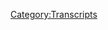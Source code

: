 {{Transcript
    | title         = [[658: It's Pretty Easy Being Greene]]
    | caption       = [https://knowledgefight.libsyn.com/658-its-pretty-easy-being-greene Listen to this episode on Libsyn]
    | episodeNumber = [[658: It's Pretty Easy Being Greene|658]]
    | length        = 01:44:34
}}

{{MessageBox
    | header     = Warning: Bot Generated Content
    | text       = This transcript was automatically generated by transcription software and likely contains many mistakes and misattributions. Please check the audio for definitive quotes, attribution, and context.
    | image      = N3yvass4myg91.webp
    | imagewidth = 50px
    | id         = warning
}}

{{TranscriptBlock
    | name      = Unknown Speaker
    | timestamp = 00:00:00.000
    | text      = N-N-N-N-N-N-N-Knowledge Fight
}}

{{TranscriptBlock
    | name      = Unknown Speaker
    | timestamp = 00:00:12.960
    | text      = Dan and Jordan, I am sweating.
}}

{{TranscriptBlock
    | name      = Unknown Speaker
    | timestamp = 00:00:19.600
    | text      = Knowledgefight.com, it's time to pray.
}}

{{TranscriptBlock
    | name      = Unknown Speaker
    | timestamp = 00:00:21.399
    | text      = I have great respect for knowledgefight, knowledgefight.
}}

{{TranscriptBlock
    | name      = Unknown Speaker
    | timestamp = 00:00:25.199
    | text      = I'm sick of them posing as if they're the good guys saying we are the bad guys, knowledgefight.
}}

{{TranscriptBlock
    | name      = Unknown Speaker
    | timestamp = 00:00:30.039
    | text      = Dan and Jordan, knowledgefight.com, it's time to pray.
}}

{{TranscriptBlock
    | name      = Unknown Speaker
    | timestamp = 00:00:47.119
    | text      = Andy in Kansas, you're on the air, thanks for holding me.
}}

{{TranscriptBlock
    | name      = Unknown Speaker
    | timestamp = 00:00:55.759
    | text      = Hello Alex, I'm a first time caller, I'm a huge fan.
}}

{{TranscriptBlock
    | name      = Unknown Speaker
    | timestamp = 00:00:56.759
    | text      = I love your work.
}}

{{TranscriptBlock
    | name      = Unknown Speaker
    | timestamp = 00:00:57.759
    | text      = Knowledgefight.com.
}}

{{TranscriptBlock
    | name      = Unknown Speaker
    | timestamp = 00:00:58.759
    | text      = I love you.
}}

{{TranscriptBlock
    | name      = Unknown Speaker
    | timestamp = 00:00:59.759
    | text      = Hey everybody, welcome back to Knowledgefight, I'm Dan.
}}

{{TranscriptBlock
    | name      = Unknown Speaker
    | timestamp = 00:01:00.759
    | text      = I'm Jordan.
}}

{{TranscriptBlock
    | name      = Unknown Speaker
    | timestamp = 00:01:01.759
    | text      = We're a couple dudes, like to sit around, worship at the altar of Selene and talk a
}}

{{TranscriptBlock
    | name      = Unknown Speaker
    | timestamp = 00:01:04.959
    | text      = little bit about Alex Jones.
}}

{{TranscriptBlock
    | name      = Unknown Speaker
    | timestamp = 00:01:07.040
    | text      = Oh indeed we are Dan.
}}

{{TranscriptBlock
    | name      = Unknown Speaker
    | timestamp = 00:01:08.760
    | text      = Jordan.
}}

{{TranscriptBlock
    | name      = Unknown Speaker
    | timestamp = 00:01:09.760
    | text      = Dan.
}}

{{TranscriptBlock
    | name      = Unknown Speaker
    | timestamp = 00:01:10.760
    | text      = Jordan.
}}

{{TranscriptBlock
    | name      = Unknown Speaker
    | timestamp = 00:01:11.760
    | text      = I have a quick question for you sir.
}}

{{TranscriptBlock
    | name      = Unknown Speaker
    | timestamp = 00:01:12.760
    | text      = What's up?
}}

{{TranscriptBlock
    | name      = Unknown Speaker
    | timestamp = 00:01:13.760
    | text      = What's your bright spot?
}}

{{TranscriptBlock
    | name      = Unknown Speaker
    | timestamp = 00:01:14.760
    | text      = My bright spot is, I was going around on the Infowars website.
}}

{{TranscriptBlock
    | name      = Unknown Speaker
    | timestamp = 00:01:19.680
    | text      = Maybe it was band.video, I believe it was the band.video.
}}

{{TranscriptBlock
    | name      = Unknown Speaker
    | timestamp = 00:01:24.060
    | text      = And periodically you'll see some fun advertisements on there.
}}

{{TranscriptBlock
    | name      = Unknown Speaker
    | timestamp = 00:01:27.439
    | text      = And there's a new one which will post a picture of this ad on our Twitter, but it's a picture
}}

{{TranscriptBlock
    | name      = Unknown Speaker
    | timestamp = 00:01:34.000
    | text      = of Alex doing the Uncle Sam, kind of like pointing at the camera, and says, do you need
}}

{{TranscriptBlock
    | name      = Unknown Speaker
    | timestamp = 00:01:37.560
    | text      = tax relief?
}}

{{TranscriptBlock
    | name      = Unknown Speaker
    | timestamp = 00:01:40.400
    | text      = Is it the number one tax planning and tax relief recommended by Alex Jones?
}}

{{TranscriptBlock
    | name      = Unknown Speaker
    | timestamp = 00:01:46.760
    | text      = I saw that and I was just like, this is so great, half of his career has been talking
}}

{{TranscriptBlock
    | name      = Unknown Speaker
    | timestamp = 00:01:51.000
    | text      = about how the 16th amendment doesn't exist, it wasn't ratified.
}}

{{TranscriptBlock
    | name      = Unknown Speaker
    | timestamp = 00:01:57.200
    | text      = I can't be happier with Infowars branded compliance.
}}

{{TranscriptBlock
    | name      = Unknown Speaker
    | timestamp = 00:02:02.680
    | text      = I think that's what I really hear about.
}}

{{TranscriptBlock
    | name      = Unknown Speaker
    | timestamp = 00:02:04.959
    | text      = I wonder if this is like Erwin Schiff, if he's running this tax relief hotline.
}}

{{TranscriptBlock
    | name      = Unknown Speaker
    | timestamp = 00:02:11.020
    | text      = Maybe it's Joe Bannister, or Red Beckman, or these other fucking old school weirdos.
}}

{{TranscriptBlock
    | name      = Unknown Speaker
    | timestamp = 00:02:15.840
    | text      = I mean it's at the point now where it's like, have you had a personal injury?
}}

{{TranscriptBlock
    | name      = Unknown Speaker
    | timestamp = 00:02:20.520
    | text      = Infowars says go to, you know?
}}

{{TranscriptBlock
    | name      = Unknown Speaker
    | timestamp = 00:02:23.280
    | text      = We're there.
}}

{{TranscriptBlock
    | name      = Unknown Speaker
    | timestamp = 00:02:24.280
    | text      = Yeah, yeah.
}}

{{TranscriptBlock
    | name      = Unknown Speaker
    | timestamp = 00:02:25.280
    | text      = But that is actually like, I would find that more acceptable, because they haven't, like
}}

{{TranscriptBlock
    | name      = Unknown Speaker
    | timestamp = 00:02:31.159
    | text      = Alex hasn't spent most of his career railing against the legitimacy of personal injury
}}

{{TranscriptBlock
    | name      = Unknown Speaker
    | timestamp = 00:02:36.039
    | text      = suits or something.
}}

{{TranscriptBlock
    | name      = Unknown Speaker
    | timestamp = 00:02:37.800
    | text      = He shouldn't believe that anyone should pay taxes, why are you having a tax settlement
}}

{{TranscriptBlock
    | name      = Unknown Speaker
    | timestamp = 00:02:40.719
    | text      = person?
}}

{{TranscriptBlock
    | name      = Unknown Speaker
    | timestamp = 00:02:41.719
    | text      = That is very funny.
}}

{{TranscriptBlock
    | name      = Unknown Speaker
    | timestamp = 00:02:42.719
    | text      = This is nonsense.
}}

{{TranscriptBlock
    | name      = Unknown Speaker
    | timestamp = 00:02:43.719
    | text      = Oh god.
}}

{{TranscriptBlock
    | name      = Unknown Speaker
    | timestamp = 00:02:44.719
    | text      = Anyway, what's your bright spot?
}}

{{TranscriptBlock
    | name      = Unknown Speaker
    | timestamp = 00:02:46.479
    | text      = My bright spot, Dan, is baseball, it's going to happen, it's going to do it.
}}

{{TranscriptBlock
    | name      = Unknown Speaker
    | timestamp = 00:02:51.280
    | text      = They're going to have the baseball, they're going to do it, no they agreed.
}}

{{TranscriptBlock
    | name      = Unknown Speaker
    | timestamp = 00:02:55.159
    | text      = They agreed today to have the baseballs, they're going to play a full 162 game season.
}}

{{TranscriptBlock
    | name      = Unknown Speaker
    | timestamp = 00:03:00.000
    | text      = I didn't even know there was a problem with baseball.
}}

{{TranscriptBlock
    | name      = Unknown Speaker
    | timestamp = 00:03:01.960
    | text      = Yeah, it wasn't going to happen.
}}

{{TranscriptBlock
    | name      = Unknown Speaker
    | timestamp = 00:03:03.360
    | text      = Oh.
}}

{{TranscriptBlock
    | name      = Unknown Speaker
    | timestamp = 00:03:04.360
    | text      = It has not been happening for almost a hundred days.
}}

{{TranscriptBlock
    | name      = Unknown Speaker
    | timestamp = 00:03:06.560
    | text      = Isn't that the off season though?
}}

{{TranscriptBlock
    | name      = Unknown Speaker
    | timestamp = 00:03:07.919
    | text      = Yeah, but even during the off season you still do stuff.
}}

{{TranscriptBlock
    | name      = Unknown Speaker
    | timestamp = 00:03:10.840
    | text      = Oh sure, you just have like the...
}}

{{TranscriptBlock
    | name      = Unknown Speaker
    | timestamp = 00:03:13.120
    | text      = You throw the ball around.
}}

{{TranscriptBlock
    | name      = Unknown Speaker
    | timestamp = 00:03:14.120
    | text      = Sure, the camps.
}}

{{TranscriptBlock
    | name      = Unknown Speaker
    | timestamp = 00:03:15.120
    | text      = Yeah, you do the whole thing.
}}

{{TranscriptBlock
    | name      = Unknown Speaker
    | timestamp = 00:03:16.680
    | text      = None of it.
}}

{{TranscriptBlock
    | name      = Unknown Speaker
    | timestamp = 00:03:17.680
    | text      = Nobody got paid, nothing, it was brutal.
}}

{{TranscriptBlock
    | name      = Unknown Speaker
    | timestamp = 00:03:20.080
    | text      = Shit.
}}

{{TranscriptBlock
    | name      = Unknown Speaker
    | timestamp = 00:03:21.080
    | text      = All because the owners were like, what if, and I'm going to throw this out there, we
}}

{{TranscriptBlock
    | name      = Unknown Speaker
    | timestamp = 00:03:25.439
    | text      = could negotiate with the union, or what if we broke the union beneath our heels and smashed
}}

{{TranscriptBlock
    | name      = Unknown Speaker
    | timestamp = 00:03:32.120
    | text      = their teeth to grind up into powder so we can power our fucking penis pills.
}}

{{TranscriptBlock
    | name      = Unknown Speaker
    | timestamp = 00:03:37.159
    | text      = That seems like something they'd be more interested in.
}}

{{TranscriptBlock
    | name      = Unknown Speaker
    | timestamp = 00:03:38.719
    | text      = Yeah, they tried that.
}}

{{TranscriptBlock
    | name      = Unknown Speaker
    | timestamp = 00:03:39.719
    | text      = Yeah.
}}

{{TranscriptBlock
    | name      = Unknown Speaker
    | timestamp = 00:03:40.719
    | text      = And they almost did it.
}}

{{TranscriptBlock
    | name      = Unknown Speaker
    | timestamp = 00:03:41.719
    | text      = So I hear a lot of talk about the Rickets.
}}

{{TranscriptBlock
    | name      = Unknown Speaker
    | timestamp = 00:03:43.120
    | text      = Yeah, they can...
}}

{{TranscriptBlock
    | name      = Unknown Speaker
    | timestamp = 00:03:44.120
    | text      = Are they in the mix?
}}

{{TranscriptBlock
    | name      = Unknown Speaker
    | timestamp = 00:03:45.120
    | text      = Oh man, I hate them so much.
}}

{{TranscriptBlock
    | name      = Unknown Speaker
    | timestamp = 00:03:46.639
    | text      = Were they in play?
}}

{{TranscriptBlock
    | name      = Unknown Speaker
    | timestamp = 00:03:47.639
    | text      = Yes, they were in play.
}}

{{TranscriptBlock
    | name      = Unknown Speaker
    | timestamp = 00:03:49.360
    | text      = Oh, bastards.
}}

{{TranscriptBlock
    | name      = Unknown Speaker
    | timestamp = 00:03:50.360
    | text      = Yeah.
}}

{{TranscriptBlock
    | name      = Unknown Speaker
    | timestamp = 00:03:51.360
    | text      = Never heard anybody say like, you know, it was great, the Rickets.
}}

{{TranscriptBlock
    | name      = Unknown Speaker
    | timestamp = 00:03:54.240
    | text      = Nobody ever in the history of the world has been like, oh, thank God the Rickets are here.
}}

{{TranscriptBlock
    | name      = Unknown Speaker
    | timestamp = 00:03:58.680
    | text      = Ever.
}}

{{TranscriptBlock
    | name      = Unknown Speaker
    | timestamp = 00:03:59.680
    | text      = Ever.
}}

{{TranscriptBlock
    | name      = Unknown Speaker
    | timestamp = 00:04:00.680
    | text      = They're evil.
}}

{{TranscriptBlock
    | name      = Unknown Speaker
    | timestamp = 00:04:01.680
    | text      = They're like evil.
}}

{{TranscriptBlock
    | name      = Unknown Speaker
    | timestamp = 00:04:02.680
    | text      = Yeah, it's like the reverse of that weatherman.
}}

{{TranscriptBlock
    | name      = Unknown Speaker
    | timestamp = 00:04:04.080
    | text      = Tom, what's his name?
}}

{{TranscriptBlock
    | name      = Unknown Speaker
    | timestamp = 00:04:05.080
    | text      = Tom Skilling?
}}

{{TranscriptBlock
    | name      = Unknown Speaker
    | timestamp = 00:04:06.080
    | text      = Yeah.
}}

{{TranscriptBlock
    | name      = Unknown Speaker
    | timestamp = 00:04:07.080
    | text      = Weatherman Skilling.
}}

{{TranscriptBlock
    | name      = Unknown Speaker
    | timestamp = 00:04:08.080
    | text      = Never heard anybody say negative things about him.
}}

{{TranscriptBlock
    | name      = Unknown Speaker
    | timestamp = 00:04:09.080
    | text      = Yeah.
}}

{{TranscriptBlock
    | name      = Unknown Speaker
    | timestamp = 00:04:10.080
    | text      = Everybody says everything negative about the Rickets.
}}

{{TranscriptBlock
    | name      = Unknown Speaker
    | timestamp = 00:04:13.599
    | text      = The Rickets aren't showing up in a Serengeti song positively.
}}

{{TranscriptBlock
    | name      = Unknown Speaker
    | timestamp = 00:04:16.839
    | text      = That shit ain't happening.
}}

{{TranscriptBlock
    | name      = Unknown Speaker
    | timestamp = 00:04:17.839
    | text      = So yeah, if you're outside of Chicago, some of this might not make sense to you.
}}

{{TranscriptBlock
    | name      = Unknown Speaker
    | timestamp = 00:04:21.680
    | text      = This might be difficult to impenetrable, but that's great.
}}

{{TranscriptBlock
    | name      = Unknown Speaker
    | timestamp = 00:04:24.959
    | text      = Well, congratulations on getting your baseball.
}}

{{TranscriptBlock
    | name      = Unknown Speaker
    | timestamp = 00:04:26.639
    | text      = Yeah, I'm very happy.
}}

{{TranscriptBlock
    | name      = Unknown Speaker
    | timestamp = 00:04:28.199
    | text      = So Jordan, today we have an episode to go over.
}}

{{TranscriptBlock
    | name      = Unknown Speaker
    | timestamp = 00:04:30.279
    | text      = We're going to be jumping around a little bit throughout time.
}}

{{TranscriptBlock
    | name      = Unknown Speaker
    | timestamp = 00:04:32.879
    | text      = And the reason that we're going to be doing that is because we...
}}

{{TranscriptBlock
    | name      = Unknown Speaker
    | timestamp = 00:04:36.160
    | text      = This episode was authored by Kurt Vonnegut.
}}

{{TranscriptBlock
    | name      = Unknown Speaker
    | timestamp = 00:04:38.160
    | text      = Exactly.
}}

{{TranscriptBlock
    | name      = Unknown Speaker
    | timestamp = 00:04:39.160
    | text      = Yes.
}}

{{TranscriptBlock
    | name      = Unknown Speaker
    | timestamp = 00:04:40.160
    | text      = It's the spiritual sequel to Momentum.
}}

{{TranscriptBlock
    | name      = Unknown Speaker
    | timestamp = 00:04:41.160
    | text      = Right.
}}

{{TranscriptBlock
    | name      = Unknown Speaker
    | timestamp = 00:04:42.160
    | text      = Right, right, right.
}}

{{TranscriptBlock
    | name      = Unknown Speaker
    | timestamp = 00:04:43.160
    | text      = We'll be doing this backwards.
}}

{{TranscriptBlock
    | name      = Unknown Speaker
    | timestamp = 00:04:44.480
    | text      = Info Wars House 5.
}}

{{TranscriptBlock
    | name      = Unknown Speaker
    | timestamp = 00:04:46.560
    | text      = So there's something that's been going on, and that is that Marjorie Taylor Greene's
}}

{{TranscriptBlock
    | name      = Unknown Speaker
    | timestamp = 00:04:52.740
    | text      = been making more appearances on Info Wars.
}}

{{TranscriptBlock
    | name      = Unknown Speaker
    | timestamp = 00:04:55.399
    | text      = And I believe this to be a bit troubling.
}}

{{TranscriptBlock
    | name      = Unknown Speaker
    | timestamp = 00:04:58.879
    | text      = I mean, you know, where else would you find a shrinking harpy?
}}

{{TranscriptBlock
    | name      = Unknown Speaker
    | timestamp = 00:05:04.720
    | text      = There's probably some other places, but- Greek myth.
}}

{{TranscriptBlock
    | name      = Unknown Speaker
    | timestamp = 00:05:07.199
    | text      = Well, that's not so much a media outlet now, is it?
}}

{{TranscriptBlock
    | name      = Unknown Speaker
    | timestamp = 00:05:10.279
    | text      = Well, that's fair.
}}

{{TranscriptBlock
    | name      = Unknown Speaker
    | timestamp = 00:05:11.600
    | text      = So yeah, we're going to be talking a little bit about that.
}}

{{TranscriptBlock
    | name      = Unknown Speaker
    | timestamp = 00:05:13.480
    | text      = But before we do, let's take a little moment to say hello to some new wonks.
}}

{{TranscriptBlock
    | name      = Unknown Speaker
    | timestamp = 00:05:17.959
    | text      = That's a great idea.
}}

{{TranscriptBlock
    | name      = Unknown Speaker
    | timestamp = 00:05:18.959
    | text      = So first, Reese Roper's Blue Comb.
}}

{{TranscriptBlock
    | name      = Unknown Speaker
    | timestamp = 00:05:20.959
    | text      = Thank you so much.
}}

{{TranscriptBlock
    | name      = Unknown Speaker
    | timestamp = 00:05:21.959
    | text      = You are now a policy wonk.
}}

{{TranscriptBlock
    | name      = Unknown Speaker
    | timestamp = 00:05:22.959
    | text      = I'm a policy wonk.
}}

{{TranscriptBlock
    | name      = Unknown Speaker
    | timestamp = 00:05:23.959
    | text      = Thank you very much.
}}

{{TranscriptBlock
    | name      = Unknown Speaker
    | timestamp = 00:05:24.959
    | text      = Thank you.
}}

{{TranscriptBlock
    | name      = Unknown Speaker
    | timestamp = 00:05:25.959
    | text      = Next, Sous Chef for the Demon Feast and his Screaming Demon Companion.
}}

{{TranscriptBlock
    | name      = Unknown Speaker
    | timestamp = 00:05:28.379
    | text      = Thank you so much.
}}

{{TranscriptBlock
    | name      = Unknown Speaker
    | timestamp = 00:05:29.379
    | text      = You are now a policy wonk.
}}

{{TranscriptBlock
    | name      = Unknown Speaker
    | timestamp = 00:05:30.379
    | text      = I'm a policy wonk.
}}

{{TranscriptBlock
    | name      = Unknown Speaker
    | timestamp = 00:05:31.379
    | text      = Thank you very much.
}}

{{TranscriptBlock
    | name      = Unknown Speaker
    | timestamp = 00:05:32.379
    | text      = Thank you.
}}

{{TranscriptBlock
    | name      = Unknown Speaker
    | timestamp = 00:05:33.379
    | text      = Next, My Wife Thinks It's Weird.
}}

{{TranscriptBlock
    | name      = Unknown Speaker
    | timestamp = 00:05:34.379
    | text      = I Listen to You and I Kind of Do Too.
}}

{{TranscriptBlock
    | name      = Unknown Speaker
    | timestamp = 00:05:35.379
    | text      = Thank you so much.
}}

{{TranscriptBlock
    | name      = Unknown Speaker
    | timestamp = 00:05:36.379
    | text      = You are now a policy wonk.
}}

{{TranscriptBlock
    | name      = Unknown Speaker
    | timestamp = 00:05:37.379
    | text      = I'm a policy wonk.
}}

{{TranscriptBlock
    | name      = Unknown Speaker
    | timestamp = 00:05:38.379
    | text      = Thank you very much.
}}

{{TranscriptBlock
    | name      = Unknown Speaker
    | timestamp = 00:05:39.379
    | text      = Thank you.
}}

{{TranscriptBlock
    | name      = Unknown Speaker
    | timestamp = 00:05:40.379
    | text      = Next, the intro sounds way more badass if you speed it up.
}}

{{TranscriptBlock
    | name      = Unknown Speaker
    | timestamp = 00:05:42.399
    | text      = Thank you so much.
}}

{{TranscriptBlock
    | name      = Unknown Speaker
    | timestamp = 00:05:43.399
    | text      = You are now a policy wonk.
}}

{{TranscriptBlock
    | name      = Unknown Speaker
    | timestamp = 00:05:44.399
    | text      = I'm a policy wonk.
}}

{{TranscriptBlock
    | name      = Unknown Speaker
    | timestamp = 00:05:45.399
    | text      = Don't you fuck with DJ Danarkey.
}}

{{TranscriptBlock
    | name      = Unknown Speaker
    | timestamp = 00:05:46.800
    | text      = I'm telling you.
}}

{{TranscriptBlock
    | name      = Unknown Speaker
    | timestamp = 00:05:48.360
    | text      = Not smart.
}}

{{TranscriptBlock
    | name      = Unknown Speaker
    | timestamp = 00:05:49.360
    | text      = But also thank you very much.
}}

{{TranscriptBlock
    | name      = Unknown Speaker
    | timestamp = 00:05:50.360
    | text      = I hear from some people that they speed up and listen to the podcast and like, look,
}}

{{TranscriptBlock
    | name      = Unknown Speaker
    | timestamp = 00:05:55.199
    | text      = there's something about timing, you know, like it is, it is an element of something
}}

{{TranscriptBlock
    | name      = Unknown Speaker
    | timestamp = 00:06:00.040
    | text      = and you really kind of- As comedians, it is kind of an important thing
}}

{{TranscriptBlock
    | name      = Unknown Speaker
    | timestamp = 00:06:05.040
    | text      = that we care about.
}}

{{TranscriptBlock
    | name      = Unknown Speaker
    | timestamp = 00:06:06.759
    | text      = There's a part of it that's almost unfathomable to me, the experience of listening to something
}}

{{TranscriptBlock
    | name      = Unknown Speaker
    | timestamp = 00:06:11.000
    | text      = at double speed.
}}

{{TranscriptBlock
    | name      = Unknown Speaker
    | timestamp = 00:06:12.000
    | text      = Yeah.
}}

{{TranscriptBlock
    | name      = Unknown Speaker
    | timestamp = 00:06:13.000
    | text      = I guess if you like doing that, do your thing.
}}

{{TranscriptBlock
    | name      = Unknown Speaker
    | timestamp = 00:06:14.000
    | text      = Good luck.
}}

{{TranscriptBlock
    | name      = Unknown Speaker
    | timestamp = 00:06:15.000
    | text      = Next, number one, Knowledge on Bastards fan.
}}

{{TranscriptBlock
    | name      = Unknown Speaker
    | timestamp = 00:06:17.199
    | text      = Thank you so much.
}}

{{TranscriptBlock
    | name      = Unknown Speaker
    | timestamp = 00:06:18.199
    | text      = You are now a policy wonk.
}}

{{TranscriptBlock
    | name      = Unknown Speaker
    | timestamp = 00:06:19.199
    | text      = I'm a policy wonk.
}}

{{TranscriptBlock
    | name      = Unknown Speaker
    | timestamp = 00:06:20.199
    | text      = Thank you very much.
}}

{{TranscriptBlock
    | name      = Unknown Speaker
    | timestamp = 00:06:21.199
    | text      = Thank you.
}}

{{TranscriptBlock
    | name      = Unknown Speaker
    | timestamp = 00:06:22.199
    | text      = And we have Technocrat in the mix.
}}

{{TranscriptBlock
    | name      = Unknown Speaker
    | timestamp = 00:06:23.199
    | text      = So thank you so much to infoflaws.com.
}}

{{TranscriptBlock
    | name      = Unknown Speaker
    | timestamp = 00:06:25.279
    | text      = You are now a technocrat.
}}

{{TranscriptBlock
    | name      = Unknown Speaker
    | timestamp = 00:06:26.800
    | text      = I'm a policy wonk.
}}

{{TranscriptBlock
    | name      = Unknown Speaker
    | timestamp = 00:06:27.879
    | text      = I have risen above my enemies.
}}

{{TranscriptBlock
    | name      = Unknown Speaker
    | timestamp = 00:06:31.199
    | text      = I might quit tomorrow, actually.
}}

{{TranscriptBlock
    | name      = Unknown Speaker
    | timestamp = 00:06:32.519
    | text      = I'm just going to take a little breaky now.
}}

{{TranscriptBlock
    | name      = Unknown Speaker
    | timestamp = 00:06:35.360
    | text      = A little breaky for me, and then we're going to come back and I'm going to start the show
}}

{{TranscriptBlock
    | name      = Unknown Speaker
    | timestamp = 00:06:43.920
    | text      = over.
}}

{{TranscriptBlock
    | name      = Unknown Speaker
    | timestamp = 00:06:44.920
    | text      = But I'm the devil.
}}

{{TranscriptBlock
    | name      = Unknown Speaker
    | timestamp = 00:06:45.920
    | text      = I got to be taken over here.
}}

{{TranscriptBlock
    | name      = Unknown Speaker
    | timestamp = 00:06:46.920
    | text      = I've been all this blah, blah, blah, blah.
}}

{{TranscriptBlock
    | name      = Unknown Speaker
    | timestamp = 00:06:48.920
    | text      = Fuck you.
}}

{{TranscriptBlock
    | name      = Unknown Speaker
    | timestamp = 00:06:50.240
    | text      = Fuck you.
}}

{{TranscriptBlock
    | name      = Unknown Speaker
    | timestamp = 00:06:51.240
    | text      = I got plenty of words for you, but at the end of the day, fuck you and your new world
}}

{{TranscriptBlock
    | name      = Unknown Speaker
    | timestamp = 00:06:54.920
    | text      = order and fuck the horse you rode in on and all your shit.
}}

{{TranscriptBlock
    | name      = Unknown Speaker
    | timestamp = 00:06:59.560
    | text      = Maybe today should be my last broadcast.
}}

{{TranscriptBlock
    | name      = Unknown Speaker
    | timestamp = 00:07:01.720
    | text      = Maybe I'll just be gone a month, maybe five years.
}}

{{TranscriptBlock
    | name      = Unknown Speaker
    | timestamp = 00:07:05.079
    | text      = Maybe I'll walk out of here tomorrow and you never see me again.
}}

{{TranscriptBlock
    | name      = Unknown Speaker
    | timestamp = 00:07:09.120
    | text      = That's really what I want to do.
}}

{{TranscriptBlock
    | name      = Unknown Speaker
    | timestamp = 00:07:11.199
    | text      = I never want to come back here again.
}}

{{TranscriptBlock
    | name      = Unknown Speaker
    | timestamp = 00:07:12.759
    | text      = I apologize to the crew and the listeners yesterday that I was legitimately having breakdowns
}}

{{TranscriptBlock
    | name      = Unknown Speaker
    | timestamp = 00:07:18.540
    | text      = on air.
}}

{{TranscriptBlock
    | name      = Unknown Speaker
    | timestamp = 00:07:19.540
    | text      = I'll be better tomorrow.
}}

{{TranscriptBlock
    | name      = Unknown Speaker
    | timestamp = 00:07:21.399
    | text      = He's not.
}}

{{TranscriptBlock
    | name      = Unknown Speaker
    | timestamp = 00:07:22.399
    | text      = Oh shit.
}}

{{TranscriptBlock
    | name      = Unknown Speaker
    | timestamp = 00:07:23.399
    | text      = And this covers a stretch of time.
}}

{{TranscriptBlock
    | name      = Unknown Speaker
    | timestamp = 00:07:24.399
    | text      = He's bad throughout all of it.
}}

{{TranscriptBlock
    | name      = Unknown Speaker
    | timestamp = 00:07:25.399
    | text      = He's bad, yeah.
}}

{{TranscriptBlock
    | name      = Unknown Speaker
    | timestamp = 00:07:26.399
    | text      = All tomorrows are bad.
}}

{{TranscriptBlock
    | name      = Unknown Speaker
    | timestamp = 00:07:27.399
    | text      = So there's something happening around infoflaws, like I said, that's definitely a cause for
}}

{{TranscriptBlock
    | name      = Unknown Speaker
    | timestamp = 00:07:31.160
    | text      = concern and it needs to be noted.
}}

{{TranscriptBlock
    | name      = Unknown Speaker
    | timestamp = 00:07:32.959
    | text      = To be fair, there's a lot of stuff.
}}

{{TranscriptBlock
    | name      = Unknown Speaker
    | timestamp = 00:07:34.759
    | text      = Yeah, well, yeah.
}}

{{TranscriptBlock
    | name      = Unknown Speaker
    | timestamp = 00:07:36.060
    | text      = But there's this trend that needs, we need to pay more attention to it.
}}

{{TranscriptBlock
    | name      = Unknown Speaker
    | timestamp = 00:07:39.839
    | text      = It's the relationship that's growing between info wars and Marjorie Taylor Greene.
}}

{{TranscriptBlock
    | name      = Unknown Speaker
    | timestamp = 00:07:43.720
    | text      = They're becoming a bit more entrenched than you might have expected the case to be or
}}

{{TranscriptBlock
    | name      = Unknown Speaker
    | timestamp = 00:07:49.560
    | text      = could have predicted.
}}

{{TranscriptBlock
    | name      = Unknown Speaker
    | timestamp = 00:07:50.959
    | text      = Greene appeared on Alex's February 2nd show and we discussed that appearance, but what
}}

{{TranscriptBlock
    | name      = Unknown Speaker
    | timestamp = 00:07:56.040
    | text      = we've not yet touched on is how it's been followed up by a ton of further interaction.
}}

{{TranscriptBlock
    | name      = Unknown Speaker
    | timestamp = 00:08:00.560
    | text      = The whole Putin invading Ukraine thing definitely seemed like a more relevant topic to cover,
}}

{{TranscriptBlock
    | name      = Unknown Speaker
    | timestamp = 00:08:04.480
    | text      = but now that Alex has kind of settled into his very transparent status quo of defending
}}

{{TranscriptBlock
    | name      = Unknown Speaker
    | timestamp = 00:08:08.519
    | text      = Putin while pretending he's just looking at all sides, we have an opportunity to go back
}}

{{TranscriptBlock
    | name      = Unknown Speaker
    | timestamp = 00:08:12.199
    | text      = and fill in some of the gaps from things that we missed along the way.
}}

{{TranscriptBlock
    | name      = Unknown Speaker
    | timestamp = 00:08:15.899
    | text      = On her initial appearance, Alex mentioned that he was excited to meet Marjorie in person,
}}

{{TranscriptBlock
    | name      = Unknown Speaker
    | timestamp = 00:08:19.759
    | text      = and as it turned out, he didn't have to wait all that long, as she ended up making her
}}

{{TranscriptBlock
    | name      = Unknown Speaker
    | timestamp = 00:08:23.519
    | text      = first in-studio appearance on February 20th, which is where we're going to begin our episode
}}

{{TranscriptBlock
    | name      = Unknown Speaker
    | timestamp = 00:08:28.439
    | text      = today.
}}

{{TranscriptBlock
    | name      = Unknown Speaker
    | timestamp = 00:08:29.439
    | text      = Greene doesn't show up until the second hour of this Sunday episode, but if you take the
}}

{{TranscriptBlock
    | name      = Unknown Speaker
    | timestamp = 00:08:33.740
    | text      = time to listen to the beginning of it, you'll notice that Alex's top story is not one that
}}

{{TranscriptBlock
    | name      = Unknown Speaker
    | timestamp = 00:08:38.559
    | text      = looks great in hindsight.
}}

{{TranscriptBlock
    | name      = Unknown Speaker
    | timestamp = 00:09:08.399
    | text      = So this is the kind of brazen liar that Alex is.
}}

{{TranscriptBlock
    | name      = Unknown Speaker
    | timestamp = 00:09:21.320
    | text      = He's specifically casting doubt on assessments that Russia was going to invade Ukraine on
}}

{{TranscriptBlock
    | name      = Unknown Speaker
    | timestamp = 00:09:25.559
    | text      = his February 20th show mere days before the invasion actually happens.
}}

{{TranscriptBlock
    | name      = Unknown Speaker
    | timestamp = 00:09:30.200
    | text      = That on its own probably isn't that bad.
}}

{{TranscriptBlock
    | name      = Unknown Speaker
    | timestamp = 00:09:32.399
    | text      = I think a lot of people would have said similar things.
}}

{{TranscriptBlock
    | name      = Unknown Speaker
    | timestamp = 00:09:34.759
    | text      = But the problem is that as soon as the invasion happened, just a few days after this, he decides
}}

{{TranscriptBlock
    | name      = Unknown Speaker
    | timestamp = 00:09:40.299
    | text      = to put together a compilation of dumb clips he's pretending prove that he predicted the
}}

{{TranscriptBlock
    | name      = Unknown Speaker
    | timestamp = 00:09:43.919
    | text      = invasion back in August 2021.
}}

{{TranscriptBlock
    | name      = Unknown Speaker
    | timestamp = 00:09:47.159
    | text      = This is central to one of Alex's deception games, and understanding clips like this is
}}

{{TranscriptBlock
    | name      = Unknown Speaker
    | timestamp = 00:09:51.000
    | text      = key to getting what's going on.
}}

{{TranscriptBlock
    | name      = Unknown Speaker
    | timestamp = 00:09:53.340
    | text      = On February 20th, Alex was probably aware that he'd made a prediction that there would
}}

{{TranscriptBlock
    | name      = Unknown Speaker
    | timestamp = 00:09:56.840
    | text      = be war by February, or at least he's aware that he'd been yelling about war being imminent
}}

{{TranscriptBlock
    | name      = Unknown Speaker
    | timestamp = 00:10:01.919
    | text      = for a while, but he also knew that he'd been saying that it was going to be a war with
}}

{{TranscriptBlock
    | name      = Unknown Speaker
    | timestamp = 00:10:05.440
    | text      = China.
}}

{{TranscriptBlock
    | name      = Unknown Speaker
    | timestamp = 00:10:06.519
    | text      = So if there's news coming out about the possibility of Russia being involved in a war, that's
}}

{{TranscriptBlock
    | name      = Unknown Speaker
    | timestamp = 00:10:10.559
    | text      = not what Alex is looking for.
}}

{{TranscriptBlock
    | name      = Unknown Speaker
    | timestamp = 00:10:11.879
    | text      = It's not good for the brand.
}}

{{TranscriptBlock
    | name      = Unknown Speaker
    | timestamp = 00:10:12.879
    | text      = No.
}}

{{TranscriptBlock
    | name      = Unknown Speaker
    | timestamp = 00:10:13.879
    | text      = Alex loves Putin and hates the United States government, so if an agency within the US
}}

{{TranscriptBlock
    | name      = Unknown Speaker
    | timestamp = 00:10:17.200
    | text      = government is saying that Putin is going to invade Ukraine, of course that's not true,
}}

{{TranscriptBlock
    | name      = Unknown Speaker
    | timestamp = 00:10:20.879
    | text      = and Alex's supposed prediction isn't even a factor.
}}

{{TranscriptBlock
    | name      = Unknown Speaker
    | timestamp = 00:10:24.559
    | text      = It doesn't come into his mind.
}}

{{TranscriptBlock
    | name      = Unknown Speaker
    | timestamp = 00:10:26.360
    | text      = But then, once the actual invasion happens, there's a change in the calculation.
}}

{{TranscriptBlock
    | name      = Unknown Speaker
    | timestamp = 00:10:30.399
    | text      = The prediction of war with China didn't materialize, but this invasion is close enough for him
}}

{{TranscriptBlock
    | name      = Unknown Speaker
    | timestamp = 00:10:34.519
    | text      = to use, so Alex pretends that this is what he was talking about the whole time.
}}

{{TranscriptBlock
    | name      = Unknown Speaker
    | timestamp = 00:10:39.440
    | text      = We heard how in his compilation he used a clip from last November where he had to edit
}}

{{TranscriptBlock
    | name      = Unknown Speaker
    | timestamp = 00:10:43.740
    | text      = out the part where he said that he didn't think Russia was going to invade Ukraine,
}}

{{TranscriptBlock
    | name      = Unknown Speaker
    | timestamp = 00:10:46.519
    | text      = and here you see that same mentality still in place on February 20th.
}}

{{TranscriptBlock
    | name      = Unknown Speaker
    | timestamp = 00:10:51.879
    | text      = At the core of things, Alex is just a monster.
}}

{{TranscriptBlock
    | name      = Unknown Speaker
    | timestamp = 00:10:54.360
    | text      = He legitimately is willing to say whatever feels good to him in the moment, and he's
}}

{{TranscriptBlock
    | name      = Unknown Speaker
    | timestamp = 00:10:58.080
    | text      = more than willing to lie about the world and his past positions in terms of very serious
}}

{{TranscriptBlock
    | name      = Unknown Speaker
    | timestamp = 00:11:02.639
    | text      = topics, even including the invasion of a country, if there's a chance that doing so will increase
}}

{{TranscriptBlock
    | name      = Unknown Speaker
    | timestamp = 00:11:06.919
    | text      = his status and make him a few bucks.
}}

{{TranscriptBlock
    | name      = Unknown Speaker
    | timestamp = 00:11:08.919
    | text      = Right.
}}

{{TranscriptBlock
    | name      = Unknown Speaker
    | timestamp = 00:11:09.919
    | text      = Because he sucks.
}}

{{TranscriptBlock
    | name      = Unknown Speaker
    | timestamp = 00:11:10.919
    | text      = Right, right, right.
}}

{{TranscriptBlock
    | name      = Unknown Speaker
    | timestamp = 00:11:11.919
    | text      = It is important to remember the noble truths.
}}

{{TranscriptBlock
    | name      = Unknown Speaker
    | timestamp = 00:11:17.440
    | text      = Life is suffering.
}}

{{TranscriptBlock
    | name      = Unknown Speaker
    | timestamp = 00:11:18.519
    | text      = That's a really important one.
}}

{{TranscriptBlock
    | name      = Unknown Speaker
    | timestamp = 00:11:20.039
    | text      = What people forgot, and what Gautama wasn't even really thinking about, which was his
}}

{{TranscriptBlock
    | name      = Unknown Speaker
    | timestamp = 00:11:24.399
    | text      = mistake, was that if life is suffering, you should therefore be able to make money off
}}

{{TranscriptBlock
    | name      = Unknown Speaker
    | timestamp = 00:11:30.879
    | text      = it because there's nothing you can do, baby.
}}

{{TranscriptBlock
    | name      = Unknown Speaker
    | timestamp = 00:11:33.039
    | text      = Come on.
}}

{{TranscriptBlock
    | name      = Unknown Speaker
    | timestamp = 00:11:34.039
    | text      = Smoke him if you got him.
}}

{{TranscriptBlock
    | name      = Unknown Speaker
    | timestamp = 00:11:35.039
    | text      = Smoke him if you got him, baby.
}}

{{TranscriptBlock
    | name      = Unknown Speaker
    | timestamp = 00:11:37.039
    | text      = Gautama Buddha.
}}

{{TranscriptBlock
    | name      = Unknown Speaker
    | timestamp = 00:11:38.039
    | text      = Also, if there's one problem with Gautama's conception, it's the idea that when you die,
}}

{{TranscriptBlock
    | name      = Unknown Speaker
    | timestamp = 00:11:45.120
    | text      = you just play a harp.
}}

{{TranscriptBlock
    | name      = Unknown Speaker
    | timestamp = 00:11:47.200
    | text      = I was so mad whenever I read that.
}}

{{TranscriptBlock
    | name      = Unknown Speaker
    | timestamp = 00:11:50.120
    | text      = Yeah.
}}

{{TranscriptBlock
    | name      = Unknown Speaker
    | timestamp = 00:11:51.120
    | text      = So, like I mentioned, we're going to talk about Marjorie Taylor Greene's appearance
}}

{{TranscriptBlock
    | name      = Unknown Speaker
    | timestamp = 00:11:55.879
    | text      = here on the show.
}}

{{TranscriptBlock
    | name      = Unknown Speaker
    | timestamp = 00:11:56.879
    | text      = Of course.
}}

{{TranscriptBlock
    | name      = Unknown Speaker
    | timestamp = 00:11:57.879
    | text      = And I want to give a little bit of content warning that generally goes over, I would
}}

{{TranscriptBlock
    | name      = Unknown Speaker
    | timestamp = 00:12:02.879
    | text      = say, a lot of this episode.
}}

{{TranscriptBlock
    | name      = Unknown Speaker
    | timestamp = 00:12:04.919
    | text      = It's going to pop in and out.
}}

{{TranscriptBlock
    | name      = Unknown Speaker
    | timestamp = 00:12:06.919
    | text      = It's not the sole topic that's going to be covered, but there's a great deal of transphobia
}}

{{TranscriptBlock
    | name      = Unknown Speaker
    | timestamp = 00:12:12.240
    | text      = that's going to be emanating from Alex and Marjorie Taylor Greene, and I hope that we
}}

{{TranscriptBlock
    | name      = Unknown Speaker
    | timestamp = 00:12:19.379
    | text      = can discuss this in the sensitivity that is appropriate, and if it's something that you
}}

{{TranscriptBlock
    | name      = Unknown Speaker
    | timestamp = 00:12:26.919
    | text      = find objectionable, you might want to tune in on Monday because there may be some stuff
}}

{{TranscriptBlock
    | name      = Unknown Speaker
    | timestamp = 00:12:32.120
    | text      = that's not so great.
}}

{{TranscriptBlock
    | name      = Unknown Speaker
    | timestamp = 00:12:34.360
    | text      = I've tried to not put anything in that's just gross for the sake of it being gross, but
}}

{{TranscriptBlock
    | name      = Unknown Speaker
    | timestamp = 00:12:43.639
    | text      = some things are unavoidable.
}}

{{TranscriptBlock
    | name      = Unknown Speaker
    | timestamp = 00:12:45.919
    | text      = So Alex starts to introduce Marjorie and he gives his normal spiel about how like, I don't
}}

{{TranscriptBlock
    | name      = Unknown Speaker
    | timestamp = 00:12:53.120
    | text      = care about celebrities.
}}

{{TranscriptBlock
    | name      = Unknown Speaker
    | timestamp = 00:12:54.120
    | text      = Hang on, he doesn't even give a shit.
}}

{{TranscriptBlock
    | name      = Unknown Speaker
    | timestamp = 00:12:55.120
    | text      = Nah.
}}

{{TranscriptBlock
    | name      = Unknown Speaker
    | timestamp = 00:12:56.120
    | text      = Well, I can care less about Hollywood stars, I can care less about politicians, I can care
}}

{{TranscriptBlock
    | name      = Unknown Speaker
    | timestamp = 00:13:01.440
    | text      = less about anybody but my family and other hard-charging patriots that love liberty,
}}

{{TranscriptBlock
    | name      = Unknown Speaker
    | timestamp = 00:13:07.879
    | text      = but I get some butterflies and excited and was pacing up and down before she got here
}}

{{TranscriptBlock
    | name      = Unknown Speaker
    | timestamp = 00:13:11.799
    | text      = because I am extremely excited to have MTG Marjorie Taylor Greene from Georgia's 14th
}}

{{TranscriptBlock
    | name      = Unknown Speaker
    | timestamp = 00:13:18.759
    | text      = district with us right now because out of all the great people, there's quite a few
}}

{{TranscriptBlock
    | name      = Unknown Speaker
    | timestamp = 00:13:22.559
    | text      = good people in Congress, quite a few bad ones.
}}

{{TranscriptBlock
    | name      = Unknown Speaker
    | timestamp = 00:13:24.559
    | text      = I got to say, she's probably my favorite.
}}

{{TranscriptBlock
    | name      = Unknown Speaker
    | timestamp = 00:13:26.899
    | text      = There's a few good ones up there, but I tell you, she is just the most genuine and she's
}}

{{TranscriptBlock
    | name      = Unknown Speaker
    | timestamp = 00:13:30.820
    | text      = the most popular of anybody that got elected in the last round, but the system's coming
}}

{{TranscriptBlock
    | name      = Unknown Speaker
    | timestamp = 00:13:34.440
    | text      = after her big time.
}}

{{TranscriptBlock
    | name      = Unknown Speaker
    | timestamp = 00:13:35.440
    | text      = This is so funny, like Rand Paul is the son of anti-communist royalty and Alex's favorite
}}

{{TranscriptBlock
    | name      = Unknown Speaker
    | timestamp = 00:13:41.000
    | text      = politician of all time, who would actually come on Alex's dumb show and the second someone
}}

{{TranscriptBlock
    | name      = Unknown Speaker
    | timestamp = 00:13:45.639
    | text      = like Marjorie Taylor Greene gives him a second of attention, it's all like Rand who?
}}

{{TranscriptBlock
    | name      = Unknown Speaker
    | timestamp = 00:13:49.240
    | text      = I mean, yeah, that's very sad.
}}

{{TranscriptBlock
    | name      = Unknown Speaker
    | timestamp = 00:13:53.600
    | text      = This is indicative of the slide that's happened on Alex's show over the years.
}}

{{TranscriptBlock
    | name      = Unknown Speaker
    | timestamp = 00:13:57.340
    | text      = There was at least once at one point the pretense of being above principle on the issues, whereas
}}

{{TranscriptBlock
    | name      = Unknown Speaker
    | timestamp = 00:14:02.120
    | text      = now it's all just attempts to hijack people's attention, do some trolling and then talk
}}

{{TranscriptBlock
    | name      = Unknown Speaker
    | timestamp = 00:14:06.399
    | text      = about meme shit.
}}

{{TranscriptBlock
    | name      = Unknown Speaker
    | timestamp = 00:14:08.120
    | text      = Alex used to at least pretend to discuss documents.
}}

{{TranscriptBlock
    | name      = Unknown Speaker
    | timestamp = 00:14:10.320
    | text      = Now half of the time he's reporting on tweets or substack posts that people write that don't
}}

{{TranscriptBlock
    | name      = Unknown Speaker
    | timestamp = 00:14:15.799
    | text      = mean anything.
}}

{{TranscriptBlock
    | name      = Unknown Speaker
    | timestamp = 00:14:17.360
    | text      = Alex used to have guests who had an air of seriousness around them, whether or not they
}}

{{TranscriptBlock
    | name      = Unknown Speaker
    | timestamp = 00:14:20.440
    | text      = actually were, but people like Webster Tarpley or G. Edward Griffin.
}}

{{TranscriptBlock
    | name      = Unknown Speaker
    | timestamp = 00:14:23.840
    | text      = But it wasn't so long ago that they were replaced by people like Carpe Donkdom and Mike Cernovich.
}}

{{TranscriptBlock
    | name      = Unknown Speaker
    | timestamp = 00:14:30.120
    | text      = Alex never really had any true depth to the stuff he was saying and covering, but in his
}}

{{TranscriptBlock
    | name      = Unknown Speaker
    | timestamp = 00:14:33.519
    | text      = earlier career there was at least an expectation that he pretend.
}}

{{TranscriptBlock
    | name      = Unknown Speaker
    | timestamp = 00:14:37.000
    | text      = At this point the cultural landscape has changed enough that there's no real point in even
}}

{{TranscriptBlock
    | name      = Unknown Speaker
    | timestamp = 00:14:40.279
    | text      = pretending and now it's good enough just to do the troll shit and pretend that that is
}}

{{TranscriptBlock
    | name      = Unknown Speaker
    | timestamp = 00:14:43.879
    | text      = itself substance.
}}

{{TranscriptBlock
    | name      = Unknown Speaker
    | timestamp = 00:14:45.240
    | text      = Well, I mean, you can say that it's gone downhill or you could say that it's the modern Algonquin
}}

{{TranscriptBlock
    | name      = Unknown Speaker
    | timestamp = 00:14:52.799
    | text      = Round Table.
}}

{{TranscriptBlock
    | name      = Unknown Speaker
    | timestamp = 00:14:53.799
    | text      = Sure.
}}

{{TranscriptBlock
    | name      = Unknown Speaker
    | timestamp = 00:14:54.799
    | text      = So, I mean, there are luminaries in their individual fields.
}}

{{TranscriptBlock
    | name      = Unknown Speaker
    | timestamp = 00:14:57.840
    | text      = Dorothy Parker, she is not.
}}

{{TranscriptBlock
    | name      = Unknown Speaker
    | timestamp = 00:14:59.600
    | text      = That's true.
}}

{{TranscriptBlock
    | name      = Unknown Speaker
    | timestamp = 00:15:00.600
    | text      = Marjorie Taylor Greene.
}}

{{TranscriptBlock
    | name      = Unknown Speaker
    | timestamp = 00:15:01.600
    | text      = That's fair.
}}

{{TranscriptBlock
    | name      = Unknown Speaker
    | timestamp = 00:15:02.600
    | text      = Anyway, that brings us to Marjorie Taylor Greene popping onto the show.
}}

{{TranscriptBlock
    | name      = Unknown Speaker
    | timestamp = 00:15:05.259
    | text      = She is fairly popular, which combined with her clearly extreme right wing politics is
}}

{{TranscriptBlock
    | name      = Unknown Speaker
    | timestamp = 00:15:09.240
    | text      = the only reason that Alex has any interest in her.
}}

{{TranscriptBlock
    | name      = Unknown Speaker
    | timestamp = 00:15:12.179
    | text      = That and she's actually desperate enough for attention that she's willing to be on InfoWars.
}}

{{TranscriptBlock
    | name      = Unknown Speaker
    | timestamp = 00:15:17.320
    | text      = There's a pretty good chance that she's going to retake her seat in the 2022 midterm election,
}}

{{TranscriptBlock
    | name      = Unknown Speaker
    | timestamp = 00:15:22.120
    | text      = but from a lot of what I can tell that just has to do with the inherent advantage of incumbency.
}}

{{TranscriptBlock
    | name      = Unknown Speaker
    | timestamp = 00:15:27.559
    | text      = She's a really fucked up person who's willing to give speeches at Nick Fuentes' political
}}

{{TranscriptBlock
    | name      = Unknown Speaker
    | timestamp = 00:15:31.200
    | text      = conference and make regular appearances on InfoWars, which puts her in the position of
}}

{{TranscriptBlock
    | name      = Unknown Speaker
    | timestamp = 00:15:35.559
    | text      = being someone with a bit of a constituency ceiling.
}}

{{TranscriptBlock
    | name      = Unknown Speaker
    | timestamp = 00:15:40.039
    | text      = While it is true that the GOP has drifted closer to her brand of insanity in the past
}}

{{TranscriptBlock
    | name      = Unknown Speaker
    | timestamp = 00:15:43.960
    | text      = years, she still has a real vulnerability in terms of a potential GOP primary if she's
}}

{{TranscriptBlock
    | name      = Unknown Speaker
    | timestamp = 00:15:48.360
    | text      = ever up against a really strong candidate who doesn't pal around with Nazis and washed
}}

{{TranscriptBlock
    | name      = Unknown Speaker
    | timestamp = 00:15:52.480
    | text      = up liars who terrorize the families of murdered children.
}}

{{TranscriptBlock
    | name      = Unknown Speaker
    | timestamp = 00:15:55.200
    | text      = Right.
}}

{{TranscriptBlock
    | name      = Unknown Speaker
    | timestamp = 00:15:56.200
    | text      = Or if she's up against like the Grand Dragon of the KKK.
}}

{{TranscriptBlock
    | name      = Unknown Speaker
    | timestamp = 00:16:00.039
    | text      = You know, like she can go, it can go way too far.
}}

{{TranscriptBlock
    | name      = Unknown Speaker
    | timestamp = 00:16:02.799
    | text      = It could go worse.
}}

{{TranscriptBlock
    | name      = Unknown Speaker
    | timestamp = 00:16:03.799
    | text      = It could go way further worse and everybody's like, wow, why are we even bothered with her?
}}

{{TranscriptBlock
    | name      = Unknown Speaker
    | timestamp = 00:16:07.519
    | text      = This is the Grand Dragon.
}}

{{TranscriptBlock
    | name      = Unknown Speaker
    | timestamp = 00:16:08.519
    | text      = I actually, I think you're wrong.
}}

{{TranscriptBlock
    | name      = Unknown Speaker
    | timestamp = 00:16:11.000
    | text      = If the Grand Dragon of the KKK was in the GOP primary against her, a third person would
}}

{{TranscriptBlock
    | name      = Unknown Speaker
    | timestamp = 00:16:17.720
    | text      = win because they would split the vote.
}}

{{TranscriptBlock
    | name      = Unknown Speaker
    | timestamp = 00:16:19.240
    | text      = They would split the racist vote?
}}

{{TranscriptBlock
    | name      = Unknown Speaker
    | timestamp = 00:16:21.039
    | text      = Yes.
}}

{{TranscriptBlock
    | name      = Unknown Speaker
    | timestamp = 00:16:22.039
    | text      = There would be the misogynist racist vote and the non-misogynist racist vote.
}}

{{TranscriptBlock
    | name      = Unknown Speaker
    | timestamp = 00:16:25.759
    | text      = They would split the vote that is under her constituency ceiling.
}}

{{TranscriptBlock
    | name      = Unknown Speaker
    | timestamp = 00:16:29.879
    | text      = Right.
}}

{{TranscriptBlock
    | name      = Unknown Speaker
    | timestamp = 00:16:30.879
    | text      = That would be a problem because then the third GOP candidate would probably just get everyone
}}

{{TranscriptBlock
    | name      = Unknown Speaker
    | timestamp = 00:16:35.440
    | text      = else.
}}

{{TranscriptBlock
    | name      = Unknown Speaker
    | timestamp = 00:16:36.440
    | text      = Yeah.
}}

{{TranscriptBlock
    | name      = Unknown Speaker
    | timestamp = 00:16:37.440
    | text      = And that would be the Grand Wizard.
}}

{{TranscriptBlock
    | name      = Unknown Speaker
    | timestamp = 00:16:38.440
    | text      = There's two.
}}

{{TranscriptBlock
    | name      = Unknown Speaker
    | timestamp = 00:16:39.440
    | text      = Oh, there's the Grand Dragon.
}}

{{TranscriptBlock
    | name      = Unknown Speaker
    | timestamp = 00:16:41.559
    | text      = They're all in there, man.
}}

{{TranscriptBlock
    | name      = Unknown Speaker
    | timestamp = 00:16:42.559
    | text      = I see.
}}

{{TranscriptBlock
    | name      = Unknown Speaker
    | timestamp = 00:16:43.559
    | text      = The KKK is nuts.
}}

{{TranscriptBlock
    | name      = Unknown Speaker
    | timestamp = 00:16:44.559
    | text      = I see.
}}

{{TranscriptBlock
    | name      = Unknown Speaker
    | timestamp = 00:16:45.559
    | text      = So Marjorie enters the proceedings.
}}

{{TranscriptBlock
    | name      = Unknown Speaker
    | timestamp = 00:16:48.559
    | text      = And I wanted to talk to her about the tipping point and the global awakening and the elites
}}

{{TranscriptBlock
    | name      = Unknown Speaker
    | timestamp = 00:16:52.440
    | text      = against the people.
}}

{{TranscriptBlock
    | name      = Unknown Speaker
    | timestamp = 00:16:53.440
    | text      = And I said, what do you want to cover first right before we went live?
}}

{{TranscriptBlock
    | name      = Unknown Speaker
    | timestamp = 00:16:56.720
    | text      = And she said the first thing on my list and my list was in this folder, she hadn't seen
}}

{{TranscriptBlock
    | name      = Unknown Speaker
    | timestamp = 00:17:01.000
    | text      = it.
}}

{{TranscriptBlock
    | name      = Unknown Speaker
    | timestamp = 00:17:02.000
    | text      = So we are definitely synced up right now.
}}

{{TranscriptBlock
    | name      = Unknown Speaker
    | timestamp = 00:17:04.119
    | text      = So MTG, it's great to have you in Austin, Texas.
}}

{{TranscriptBlock
    | name      = Unknown Speaker
    | timestamp = 00:17:07.400
    | text      = It's amazing to have you in studio.
}}

{{TranscriptBlock
    | name      = Unknown Speaker
    | timestamp = 00:17:08.859
    | text      = Thank you so much.
}}

{{TranscriptBlock
    | name      = Unknown Speaker
    | timestamp = 00:17:09.859
    | text      = And I'm so happy to be here with you, Alex.
}}

{{TranscriptBlock
    | name      = Unknown Speaker
    | timestamp = 00:17:11.920
    | text      = I think this is the some of the most fun type of interviews I can do.
}}

{{TranscriptBlock
    | name      = Unknown Speaker
    | timestamp = 00:17:15.839
    | text      = So I'm so happy that I'm here.
}}

{{TranscriptBlock
    | name      = Unknown Speaker
    | timestamp = 00:17:17.720
    | text      = It is an exciting interview for her because she can just talk shit and speak freely.
}}

{{TranscriptBlock
    | name      = Unknown Speaker
    | timestamp = 00:17:21.900
    | text      = Other interviewers would probably push back on completely insane things, you might say,
}}

{{TranscriptBlock
    | name      = Unknown Speaker
    | timestamp = 00:17:25.440
    | text      = but Alex is just let that shit slide and then try and outdo her.
}}

{{TranscriptBlock
    | name      = Unknown Speaker
    | timestamp = 00:17:28.559
    | text      = Bigotry is on the table.
}}

{{TranscriptBlock
    | name      = Unknown Speaker
    | timestamp = 00:17:30.039
    | text      = Stupid conspiracy theories are treated like serious concerns.
}}

{{TranscriptBlock
    | name      = Unknown Speaker
    | timestamp = 00:17:33.140
    | text      = It's much more fun than being on CNN for someone who's a bigot and really loves stupid conspiracy
}}

{{TranscriptBlock
    | name      = Unknown Speaker
    | timestamp = 00:17:37.720
    | text      = theories.
}}

{{TranscriptBlock
    | name      = Unknown Speaker
    | timestamp = 00:17:38.720
    | text      = Yeah.
}}

{{TranscriptBlock
    | name      = Unknown Speaker
    | timestamp = 00:17:39.720
    | text      = You don't have to hold back.
}}

{{TranscriptBlock
    | name      = Unknown Speaker
    | timestamp = 00:17:40.720
    | text      = You don't have to hide.
}}

{{TranscriptBlock
    | name      = Unknown Speaker
    | timestamp = 00:17:41.720
    | text      = Nobody's going to be like, hey, why do you think it's okay to sacrifice children to Cthulhu?
}}

{{TranscriptBlock
    | name      = Unknown Speaker
    | timestamp = 00:17:44.920
    | text      = And you'll be like, look, look, look, I never said that.
}}

{{TranscriptBlock
    | name      = Unknown Speaker
    | timestamp = 00:17:47.559
    | text      = I only spoke at the Cthulhu positive conference because I didn't know.
}}

{{TranscriptBlock
    | name      = Unknown Speaker
    | timestamp = 00:17:53.319
    | text      = Right.
}}

{{TranscriptBlock
    | name      = Unknown Speaker
    | timestamp = 00:17:54.319
    | text      = So anything really that you say that's negative or problematic, it's like you're already on
}}

{{TranscriptBlock
    | name      = Unknown Speaker
    | timestamp = 00:17:59.680
    | text      = info wars.
}}

{{TranscriptBlock
    | name      = Unknown Speaker
    | timestamp = 00:18:00.680
    | text      = Yeah.
}}

{{TranscriptBlock
    | name      = Unknown Speaker
    | timestamp = 00:18:01.680
    | text      = Yeah.
}}

{{TranscriptBlock
    | name      = Unknown Speaker
    | timestamp = 00:18:02.680
    | text      = What?
}}

{{TranscriptBlock
    | name      = Unknown Speaker
    | timestamp = 00:18:03.680
    | text      = What?
}}

{{TranscriptBlock
    | name      = Unknown Speaker
    | timestamp = 00:18:04.680
    | text      = Yeah.
}}

{{TranscriptBlock
    | name      = Unknown Speaker
    | timestamp = 00:18:05.680
    | text      = What are you going to say?
}}

{{TranscriptBlock
    | name      = Unknown Speaker
    | timestamp = 00:18:06.680
    | text      = It's anyway.
}}

{{TranscriptBlock
    | name      = Unknown Speaker
    | timestamp = 00:18:07.680
    | text      = Marjorie Taylor Greene went to Congress not too long ago and you might be surprised to
}}

{{TranscriptBlock
    | name      = Unknown Speaker
    | timestamp = 00:18:11.759
    | text      = learn that she was surprised about some things.
}}

{{TranscriptBlock
    | name      = Unknown Speaker
    | timestamp = 00:18:13.759
    | text      = Oh yeah.
}}

{{TranscriptBlock
    | name      = Unknown Speaker
    | timestamp = 00:18:14.759
    | text      = Well, I tell you for me, what I see and I'm just a regular person, I've never been in
}}

{{TranscriptBlock
    | name      = Unknown Speaker
    | timestamp = 00:18:19.180
    | text      = politics before and going to Washington, the most disturbing thing that I have found is
}}

{{TranscriptBlock
    | name      = Unknown Speaker
    | timestamp = 00:18:24.359
    | text      = that the people in Washington, it's like a little bubble and it's this tiny little world.
}}

{{TranscriptBlock
    | name      = Unknown Speaker
    | timestamp = 00:18:28.920
    | text      = And it's, if you really look at it, it's a small percentage of people, but they truly
}}

{{TranscriptBlock
    | name      = Unknown Speaker
    | timestamp = 00:18:33.220
    | text      = look down on the rest of America and they think that everything they think in their
}}

{{TranscriptBlock
    | name      = Unknown Speaker
    | timestamp = 00:18:37.640
    | text      = little bubble and what they want for our country is the most important thing.
}}

{{TranscriptBlock
    | name      = Unknown Speaker
    | timestamp = 00:18:42.259
    | text      = But they look down on the common American man and woman and they just don't care.
}}

{{TranscriptBlock
    | name      = Unknown Speaker
    | timestamp = 00:18:47.440
    | text      = They're so disconnected.
}}

{{TranscriptBlock
    | name      = Unknown Speaker
    | timestamp = 00:18:49.319
    | text      = Wow.
}}

{{TranscriptBlock
    | name      = Unknown Speaker
    | timestamp = 00:18:50.319
    | text      = That's really profound how the thing that Marjorie learned when she went to Washington
}}

{{TranscriptBlock
    | name      = Unknown Speaker
    | timestamp = 00:18:53.000
    | text      = is literally the most obvious complaint that everyone has about Washington.
}}

{{TranscriptBlock
    | name      = Unknown Speaker
    | timestamp = 00:18:57.279
    | text      = I can't think of any complaint more obvious than they're not in touch with the working
}}

{{TranscriptBlock
    | name      = Unknown Speaker
    | timestamp = 00:19:03.039
    | text      = man.
}}

{{TranscriptBlock
    | name      = Unknown Speaker
    | timestamp = 00:19:04.039
    | text      = Wow.
}}

{{TranscriptBlock
    | name      = Unknown Speaker
    | timestamp = 00:19:05.039
    | text      = Yeah.
}}

{{TranscriptBlock
    | name      = Unknown Speaker
    | timestamp = 00:19:06.039
    | text      = Insightful.
}}

{{TranscriptBlock
    | name      = Unknown Speaker
    | timestamp = 00:19:07.039
    | text      = You got us.
}}

{{TranscriptBlock
    | name      = Unknown Speaker
    | timestamp = 00:19:08.039
    | text      = But you know, if she's so unlike these cloistered Washington bubble beings, then you would think
}}

{{TranscriptBlock
    | name      = Unknown Speaker
    | timestamp = 00:19:10.640
    | text      = that her legislative history would be full of all kinds of important bills that really
}}

{{TranscriptBlock
    | name      = Unknown Speaker
    | timestamp = 00:19:13.440
    | text      = help the people who she represents.
}}

{{TranscriptBlock
    | name      = Unknown Speaker
    | timestamp = 00:19:14.799
    | text      = Totally.
}}

{{TranscriptBlock
    | name      = Unknown Speaker
    | timestamp = 00:19:15.799
    | text      = That's what it's about.
}}

{{TranscriptBlock
    | name      = Unknown Speaker
    | timestamp = 00:19:16.799
    | text      = It could be a bunch of shit that's essentially just playing Washington politics games and
}}

{{TranscriptBlock
    | name      = Unknown Speaker
    | timestamp = 00:19:20.240
    | text      = appealing to right wing media entities.
}}

{{TranscriptBlock
    | name      = Unknown Speaker
    | timestamp = 00:19:22.119
    | text      = I was going to put, uh, pull this up here, you know, see, see, it looks like she's introduced
}}

{{TranscriptBlock
    | name      = Unknown Speaker
    | timestamp = 00:19:26.640
    | text      = 18 bills in the time that she's been in office and two were about expelling Maxine Waters
}}

{{TranscriptBlock
    | name      = Unknown Speaker
    | timestamp = 00:19:32.759
    | text      = from the house and her committee assignments.
}}

{{TranscriptBlock
    | name      = Unknown Speaker
    | timestamp = 00:19:34.599
    | text      = Oh shit.
}}

{{TranscriptBlock
    | name      = Unknown Speaker
    | timestamp = 00:19:35.599
    | text      = How did that go?
}}

{{TranscriptBlock
    | name      = Unknown Speaker
    | timestamp = 00:19:36.599
    | text      = Well, it didn't go well, but this was back in April, 2021.
}}

{{TranscriptBlock
    | name      = Unknown Speaker
    | timestamp = 00:19:38.920
    | text      = So this is when the right wing media was all up in arms about Waters saying that people
}}

{{TranscriptBlock
    | name      = Unknown Speaker
    | timestamp = 00:19:41.980
    | text      = should stay in the street and protest through the Chauvin trial.
}}

{{TranscriptBlock
    | name      = Unknown Speaker
    | timestamp = 00:19:45.720
    | text      = Right.
}}

{{TranscriptBlock
    | name      = Unknown Speaker
    | timestamp = 00:19:46.720
    | text      = This is definitely something that's super relevant to the constituents in Georgia's
}}

{{TranscriptBlock
    | name      = Unknown Speaker
    | timestamp = 00:19:50.519
    | text      = 14th.
}}

{{TranscriptBlock
    | name      = Unknown Speaker
    | timestamp = 00:19:51.519
    | text      = Whether or not a Congress person from California keeps her committee assignments.
}}

{{TranscriptBlock
    | name      = Unknown Speaker
    | timestamp = 00:19:55.359
    | text      = That's definitely not just a desperate ploy to ride the wave of right wing media attention
}}

{{TranscriptBlock
    | name      = Unknown Speaker
    | timestamp = 00:19:58.839
    | text      = and get a little bit of it for yourself.
}}

{{TranscriptBlock
    | name      = Unknown Speaker
    | timestamp = 00:20:01.160
    | text      = And like I mentioned, both of them died in committee.
}}

{{TranscriptBlock
    | name      = Unknown Speaker
    | timestamp = 00:20:03.279
    | text      = Yeah.
}}

{{TranscriptBlock
    | name      = Unknown Speaker
    | timestamp = 00:20:04.279
    | text      = Oh, look at this.
}}

{{TranscriptBlock
    | name      = Unknown Speaker
    | timestamp = 00:20:05.279
    | text      = She also introduced four bills trying to impeach Joe Biden.
}}

{{TranscriptBlock
    | name      = Unknown Speaker
    | timestamp = 00:20:07.680
    | text      = Oh, how did those go?
}}

{{TranscriptBlock
    | name      = Unknown Speaker
    | timestamp = 00:20:09.000
    | text      = Uh, you know, they didn't go well.
}}

{{TranscriptBlock
    | name      = Unknown Speaker
    | timestamp = 00:20:10.839
    | text      = Shit.
}}

{{TranscriptBlock
    | name      = Unknown Speaker
    | timestamp = 00:20:11.839
    | text      = I guess it's a little more relevant to Georgia voters since Georgia is in the United States.
}}

{{TranscriptBlock
    | name      = Unknown Speaker
    | timestamp = 00:20:15.839
    | text      = That's true.
}}

{{TranscriptBlock
    | name      = Unknown Speaker
    | timestamp = 00:20:16.839
    | text      = This seems like it's a little much.
}}

{{TranscriptBlock
    | name      = Unknown Speaker
    | timestamp = 00:20:17.839
    | text      = Maybe.
}}

{{TranscriptBlock
    | name      = Unknown Speaker
    | timestamp = 00:20:18.839
    | text      = Looks like she also introduced a number of bills are obviously going to die in committee,
}}

{{TranscriptBlock
    | name      = Unknown Speaker
    | timestamp = 00:20:21.880
    | text      = but had names that were just perfect for folks in the right wing media to cover stuff like
}}

{{TranscriptBlock
    | name      = Unknown Speaker
    | timestamp = 00:20:25.920
    | text      = the we will not comply act or the fire Fauci act.
}}

{{TranscriptBlock
    | name      = Unknown Speaker
    | timestamp = 00:20:30.279
    | text      = You can't write a law that that's called.
}}

{{TranscriptBlock
    | name      = Unknown Speaker
    | timestamp = 00:20:33.420
    | text      = We will not comply otherwise I have to resist that law.
}}

{{TranscriptBlock
    | name      = Unknown Speaker
    | timestamp = 00:20:37.359
    | text      = I can't look at this in November.
}}

{{TranscriptBlock
    | name      = Unknown Speaker
    | timestamp = 00:20:42.200
    | text      = She introduced a bill H R six zero seven zero, which was known as the Kyle H written house
}}

{{TranscriptBlock
    | name      = Unknown Speaker
    | timestamp = 00:20:47.200
    | text      = congressional gold medal act.
}}

{{TranscriptBlock
    | name      = Unknown Speaker
    | timestamp = 00:20:49.680
    | text      = She wanted to give written house a congressional gold medal.
}}

{{TranscriptBlock
    | name      = Unknown Speaker
    | timestamp = 00:20:52.359
    | text      = You know, that thing that's been awarded to people like Rosa Parks, Nelson Mandela and
}}

{{TranscriptBlock
    | name      = Unknown Speaker
    | timestamp = 00:20:55.940
    | text      = Jonas Salk.
}}

{{TranscriptBlock
    | name      = Unknown Speaker
    | timestamp = 00:20:57.559
    | text      = This seems like something that if I were just a regular person living in Rome or Calhoun
}}

{{TranscriptBlock
    | name      = Unknown Speaker
    | timestamp = 00:21:01.559
    | text      = or Dalton, Georgia, I'd be pretty interested in my representative taking the time to do
}}

{{TranscriptBlock
    | name      = Unknown Speaker
    | timestamp = 00:21:05.880
    | text      = that stuff.
}}

{{TranscriptBlock
    | name      = Unknown Speaker
    | timestamp = 00:21:06.880
    | text      = Right.
}}

{{TranscriptBlock
    | name      = Unknown Speaker
    | timestamp = 00:21:07.880
    | text      = Fight my battles for me.
}}

{{TranscriptBlock
    | name      = Unknown Speaker
    | timestamp = 00:21:09.160
    | text      = It is like the people in Washington are just disconnected and all they want to do is give
}}

{{TranscriptBlock
    | name      = Unknown Speaker
    | timestamp = 00:21:14.900
    | text      = gold medals to murderers, you know, and it's like, I know people think that the, that Washington's
}}

{{TranscriptBlock
    | name      = Unknown Speaker
    | timestamp = 00:21:20.440
    | text      = working for them, but I swear to you, all they want to do is give gold medals to murderers.
}}

{{TranscriptBlock
    | name      = Unknown Speaker
    | timestamp = 00:21:24.880
    | text      = All they want to do is do stuff that's red meat for the right wing media.
}}

{{TranscriptBlock
    | name      = Unknown Speaker
    | timestamp = 00:21:28.079
    | text      = They just love it.
}}

{{TranscriptBlock
    | name      = Unknown Speaker
    | timestamp = 00:21:29.339
    | text      = It's a fine criticism of Congress to say that Congress members are often too in their own
}}

{{TranscriptBlock
    | name      = Unknown Speaker
    | timestamp = 00:21:32.759
    | text      = world and in a bubble, but the reality is that Marjorie Taylor green is in a bubble
}}

{{TranscriptBlock
    | name      = Unknown Speaker
    | timestamp = 00:21:36.480
    | text      = too.
}}

{{TranscriptBlock
    | name      = Unknown Speaker
    | timestamp = 00:21:37.480
    | text      = It's a way worse bubble.
}}

{{TranscriptBlock
    | name      = Unknown Speaker
    | timestamp = 00:21:38.900
    | text      = It's a bubble where the mechanisms of government really only exist in order to create opportunities
}}

{{TranscriptBlock
    | name      = Unknown Speaker
    | timestamp = 00:21:43.220
    | text      = to bring yourself more media attention and thus strengthen your own brand.
}}

{{TranscriptBlock
    | name      = Unknown Speaker
    | timestamp = 00:21:47.359
    | text      = It's essentially all Marjorie has been doing since she's gotten to office, introducing
}}

{{TranscriptBlock
    | name      = Unknown Speaker
    | timestamp = 00:21:51.039
    | text      = these meaningless bills that are red meat for extreme right wing media, going on tour
}}

{{TranscriptBlock
    | name      = Unknown Speaker
    | timestamp = 00:21:54.839
    | text      = with Matt Gaetz, speaking at Nick Fuentes' event and now showing up on Alex's show more
}}

{{TranscriptBlock
    | name      = Unknown Speaker
    | timestamp = 00:21:59.400
    | text      = than once.
}}

{{TranscriptBlock
    | name      = Unknown Speaker
    | timestamp = 00:22:00.619
    | text      = The normal congressional person's bubble may be an issue because it does keep them a bit
}}

{{TranscriptBlock
    | name      = Unknown Speaker
    | timestamp = 00:22:04.880
    | text      = detached from the larger world, but Marjorie Taylor green's bubble essentially only has
}}

{{TranscriptBlock
    | name      = Unknown Speaker
    | timestamp = 00:22:09.059
    | text      = room in it for herself, which is a big, big problem.
}}

{{TranscriptBlock
    | name      = Unknown Speaker
    | timestamp = 00:22:12.160
    | text      = Yeah.
}}

{{TranscriptBlock
    | name      = Unknown Speaker
    | timestamp = 00:22:13.160
    | text      = She's in a bubble that's created by delirium from the Sandman comics.
}}

{{TranscriptBlock
    | name      = Unknown Speaker
    | timestamp = 00:22:18.599
    | text      = We have to go downright mythical to get to the level of weird ass bubble she's in.
}}

{{TranscriptBlock
    | name      = Unknown Speaker
    | timestamp = 00:22:24.279
    | text      = I got really lost there because I thought you were saying that reading the Sandman comics
}}

{{TranscriptBlock
    | name      = Unknown Speaker
    | timestamp = 00:22:27.640
    | text      = gives one delirium.
}}

{{TranscriptBlock
    | name      = Unknown Speaker
    | timestamp = 00:22:28.640
    | text      = No.
}}

{{TranscriptBlock
    | name      = Unknown Speaker
    | timestamp = 00:22:29.640
    | text      = No, no, no.
}}

{{TranscriptBlock
    | name      = Unknown Speaker
    | timestamp = 00:22:30.640
    | text      = Delirium had the endless.
}}

{{TranscriptBlock
    | name      = Unknown Speaker
    | timestamp = 00:22:31.640
    | text      = Right.
}}

{{TranscriptBlock
    | name      = Unknown Speaker
    | timestamp = 00:22:32.640
    | text      = Yeah.
}}

{{TranscriptBlock
    | name      = Unknown Speaker
    | timestamp = 00:22:33.640
    | text      = Yeah.
}}

{{TranscriptBlock
    | name      = Unknown Speaker
    | timestamp = 00:22:34.640
    | text      = They don't care about Washington.
}}

{{TranscriptBlock
    | name      = Unknown Speaker
    | timestamp = 00:22:35.640
    | text      = They don't care about important things like bastards, Canadian truck, Canadian, so disconnected.
}}

{{TranscriptBlock
    | name      = Unknown Speaker
    | timestamp = 00:22:42.359
    | text      = That's why all they want is like war in Ukraine instead of even thinking about truckers who
}}

{{TranscriptBlock
    | name      = Unknown Speaker
    | timestamp = 00:22:47.680
    | text      = deliver food and supplies.
}}

{{TranscriptBlock
    | name      = Unknown Speaker
    | timestamp = 00:22:49.519
    | text      = They don't even care about kids wearing masks.
}}

{{TranscriptBlock
    | name      = Unknown Speaker
    | timestamp = 00:22:51.519
    | text      = They don't care about our border with fentanyl pouring across, killing young people and being
}}

{{TranscriptBlock
    | name      = Unknown Speaker
    | timestamp = 00:22:55.619
    | text      = the number one cause of death, not COVID-19.
}}

{{TranscriptBlock
    | name      = Unknown Speaker
    | timestamp = 00:22:59.119
    | text      = And it just bothers me so much.
}}

{{TranscriptBlock
    | name      = Unknown Speaker
    | timestamp = 00:23:00.680
    | text      = They treat me as if I'm some kind of crazy person or like I have three horns coming out
}}

{{TranscriptBlock
    | name      = Unknown Speaker
    | timestamp = 00:23:06.480
    | text      = of my head.
}}

{{TranscriptBlock
    | name      = Unknown Speaker
    | timestamp = 00:23:07.480
    | text      = You got it.
}}

{{TranscriptBlock
    | name      = Unknown Speaker
    | timestamp = 00:23:08.480
    | text      = I feel like people who, the guy you're talking to is the one who talks about people having
}}

{{TranscriptBlock
    | name      = Unknown Speaker
    | timestamp = 00:23:11.400
    | text      = horns coming out of their head, being demons and such.
}}

{{TranscriptBlock
    | name      = Unknown Speaker
    | timestamp = 00:23:14.200
    | text      = This is just a string of words that are meant to appeal to a far right base, but ultimately
}}

{{TranscriptBlock
    | name      = Unknown Speaker
    | timestamp = 00:23:18.980
    | text      = what Green is saying makes no sense.
}}

{{TranscriptBlock
    | name      = Unknown Speaker
    | timestamp = 00:23:20.960
    | text      = Like what's the relationship between any of these thoughts?
}}

{{TranscriptBlock
    | name      = Unknown Speaker
    | timestamp = 00:23:23.960
    | text      = You can see that there isn't any because right wing media training is essentially just go
}}

{{TranscriptBlock
    | name      = Unknown Speaker
    | timestamp = 00:23:27.279
    | text      = out there and list off as many grievances as you can, something will stick.
}}

{{TranscriptBlock
    | name      = Unknown Speaker
    | timestamp = 00:23:31.039
    | text      = Cram it into the sentence.
}}

{{TranscriptBlock
    | name      = Unknown Speaker
    | timestamp = 00:23:32.400
    | text      = It doesn't matter what your sentence is about.
}}

{{TranscriptBlock
    | name      = Unknown Speaker
    | timestamp = 00:23:34.599
    | text      = Cram a little aside in there that's like, and Democrats kill everybody.
}}

{{TranscriptBlock
    | name      = Unknown Speaker
    | timestamp = 00:23:37.920
    | text      = So then you go to get to gas prices, Democrats murder everybody in the face and gas is up
}}

{{TranscriptBlock
    | name      = Unknown Speaker
    | timestamp = 00:23:42.799
    | text      = by five cents.
}}

{{TranscriptBlock
    | name      = Unknown Speaker
    | timestamp = 00:23:43.799
    | text      = It's kind of like a poorly executed debate strategy where you have to make a bunch of
}}

{{TranscriptBlock
    | name      = Unknown Speaker
    | timestamp = 00:23:49.720
    | text      = points as quick as you can.
}}

{{TranscriptBlock
    | name      = Unknown Speaker
    | timestamp = 00:23:52.160
    | text      = But it's just done.
}}

{{TranscriptBlock
    | name      = Unknown Speaker
    | timestamp = 00:23:53.160
    | text      = This is done.
}}

{{TranscriptBlock
    | name      = Unknown Speaker
    | timestamp = 00:23:54.160
    | text      = It's awful.
}}

{{TranscriptBlock
    | name      = Unknown Speaker
    | timestamp = 00:23:55.160
    | text      = Fentanyl is absolutely not the number one cause of death in the country.
}}

{{TranscriptBlock
    | name      = Unknown Speaker
    | timestamp = 00:23:58.680
    | text      = Even with COVID that honor still goes to heart disease with cancer coming in second.
}}

{{TranscriptBlock
    | name      = Unknown Speaker
    | timestamp = 00:24:02.640
    | text      = In 2020 700,000 people died from heart disease.
}}

{{TranscriptBlock
    | name      = Unknown Speaker
    | timestamp = 00:24:05.960
    | text      = Yeah, it's really bad.
}}

{{TranscriptBlock
    | name      = Unknown Speaker
    | timestamp = 00:24:07.039
    | text      = What she means is that Fentanyl is the number one cause of death of Americans aged 18 to
}}

{{TranscriptBlock
    | name      = Unknown Speaker
    | timestamp = 00:24:10.839
    | text      = 45, which is a problem, but ultimately she doesn't have a solution other than yelling
}}

{{TranscriptBlock
    | name      = Unknown Speaker
    | timestamp = 00:24:15.000
    | text      = about China or the border or something.
}}

{{TranscriptBlock
    | name      = Unknown Speaker
    | timestamp = 00:24:17.839
    | text      = If she wanted to make a concrete difference in this area, she would support safe access
}}

{{TranscriptBlock
    | name      = Unknown Speaker
    | timestamp = 00:24:21.119
    | text      = to drug sampling and test strips so people can know if the drugs that they're using contain
}}

{{TranscriptBlock
    | name      = Unknown Speaker
    | timestamp = 00:24:26.240
    | text      = Fentanyl.
}}

{{TranscriptBlock
    | name      = Unknown Speaker
    | timestamp = 00:24:27.359
    | text      = This would be ultimately unacceptable to someone like Marjorie though because it would be tacitly
}}

{{TranscriptBlock
    | name      = Unknown Speaker
    | timestamp = 00:24:31.599
    | text      = accepting the reality that some people do drugs and you can't have that.
}}

{{TranscriptBlock
    | name      = Unknown Speaker
    | timestamp = 00:24:35.759
    | text      = It's the same thing with like safe needle programs and the right wing opposition to
}}

{{TranscriptBlock
    | name      = Unknown Speaker
    | timestamp = 00:24:39.200
    | text      = that shit.
}}

{{TranscriptBlock
    | name      = Unknown Speaker
    | timestamp = 00:24:40.200
    | text      = I'm telling you.
}}

{{TranscriptBlock
    | name      = Unknown Speaker
    | timestamp = 00:24:41.200
    | text      = Okay.
}}

{{TranscriptBlock
    | name      = Unknown Speaker
    | timestamp = 00:24:42.200
    | text      = So you think this is, you think this is a bad idea, but we've never tried to limit the
}}

{{TranscriptBlock
    | name      = Unknown Speaker
    | timestamp = 00:24:46.519
    | text      = supply of drugs coming in.
}}

{{TranscriptBlock
    | name      = Unknown Speaker
    | timestamp = 00:24:49.000
    | text      = See, because if you limit the supply, then people won't get it.
}}

{{TranscriptBlock
    | name      = Unknown Speaker
    | timestamp = 00:24:52.519
    | text      = So all you have to do is close up those borders and there's no way that drugs will find their
}}

{{TranscriptBlock
    | name      = Unknown Speaker
    | timestamp = 00:24:58.000
    | text      = way into this country.
}}

{{TranscriptBlock
    | name      = Unknown Speaker
    | timestamp = 00:24:59.940
    | text      = It's just like whenever we prohibited alcohol and nobody got alcohol into this country.
}}

{{TranscriptBlock
    | name      = Unknown Speaker
    | timestamp = 00:25:06.480
    | text      = Not one time.
}}

{{TranscriptBlock
    | name      = Unknown Speaker
    | timestamp = 00:25:07.480
    | text      = It totally worked.
}}

{{TranscriptBlock
    | name      = Unknown Speaker
    | timestamp = 00:25:08.480
    | text      = It was a 100% effective scam and I don't know why anybody stopped it.
}}

{{TranscriptBlock
    | name      = Unknown Speaker
    | timestamp = 00:25:12.920
    | text      = Terrible idea.
}}

{{TranscriptBlock
    | name      = Unknown Speaker
    | timestamp = 00:25:13.920
    | text      = Oof.
}}

{{TranscriptBlock
    | name      = Unknown Speaker
    | timestamp = 00:25:14.920
    | text      = Alex, Alex, you recall from Alex's shirt of the presidents, one of the things that was
}}

{{TranscriptBlock
    | name      = Unknown Speaker
    | timestamp = 00:25:19.960
    | text      = glaring in it was that for some reason Teddy Roosevelt had a nondescript or a non-random
}}

{{TranscriptBlock
    | name      = Unknown Speaker
    | timestamp = 00:25:27.240
    | text      = bland face.
}}

{{TranscriptBlock
    | name      = Unknown Speaker
    | timestamp = 00:25:28.240
    | text      = Right.
}}

{{TranscriptBlock
    | name      = Unknown Speaker
    | timestamp = 00:25:29.240
    | text      = He just had a fun mustache and a hat.
}}

{{TranscriptBlock
    | name      = Unknown Speaker
    | timestamp = 00:25:30.240
    | text      = He had his own caricature, although he was in the wrong place in the order.
}}

{{TranscriptBlock
    | name      = Unknown Speaker
    | timestamp = 00:25:33.079
    | text      = It was definitely supposed to be Teddy.
}}

{{TranscriptBlock
    | name      = Unknown Speaker
    | timestamp = 00:25:34.559
    | text      = It was supposed to be.
}}

{{TranscriptBlock
    | name      = Unknown Speaker
    | timestamp = 00:25:35.559
    | text      = And it's because of Alex's favorite speech, the man in the arena speech.
}}

{{TranscriptBlock
    | name      = Unknown Speaker
    | timestamp = 00:25:39.680
    | text      = And so now Alex bestows the highest honor upon Marjorie Taylor Greene.
}}

{{TranscriptBlock
    | name      = Unknown Speaker
    | timestamp = 00:25:44.279
    | text      = He calls her a woman.
}}

{{TranscriptBlock
    | name      = Unknown Speaker
    | timestamp = 00:25:45.279
    | text      = Don't do that.
}}

{{TranscriptBlock
    | name      = Unknown Speaker
    | timestamp = 00:25:46.640
    | text      = What was the journey running like for Congress and winning by record numbers and being demonized
}}

{{TranscriptBlock
    | name      = Unknown Speaker
    | timestamp = 00:25:51.160
    | text      = and attacked being the woman in the arena that Teddy Roosevelt talked about?
}}

{{TranscriptBlock
    | name      = Unknown Speaker
    | timestamp = 00:25:55.140
    | text      = What has that process been like?
}}

{{TranscriptBlock
    | name      = Unknown Speaker
    | timestamp = 00:25:56.279
    | text      = Because it seems like in the last three years it's made you stronger, not weaker.
}}

{{TranscriptBlock
    | name      = Unknown Speaker
    | timestamp = 00:25:59.900
    | text      = So Roosevelt's speech was about the man in the arena and it's very specifically not about
}}

{{TranscriptBlock
    | name      = Unknown Speaker
    | timestamp = 00:26:03.640
    | text      = the woman in the arena.
}}

{{TranscriptBlock
    | name      = Unknown Speaker
    | timestamp = 00:26:05.079
    | text      = When Teddy Roosevelt was president, a woman wouldn't have been allowed into the arena
}}

{{TranscriptBlock
    | name      = Unknown Speaker
    | timestamp = 00:26:08.759
    | text      = literally or metaphorically.
}}

{{TranscriptBlock
    | name      = Unknown Speaker
    | timestamp = 00:26:11.160
    | text      = Teddy Roosevelt was president from 1901 to 1909 and women didn't have the right to vote
}}

{{TranscriptBlock
    | name      = Unknown Speaker
    | timestamp = 00:26:15.680
    | text      = until 1920, the ratification of the 19th amendment.
}}

{{TranscriptBlock
    | name      = Unknown Speaker
    | timestamp = 00:26:19.519
    | text      = The first woman was elected to Congress in 1916 and Rebecca Felton was the first woman
}}

{{TranscriptBlock
    | name      = Unknown Speaker
    | timestamp = 00:26:25.440
    | text      = in the Senate in 1922, but she was appointed to fill a vacancy and only serve for one day
}}

{{TranscriptBlock
    | name      = Unknown Speaker
    | timestamp = 00:26:30.680
    | text      = because she was installed as a PR move on the part of the governor who was running in
}}

{{TranscriptBlock
    | name      = Unknown Speaker
    | timestamp = 00:26:34.640
    | text      = the upcoming Senate election and didn't want to appoint somebody to fill the vacancy that
}}

{{TranscriptBlock
    | name      = Unknown Speaker
    | timestamp = 00:26:38.079
    | text      = he might lose against.
}}

{{TranscriptBlock
    | name      = Unknown Speaker
    | timestamp = 00:26:39.599
    | text      = Also unfortunately Felton was a devout white supremacist and she's remembered as the last
}}

{{TranscriptBlock
    | name      = Unknown Speaker
    | timestamp = 00:26:44.599
    | text      = slave owner to be in the Senate, so that sucks.
}}

{{TranscriptBlock
    | name      = Unknown Speaker
    | timestamp = 00:26:48.640
    | text      = Yep.
}}

{{TranscriptBlock
    | name      = Unknown Speaker
    | timestamp = 00:26:49.640
    | text      = I set out to talk about one depressing thing and it turns out we found another.
}}

{{TranscriptBlock
    | name      = Unknown Speaker
    | timestamp = 00:26:55.240
    | text      = Well, I'm telling you, I'm starting to think that if you go back into America's history
}}

{{TranscriptBlock
    | name      = Unknown Speaker
    | timestamp = 00:26:58.720
    | text      = you're gonna find a lot of ugly shit.
}}

{{TranscriptBlock
    | name      = Unknown Speaker
    | timestamp = 00:27:00.279
    | text      = So in fairness, Teddy Roosevelt would come out in favor of women's suffrage in 1912,
}}

{{TranscriptBlock
    | name      = Unknown Speaker
    | timestamp = 00:27:04.319
    | text      = but the speech that Alex is referring to is from 1910.
}}

{{TranscriptBlock
    | name      = Unknown Speaker
    | timestamp = 00:27:07.059
    | text      = So it's a little incongruous.
}}

{{TranscriptBlock
    | name      = Unknown Speaker
    | timestamp = 00:27:09.640
    | text      = Anyway, you know, there's some deep, deep lessons that you learn when you go into Congress.
}}

{{TranscriptBlock
    | name      = Unknown Speaker
    | timestamp = 00:27:17.799
    | text      = And Marjorie has the opposite of those.
}}

{{TranscriptBlock
    | name      = Unknown Speaker
    | timestamp = 00:27:20.240
    | text      = When I got there, this is what they told me, Marjorie, that's not how we do things.
}}

{{TranscriptBlock
    | name      = Unknown Speaker
    | timestamp = 00:27:25.720
    | text      = You see, they wanted me to come there.
}}

{{TranscriptBlock
    | name      = Unknown Speaker
    | timestamp = 00:27:27.279
    | text      = They want all the new members of Congress to come and learn.
}}

{{TranscriptBlock
    | name      = Unknown Speaker
    | timestamp = 00:27:30.519
    | text      = So talk about that.
}}

{{TranscriptBlock
    | name      = Unknown Speaker
    | timestamp = 00:27:32.319
    | text      = Talk about social.
}}

{{TranscriptBlock
    | name      = Unknown Speaker
    | timestamp = 00:27:33.319
    | text      = I mean, how did it happen?
}}

{{TranscriptBlock
    | name      = Unknown Speaker
    | timestamp = 00:27:34.319
    | text      = Kind of pull you aside, take you to lunch.
}}

{{TranscriptBlock
    | name      = Unknown Speaker
    | timestamp = 00:27:35.440
    | text      = What happens?
}}

{{TranscriptBlock
    | name      = Unknown Speaker
    | timestamp = 00:27:36.440
    | text      = Well, it just comes gradually from different people.
}}

{{TranscriptBlock
    | name      = Unknown Speaker
    | timestamp = 00:27:39.160
    | text      = And so they have their committees, everything set up on committees.
}}

{{TranscriptBlock
    | name      = Unknown Speaker
    | timestamp = 00:27:42.559
    | text      = And what you have to do is you have to vote the way the chairman or the leaders of the
}}

{{TranscriptBlock
    | name      = Unknown Speaker
    | timestamp = 00:27:47.160
    | text      = committees want you to vote.
}}

{{TranscriptBlock
    | name      = Unknown Speaker
    | timestamp = 00:27:49.200
    | text      = And that's how you're being a team player.
}}

{{TranscriptBlock
    | name      = Unknown Speaker
    | timestamp = 00:27:50.920
    | text      = And that's how you're doing the right thing.
}}

{{TranscriptBlock
    | name      = Unknown Speaker
    | timestamp = 00:27:53.039
    | text      = And if you're not doing that, then they want to minimize you.
}}

{{TranscriptBlock
    | name      = Unknown Speaker
    | timestamp = 00:27:56.599
    | text      = They want to punish you.
}}

{{TranscriptBlock
    | name      = Unknown Speaker
    | timestamp = 00:27:57.759
    | text      = They want to push you out.
}}

{{TranscriptBlock
    | name      = Unknown Speaker
    | timestamp = 00:27:59.059
    | text      = They do not want your bills or your voice to be, you know.
}}

{{TranscriptBlock
    | name      = Unknown Speaker
    | timestamp = 00:28:03.000
    | text      = So you're saying it's not just the Democrats doing this, it's just the Republicans.
}}

{{TranscriptBlock
    | name      = Unknown Speaker
    | timestamp = 00:28:06.119
    | text      = Oh, a thousand percent.
}}

{{TranscriptBlock
    | name      = Unknown Speaker
    | timestamp = 00:28:08.039
    | text      = Alex and Marjorie legitimately sound like children having this conversation.
}}

{{TranscriptBlock
    | name      = Unknown Speaker
    | timestamp = 00:28:11.400
    | text      = Wild.
}}

{{TranscriptBlock
    | name      = Unknown Speaker
    | timestamp = 00:28:12.400
    | text      = Like, are they really surprised that political parties have a vested interest in corralling
}}

{{TranscriptBlock
    | name      = Unknown Speaker
    | timestamp = 00:28:15.839
    | text      = the votes of elected representatives within their parties?
}}

{{TranscriptBlock
    | name      = Unknown Speaker
    | timestamp = 00:28:18.539
    | text      = I started a new job and this guy, this guy, he was like, you have to do what I say.
}}

{{TranscriptBlock
    | name      = Unknown Speaker
    | timestamp = 00:28:24.480
    | text      = What?
}}

{{TranscriptBlock
    | name      = Unknown Speaker
    | timestamp = 00:28:25.480
    | text      = Well, I mean, it's a little bit less direct than the boss, but it's a coalition.
}}

{{TranscriptBlock
    | name      = Unknown Speaker
    | timestamp = 00:28:30.160
    | text      = Right.
}}

{{TranscriptBlock
    | name      = Unknown Speaker
    | timestamp = 00:28:31.160
    | text      = Is it really something that they're going to present as a conspiracy here that political
}}

{{TranscriptBlock
    | name      = Unknown Speaker
    | timestamp = 00:28:34.839
    | text      = parties derive their power from being able to vote as a block and that that's essentially
}}

{{TranscriptBlock
    | name      = Unknown Speaker
    | timestamp = 00:28:38.720
    | text      = how the democracy works?
}}

{{TranscriptBlock
    | name      = Unknown Speaker
    | timestamp = 00:28:40.720
    | text      = Wild.
}}

{{TranscriptBlock
    | name      = Unknown Speaker
    | timestamp = 00:28:41.720
    | text      = Honestly, this is painful to listen to, not only because it's stupid, but because it reveals
}}

{{TranscriptBlock
    | name      = Unknown Speaker
    | timestamp = 00:28:45.519
    | text      = a shocking level of disdain that Alex and Marjorie have for the people who are listening
}}

{{TranscriptBlock
    | name      = Unknown Speaker
    | timestamp = 00:28:49.680
    | text      = to them.
}}

{{TranscriptBlock
    | name      = Unknown Speaker
    | timestamp = 00:28:50.680
    | text      = What Marjorie is describing is it's not strong arm tactics or some kind of a weird conspiracy
}}

{{TranscriptBlock
    | name      = Unknown Speaker
    | timestamp = 00:28:54.839
    | text      = within Washington.
}}

{{TranscriptBlock
    | name      = Unknown Speaker
    | timestamp = 00:28:55.920
    | text      = It's caucusing.
}}

{{TranscriptBlock
    | name      = Unknown Speaker
    | timestamp = 00:28:57.559
    | text      = Marjorie's actual complaint is that she didn't have the political capital to dictate the
}}

{{TranscriptBlock
    | name      = Unknown Speaker
    | timestamp = 00:29:01.180
    | text      = direction of the party in her first term in office.
}}

{{TranscriptBlock
    | name      = Unknown Speaker
    | timestamp = 00:29:04.640
    | text      = It's really an expression of narcissism and entitlement being disguised as some kind of
}}

{{TranscriptBlock
    | name      = Unknown Speaker
    | timestamp = 00:29:08.240
    | text      = complaint about party politics.
}}

{{TranscriptBlock
    | name      = Unknown Speaker
    | timestamp = 00:29:11.000
    | text      = If she has a problem with the GOP, she's more than welcome to leave the party and become
}}

{{TranscriptBlock
    | name      = Unknown Speaker
    | timestamp = 00:29:14.279
    | text      = an independent and then she won't have to get all the shit that she might get if she
}}

{{TranscriptBlock
    | name      = Unknown Speaker
    | timestamp = 00:29:17.799
    | text      = doesn't want to vote with the party on some important vote.
}}

{{TranscriptBlock
    | name      = Unknown Speaker
    | timestamp = 00:29:20.640
    | text      = She can't do that, though, because the GOP has a very powerful fundraising machine and
}}

{{TranscriptBlock
    | name      = Unknown Speaker
    | timestamp = 00:29:24.720
    | text      = without that R next to her name, she'd be essentially fucked in any election in her
}}

{{TranscriptBlock
    | name      = Unknown Speaker
    | timestamp = 00:29:28.279
    | text      = district, especially if that fundraising machine were to go behind one of her opponents.
}}

{{TranscriptBlock
    | name      = Unknown Speaker
    | timestamp = 00:29:33.200
    | text      = What you hear Marjorie expressing here is essentially impotence because she doesn't
}}

{{TranscriptBlock
    | name      = Unknown Speaker
    | timestamp = 00:29:36.640
    | text      = understand how to make things work in government and she's not willing to figure it out.
}}

{{TranscriptBlock
    | name      = Unknown Speaker
    | timestamp = 00:29:41.119
    | text      = Why would you when doing this kind of bullshit and doing media spectacles is clearly more
}}

{{TranscriptBlock
    | name      = Unknown Speaker
    | timestamp = 00:29:45.599
    | text      = profitable for you than governing?
}}

{{TranscriptBlock
    | name      = Unknown Speaker
    | timestamp = 00:29:47.240
    | text      = Yeah, totally.
}}

{{TranscriptBlock
    | name      = Unknown Speaker
    | timestamp = 00:29:48.240
    | text      = Governing is hard.
}}

{{TranscriptBlock
    | name      = Unknown Speaker
    | timestamp = 00:29:49.240
    | text      = Yeah.
}}

{{TranscriptBlock
    | name      = Unknown Speaker
    | timestamp = 00:29:50.240
    | text      = Using your power and your elected influence to make money for yourself is astonishingly
}}

{{TranscriptBlock
    | name      = Unknown Speaker
    | timestamp = 00:29:55.440
    | text      = easy.
}}

{{TranscriptBlock
    | name      = Unknown Speaker
    | timestamp = 00:29:56.440
    | text      = It is.
}}

{{TranscriptBlock
    | name      = Unknown Speaker
    | timestamp = 00:29:57.440
    | text      = I mean, she's already made a shit ton of money in the stock market just because she knows
}}

{{TranscriptBlock
    | name      = Unknown Speaker
    | timestamp = 00:30:01.400
    | text      = shit that she's not supposed to.
}}

{{TranscriptBlock
    | name      = Unknown Speaker
    | timestamp = 00:30:03.240
    | text      = I don't know that to be true, but I'll take your word for it.
}}

{{TranscriptBlock
    | name      = Unknown Speaker
    | timestamp = 00:30:06.640
    | text      = Yeah, man.
}}

{{TranscriptBlock
    | name      = Unknown Speaker
    | timestamp = 00:30:07.640
    | text      = They all do.
}}

{{TranscriptBlock
    | name      = Unknown Speaker
    | timestamp = 00:30:08.640
    | text      = It's all fucking corrupt.
}}

{{TranscriptBlock
    | name      = Unknown Speaker
    | timestamp = 00:30:09.640
    | text      = Well, I was looking at her primary race in Georgia and the discrepancy between her fundraising
}}

{{TranscriptBlock
    | name      = Unknown Speaker
    | timestamp = 00:30:17.400
    | text      = and her next closest opponent.
}}

{{TranscriptBlock
    | name      = Unknown Speaker
    | timestamp = 00:30:20.720
    | text      = Big gap.
}}

{{TranscriptBlock
    | name      = Unknown Speaker
    | timestamp = 00:30:21.720
    | text      = Little different?
}}

{{TranscriptBlock
    | name      = Unknown Speaker
    | timestamp = 00:30:22.720
    | text      = Big gap.
}}

{{TranscriptBlock
    | name      = Unknown Speaker
    | timestamp = 00:30:23.720
    | text      = Yeah, weird.
}}

{{TranscriptBlock
    | name      = Unknown Speaker
    | timestamp = 00:30:24.720
    | text      = Weird.
}}

{{TranscriptBlock
    | name      = Unknown Speaker
    | timestamp = 00:30:25.720
    | text      = Weird, weird, weird.
}}

{{TranscriptBlock
    | name      = Unknown Speaker
    | timestamp = 00:30:26.720
    | text      = It's almost like there's a correlation between how much money you have and then how likely
}}

{{TranscriptBlock
    | name      = Unknown Speaker
    | timestamp = 00:30:28.960
    | text      = you are to win.
}}

{{TranscriptBlock
    | name      = Unknown Speaker
    | timestamp = 00:30:29.960
    | text      = Well, and also being a part of the political party lends you a little bit more credibility
}}

{{TranscriptBlock
    | name      = Unknown Speaker
    | timestamp = 00:30:37.920
    | text      = and such within the fundraising apparatus.
}}

{{TranscriptBlock
    | name      = Unknown Speaker
    | timestamp = 00:30:40.640
    | text      = No, and you can hear-
}}

{{TranscriptBlock
    | name      = Unknown Speaker
    | timestamp = 00:30:41.640
    | text      = You have a lot more resources.
}}

{{TranscriptBlock
    | name      = Unknown Speaker
    | timestamp = 00:30:43.519
    | text      = You can hear her literally being like ignoring the fact that, yes, that's why you're part
}}

{{TranscriptBlock
    | name      = Unknown Speaker
    | timestamp = 00:30:48.500
    | text      = of the Republican party and just being like, nah, I shouldn't have to make trade-offs.
}}

{{TranscriptBlock
    | name      = Unknown Speaker
    | timestamp = 00:30:53.000
    | text      = I should get everything I want.
}}

{{TranscriptBlock
    | name      = Unknown Speaker
    | timestamp = 00:30:54.720
    | text      = I want your money.
}}

{{TranscriptBlock
    | name      = Unknown Speaker
    | timestamp = 00:30:55.720
    | text      = I want your power.
}}

{{TranscriptBlock
    | name      = Unknown Speaker
    | timestamp = 00:30:56.720
    | text      = I want your influence and I want to do whatever the fuck.
}}

{{TranscriptBlock
    | name      = Unknown Speaker
    | timestamp = 00:30:59.839
    | text      = I want to do and you not to question me.
}}

{{TranscriptBlock
    | name      = Unknown Speaker
    | timestamp = 00:31:01.680
    | text      = I want to be able to reject whatever you bring to the table that I don't want and I want
}}

{{TranscriptBlock
    | name      = Unknown Speaker
    | timestamp = 00:31:08.039
    | text      = to be able to insist that you back up everything I want to do and all right, fine.
}}

{{TranscriptBlock
    | name      = Unknown Speaker
    | timestamp = 00:31:15.279
    | text      = That is an adult.
}}

{{TranscriptBlock
    | name      = Unknown Speaker
    | timestamp = 00:31:16.279
    | text      = Great.
}}

{{TranscriptBlock
    | name      = Unknown Speaker
    | timestamp = 00:31:17.279
    | text      = I mean, if that's really how you model or that's what you want government to be, great.
}}

{{TranscriptBlock
    | name      = Unknown Speaker
    | timestamp = 00:31:22.759
    | text      = It's counterproductive.
}}

{{TranscriptBlock
    | name      = Unknown Speaker
    | timestamp = 00:31:23.759
    | text      = It's stupid, but obviously you wouldn't present it that way.
}}

{{TranscriptBlock
    | name      = Unknown Speaker
    | timestamp = 00:31:27.319
    | text      = You present it the way she is because otherwise you sound like an idiot.
}}

{{TranscriptBlock
    | name      = Unknown Speaker
    | timestamp = 00:31:30.619
    | text      = Otherwise you sound like a child.
}}

{{TranscriptBlock
    | name      = Unknown Speaker
    | timestamp = 00:31:31.799
    | text      = Yes.
}}

{{TranscriptBlock
    | name      = Unknown Speaker
    | timestamp = 00:31:32.799
    | text      = Who needs to fucking take a civics class?
}}

{{TranscriptBlock
    | name      = Unknown Speaker
    | timestamp = 00:31:34.359
    | text      = I don't know.
}}

{{TranscriptBlock
    | name      = Unknown Speaker
    | timestamp = 00:31:35.359
    | text      = I want to be a person in charge.
}}

{{TranscriptBlock
    | name      = Unknown Speaker
    | timestamp = 00:31:37.640
    | text      = Right.
}}

{{TranscriptBlock
    | name      = Unknown Speaker
    | timestamp = 00:31:38.640
    | text      = Anything to not be forced to accept publicly the rampant narcissism that's behind your
}}

{{TranscriptBlock
    | name      = Unknown Speaker
    | timestamp = 00:31:44.480
    | text      = beliefs.
}}

{{TranscriptBlock
    | name      = Unknown Speaker
    | timestamp = 00:31:45.480
    | text      = Yup.
}}

{{TranscriptBlock
    | name      = Unknown Speaker
    | timestamp = 00:31:46.480
    | text      = So there's an interesting question that comes up from Alex and that is, hey, hey, Marjorie,
}}

{{TranscriptBlock
    | name      = Unknown Speaker
    | timestamp = 00:31:53.039
    | text      = who's more evil?
}}

{{TranscriptBlock
    | name      = Unknown Speaker
    | timestamp = 00:31:54.700
    | text      = Alexandria Ocasio-Cortez.
}}

{{TranscriptBlock
    | name      = Unknown Speaker
    | timestamp = 00:31:55.700
    | text      = Okay.
}}

{{TranscriptBlock
    | name      = Unknown Speaker
    | timestamp = 00:31:56.700
    | text      = Okay.
}}

{{TranscriptBlock
    | name      = Unknown Speaker
    | timestamp = 00:31:57.700
    | text      = Or Mitch McConnell.
}}

{{TranscriptBlock
    | name      = Unknown Speaker
    | timestamp = 00:31:58.700
    | text      = Ooh.
}}

{{TranscriptBlock
    | name      = Unknown Speaker
    | timestamp = 00:31:59.700
    | text      = What do you think?
}}

{{TranscriptBlock
    | name      = Unknown Speaker
    | timestamp = 00:32:00.700
    | text      = What do you think?
}}

{{TranscriptBlock
    | name      = Unknown Speaker
    | timestamp = 00:32:01.700
    | text      = Dangerous.
}}

{{TranscriptBlock
    | name      = Unknown Speaker
    | timestamp = 00:32:02.700
    | text      = Yeah.
}}

{{TranscriptBlock
    | name      = Unknown Speaker
    | timestamp = 00:32:03.700
    | text      = That's such a difficult question for Marjorie Taylor Greene.
}}

{{TranscriptBlock
    | name      = Unknown Speaker
    | timestamp = 00:32:06.960
    | text      = So who's more evil?
}}

{{TranscriptBlock
    | name      = Unknown Speaker
    | timestamp = 00:32:08.839
    | text      = Somebody like AOC that's an admitted communist that flies first class and wears $8,000 outfits,
}}

{{TranscriptBlock
    | name      = Unknown Speaker
    | timestamp = 00:32:13.799
    | text      = but says a hardworking mom or dad, uh, you know, running a business, making $50,000 a
}}

{{TranscriptBlock
    | name      = Unknown Speaker
    | timestamp = 00:32:18.000
    | text      = year is greedy.
}}

{{TranscriptBlock
    | name      = Unknown Speaker
    | timestamp = 00:32:19.000
    | text      = Is she bad because she admits she's evil.
}}

{{TranscriptBlock
    | name      = Unknown Speaker
    | timestamp = 00:32:21.279
    | text      = She admits she's out in the open or is somebody like Mitch McConnell more evil because he
}}

{{TranscriptBlock
    | name      = Unknown Speaker
    | timestamp = 00:32:25.000
    | text      = claims he's with us, but he makes sure that that power structure stays in place.
}}

{{TranscriptBlock
    | name      = Unknown Speaker
    | timestamp = 00:32:29.559
    | text      = Well, there's a big comparison there.
}}

{{TranscriptBlock
    | name      = Unknown Speaker
    | timestamp = 00:32:31.559
    | text      = I would say AOC is definitely anti-American.
}}

{{TranscriptBlock
    | name      = Unknown Speaker
    | timestamp = 00:32:36.079
    | text      = She's against our American ways.
}}

{{TranscriptBlock
    | name      = Unknown Speaker
    | timestamp = 00:32:38.299
    | text      = She's a communist.
}}

{{TranscriptBlock
    | name      = Unknown Speaker
    | timestamp = 00:32:39.299
    | text      = She's honestly about it.
}}

{{TranscriptBlock
    | name      = Unknown Speaker
    | timestamp = 00:32:40.299
    | text      = She's honest about it though.
}}

{{TranscriptBlock
    | name      = Unknown Speaker
    | timestamp = 00:32:41.299
    | text      = She'll tell you.
}}

{{TranscriptBlock
    | name      = Unknown Speaker
    | timestamp = 00:32:42.299
    | text      = Whereas Mitch McConnell, he lies to your face.
}}

{{TranscriptBlock
    | name      = Unknown Speaker
    | timestamp = 00:32:44.319
    | text      = He says he's a Republican.
}}

{{TranscriptBlock
    | name      = Unknown Speaker
    | timestamp = 00:32:45.799
    | text      = He's the leader in the Senate of the Republican party, but he's married to Elaine Chao and
}}

{{TranscriptBlock
    | name      = Unknown Speaker
    | timestamp = 00:32:50.400
    | text      = they are fully bought and paid for by China.
}}

{{TranscriptBlock
    | name      = Unknown Speaker
    | timestamp = 00:32:53.079
    | text      = On record.
}}

{{TranscriptBlock
    | name      = Unknown Speaker
    | timestamp = 00:32:54.079
    | text      = Whoa.
}}

{{TranscriptBlock
    | name      = Unknown Speaker
    | timestamp = 00:32:55.079
    | text      = Wow.
}}

{{TranscriptBlock
    | name      = Unknown Speaker
    | timestamp = 00:32:56.079
    | text      = So first of all, AOC isn't a communist.
}}

{{TranscriptBlock
    | name      = Unknown Speaker
    | timestamp = 00:32:57.079
    | text      = Nope.
}}

{{TranscriptBlock
    | name      = Unknown Speaker
    | timestamp = 00:32:58.079
    | text      = Second, this is a really interesting thing for Marjorie to be doing because in some ways
}}

{{TranscriptBlock
    | name      = Unknown Speaker
    | timestamp = 00:33:01.799
    | text      = this kind of behavior is only really going to drive a further wedge between her and the
}}

{{TranscriptBlock
    | name      = Unknown Speaker
    | timestamp = 00:33:05.519
    | text      = party.
}}

{{TranscriptBlock
    | name      = Unknown Speaker
    | timestamp = 00:33:06.519
    | text      = She seems so frustrated that she isn't in control of that kind of seems counterproductive
}}

{{TranscriptBlock
    | name      = Unknown Speaker
    | timestamp = 00:33:10.359
    | text      = because as grim as things may seem, the odds of enough completely insane people like her
}}

{{TranscriptBlock
    | name      = Unknown Speaker
    | timestamp = 00:33:15.720
    | text      = getting voted into the house to make a coalition that she could, you know, use to get sway.
}}

{{TranscriptBlock
    | name      = Unknown Speaker
    | timestamp = 00:33:20.400
    | text      = It's kind of low.
}}

{{TranscriptBlock
    | name      = Unknown Speaker
    | timestamp = 00:33:21.400
    | text      = And the odds of them being able to actually work together also incredibly low.
}}

{{TranscriptBlock
    | name      = Unknown Speaker
    | timestamp = 00:33:25.519
    | text      = Yeah.
}}

{{TranscriptBlock
    | name      = Unknown Speaker
    | timestamp = 00:33:26.519
    | text      = They'd call it the CCC, the crazy coup coalition.
}}

{{TranscriptBlock
    | name      = Unknown Speaker
    | timestamp = 00:33:28.880
    | text      = And then you'd be like, wait a second, that could be KKK.
}}

{{TranscriptBlock
    | name      = Unknown Speaker
    | timestamp = 00:33:31.640
    | text      = And then you're like, oh, I get it.
}}

{{TranscriptBlock
    | name      = Unknown Speaker
    | timestamp = 00:33:33.599
    | text      = And then they're just trolling you to say that and then they make a million dollars.
}}

{{TranscriptBlock
    | name      = Unknown Speaker
    | timestamp = 00:33:37.200
    | text      = Jesus Christ, I want to die.
}}

{{TranscriptBlock
    | name      = Unknown Speaker
    | timestamp = 00:33:38.720
    | text      = So in 2021, Green tried to start the America First caucus, but was only able to bring in
}}

{{TranscriptBlock
    | name      = Unknown Speaker
    | timestamp = 00:33:43.680
    | text      = Paul Gosar, Matt Gaetz and Louie Gohmert.
}}

{{TranscriptBlock
    | name      = Unknown Speaker
    | timestamp = 00:33:47.240
    | text      = Immediately after announcing the faction, the GOP leadership expressed their strong
}}

{{TranscriptBlock
    | name      = Unknown Speaker
    | timestamp = 00:33:50.640
    | text      = disapproval of it and the group disbanded, most likely because people like Louie Gohmert
}}

{{TranscriptBlock
    | name      = Unknown Speaker
    | timestamp = 00:33:54.839
    | text      = knows where his bread is buttered and having a group that's just Paul Gosar, Matt Gaetz
}}

{{TranscriptBlock
    | name      = Unknown Speaker
    | timestamp = 00:33:58.740
    | text      = and Marjorie is a little too obvious what they're actually for.
}}

{{TranscriptBlock
    | name      = Unknown Speaker
    | timestamp = 00:34:01.759
    | text      = Yeah.
}}

{{TranscriptBlock
    | name      = Unknown Speaker
    | timestamp = 00:34:02.759
    | text      = And maybe you don't want to sign up for that.
}}

{{TranscriptBlock
    | name      = Unknown Speaker
    | timestamp = 00:34:03.759
    | text      = Well.
}}

{{TranscriptBlock
    | name      = Unknown Speaker
    | timestamp = 00:34:04.759
    | text      = Speaking of making things too obvious, on their policy platform statement, the America
}}

{{TranscriptBlock
    | name      = Unknown Speaker
    | timestamp = 00:34:07.980
    | text      = First caucus had a section about immigration that's a little bit too on the nose.
}}

{{TranscriptBlock
    | name      = Unknown Speaker
    | timestamp = 00:34:12.360
    | text      = They kept referring to people as, quote, post 1965 immigrants, which is a dog whistle to
}}

{{TranscriptBlock
    | name      = Unknown Speaker
    | timestamp = 00:34:17.360
    | text      = white nationalists who believe that the Hart-Celler Act passed in 1965 was a nefarious plot to
}}

{{TranscriptBlock
    | name      = Unknown Speaker
    | timestamp = 00:34:22.420
    | text      = diminish the white population in the country by stealthily bringing in non-white immigrants.
}}

{{TranscriptBlock
    | name      = Unknown Speaker
    | timestamp = 00:34:27.079
    | text      = I mean, just really putting those specifics down on paper for people to see.
}}

{{TranscriptBlock
    | name      = Unknown Speaker
    | timestamp = 00:34:32.599
    | text      = Yeah.
}}

{{TranscriptBlock
    | name      = Unknown Speaker
    | timestamp = 00:34:33.599
    | text      = People like Marjorie have big ideas, but unfortunately at their core, they're hateful bigots and
}}

{{TranscriptBlock
    | name      = Unknown Speaker
    | timestamp = 00:34:36.920
    | text      = so their big ideas only really attract other bigots and cast-offs and they can't really
}}

{{TranscriptBlock
    | name      = Unknown Speaker
    | timestamp = 00:34:41.099
    | text      = help but wink to their bigot audience and their statements and beliefs.
}}

{{TranscriptBlock
    | name      = Unknown Speaker
    | timestamp = 00:34:44.320
    | text      = And then when the whole thing doesn't work, naturally, Marjorie pretends that she had
}}

{{TranscriptBlock
    | name      = Unknown Speaker
    | timestamp = 00:34:48.639
    | text      = no idea about that policy position paper.
}}

{{TranscriptBlock
    | name      = Unknown Speaker
    | timestamp = 00:34:51.300
    | text      = She took her shot and failed because the accumulation of political power when you want to work within
}}

{{TranscriptBlock
    | name      = Unknown Speaker
    | timestamp = 00:34:55.679
    | text      = and without the established party hierarchy is complicated.
}}

{{TranscriptBlock
    | name      = Unknown Speaker
    | timestamp = 00:34:59.599
    | text      = It takes precision tools and she's just a jackhammer, so she'll just end up destroying
}}

{{TranscriptBlock
    | name      = Unknown Speaker
    | timestamp = 00:35:03.119
    | text      = anything she tries to create outside of publicity stunts.
}}

{{TranscriptBlock
    | name      = Unknown Speaker
    | timestamp = 00:35:06.840
    | text      = Those, you don't need a soft touch for.
}}

{{TranscriptBlock
    | name      = Unknown Speaker
    | timestamp = 00:35:09.239
    | text      = You need to yell and she could do that fine.
}}

{{TranscriptBlock
    | name      = Unknown Speaker
    | timestamp = 00:35:11.880
    | text      = It's not hard.
}}

{{TranscriptBlock
    | name      = Unknown Speaker
    | timestamp = 00:35:12.880
    | text      = No, it's not.
}}

{{TranscriptBlock
    | name      = Unknown Speaker
    | timestamp = 00:35:13.880
    | text      = So as for Elaine Chao, Mitch McConnell's wife, I'm not sure if she and Mitch are on the Chinese
}}

{{TranscriptBlock
    | name      = Unknown Speaker
    | timestamp = 00:35:18.199
    | text      = payroll and I don't know how much of that is being said by Marjorie just because Chao
}}

{{TranscriptBlock
    | name      = Unknown Speaker
    | timestamp = 00:35:21.719
    | text      = is Chinese.
}}

{{TranscriptBlock
    | name      = Unknown Speaker
    | timestamp = 00:35:22.719
    | text      = 100%.
}}

{{TranscriptBlock
    | name      = Unknown Speaker
    | timestamp = 00:35:23.719
    | text      = Yeah, I suspect that too.
}}

{{TranscriptBlock
    | name      = Unknown Speaker
    | timestamp = 00:35:25.079
    | text      = In reality, Chao's family owns a shipping company that does business in China called
}}

{{TranscriptBlock
    | name      = Unknown Speaker
    | timestamp = 00:35:28.800
    | text      = Foremost Group.
}}

{{TranscriptBlock
    | name      = Unknown Speaker
    | timestamp = 00:35:30.239
    | text      = Though she's not formally connected to the company, they stood to gain from foreign policy
}}

{{TranscriptBlock
    | name      = Unknown Speaker
    | timestamp = 00:35:33.719
    | text      = decisions that Trump could make and let's not forget that Trump named Chao his Secretary
}}

{{TranscriptBlock
    | name      = Unknown Speaker
    | timestamp = 00:35:37.519
    | text      = of Transportation.
}}

{{TranscriptBlock
    | name      = Unknown Speaker
    | timestamp = 00:35:38.639
    | text      = That seems almost...
}}

{{TranscriptBlock
    | name      = Unknown Speaker
    | timestamp = 00:35:39.639
    | text      = Yeah, but you don't want to touch that part of it because then it looks bad for Trump.
}}

{{TranscriptBlock
    | name      = Unknown Speaker
    | timestamp = 00:35:43.659
    | text      = It looks bad for everybody, doesn't it?
}}

{{TranscriptBlock
    | name      = Unknown Speaker
    | timestamp = 00:35:45.440
    | text      = Right.
}}

{{TranscriptBlock
    | name      = Unknown Speaker
    | timestamp = 00:35:46.440
    | text      = So this seems like a case of racism intersecting with some good old fashioned corruption and
}}

{{TranscriptBlock
    | name      = Unknown Speaker
    | timestamp = 00:35:49.760
    | text      = it's being depicted as proof that someone is a spy for China.
}}

{{TranscriptBlock
    | name      = Unknown Speaker
    | timestamp = 00:35:53.400
    | text      = Let's pretend that Elaine Chao actually is a Chinese spy.
}}

{{TranscriptBlock
    | name      = Unknown Speaker
    | timestamp = 00:35:56.239
    | text      = That'd make Trump look like a real idiot for making her part of his cabinet.
}}

{{TranscriptBlock
    | name      = Unknown Speaker
    | timestamp = 00:36:00.440
    | text      = Sure would.
}}

{{TranscriptBlock
    | name      = Unknown Speaker
    | timestamp = 00:36:01.440
    | text      = Let's not unpack that though because this isn't a real accusation.
}}

{{TranscriptBlock
    | name      = Unknown Speaker
    | timestamp = 00:36:03.400
    | text      = It's mostly just racism.
}}

{{TranscriptBlock
    | name      = Unknown Speaker
    | timestamp = 00:36:04.639
    | text      = Yep.
}}

{{TranscriptBlock
    | name      = Unknown Speaker
    | timestamp = 00:36:05.639
    | text      = It's easy to be racist and fuck, Mitch McConnell doesn't care.
}}

{{TranscriptBlock
    | name      = Unknown Speaker
    | timestamp = 00:36:08.280
    | text      = Probably not.
}}

{{TranscriptBlock
    | name      = Unknown Speaker
    | timestamp = 00:36:09.280
    | text      = McConnell's...
}}

{{TranscriptBlock
    | name      = Unknown Speaker
    | timestamp = 00:36:10.280
    | text      = What are you talking about?
}}

{{TranscriptBlock
    | name      = Unknown Speaker
    | timestamp = 00:36:11.280
    | text      = McConnell like McConnell cares.
}}

{{TranscriptBlock
    | name      = Unknown Speaker
    | timestamp = 00:36:12.280
    | text      = He's the orchestrator of some of the most racist shit in the world.
}}

{{TranscriptBlock
    | name      = Unknown Speaker
    | timestamp = 00:36:17.000
    | text      = So look, but the reality is though that Marjorie, she believes in the people much like Dusty
}}

{{TranscriptBlock
    | name      = Unknown Speaker
    | timestamp = 00:36:23.639
    | text      = Rhodes.
}}

{{TranscriptBlock
    | name      = Unknown Speaker
    | timestamp = 00:36:24.639
    | text      = The people drive me.
}}

{{TranscriptBlock
    | name      = Unknown Speaker
    | timestamp = 00:36:28.639
    | text      = I don't like that.
}}

{{TranscriptBlock
    | name      = Unknown Speaker
    | timestamp = 00:36:29.639
    | text      = I don't like that I said that.
}}

{{TranscriptBlock
    | name      = Unknown Speaker
    | timestamp = 00:36:31.440
    | text      = You know, sometimes I wonder, is it too late?
}}

{{TranscriptBlock
    | name      = Unknown Speaker
    | timestamp = 00:36:33.960
    | text      = But I don't think so.
}}

{{TranscriptBlock
    | name      = Unknown Speaker
    | timestamp = 00:36:35.159
    | text      = I still hold onto hope constantly because I do believe in the American people.
}}

{{TranscriptBlock
    | name      = Unknown Speaker
    | timestamp = 00:36:40.019
    | text      = I think the American...
}}

{{TranscriptBlock
    | name      = Unknown Speaker
    | timestamp = 00:36:41.019
    | text      = I mean, I believe in you.
}}

{{TranscriptBlock
    | name      = Unknown Speaker
    | timestamp = 00:36:42.519
    | text      = I know you're for real.
}}

{{TranscriptBlock
    | name      = Unknown Speaker
    | timestamp = 00:36:43.519
    | text      = I know your voting record's amazing.
}}

{{TranscriptBlock
    | name      = Unknown Speaker
    | timestamp = 00:36:45.280
    | text      = So we'll get to Green's voting record, but I wanted to bring up something that I didn't
}}

{{TranscriptBlock
    | name      = Unknown Speaker
    | timestamp = 00:36:48.280
    | text      = realize until I was poking around about Marjorie for this episode.
}}

{{TranscriptBlock
    | name      = Unknown Speaker
    | timestamp = 00:36:51.880
    | text      = Did you know that between May 2021 and January 2022, Marjorie was fined at least 34 times
}}

{{TranscriptBlock
    | name      = Unknown Speaker
    | timestamp = 00:36:58.559
    | text      = for not wearing a mask in the House chamber?
}}

{{TranscriptBlock
    | name      = Unknown Speaker
    | timestamp = 00:37:00.920
    | text      = I knew she was fined a shit ton.
}}

{{TranscriptBlock
    | name      = Unknown Speaker
    | timestamp = 00:37:02.639
    | text      = Did not know it was that many times.
}}

{{TranscriptBlock
    | name      = Unknown Speaker
    | timestamp = 00:37:04.199
    | text      = She's believed to have been fined at least $78,000 for not wearing a mask over the course
}}

{{TranscriptBlock
    | name      = Unknown Speaker
    | timestamp = 00:37:08.599
    | text      = of about seven months.
}}

{{TranscriptBlock
    | name      = Unknown Speaker
    | timestamp = 00:37:10.599
    | text      = That's approximately three times the per capita annual income for people in her home district,
}}

{{TranscriptBlock
    | name      = Unknown Speaker
    | timestamp = 00:37:15.280
    | text      = Georgia's 14th.
}}

{{TranscriptBlock
    | name      = Unknown Speaker
    | timestamp = 00:37:16.280
    | text      = Yeah.
}}

{{TranscriptBlock
    | name      = Unknown Speaker
    | timestamp = 00:37:17.280
    | text      = What an amazingly childish asshole.
}}

{{TranscriptBlock
    | name      = Unknown Speaker
    | timestamp = 00:37:18.280
    | text      = Hey, luckily the good news is either one, no one will ever come to collect it, or two,
}}

{{TranscriptBlock
    | name      = Unknown Speaker
    | timestamp = 00:37:23.159
    | text      = it will come out of the taxpayer's money, Dan.
}}

{{TranscriptBlock
    | name      = Unknown Speaker
    | timestamp = 00:37:25.440
    | text      = The second one, 100% true.
}}

{{TranscriptBlock
    | name      = Unknown Speaker
    | timestamp = 00:37:27.320
    | text      = Yep.
}}

{{TranscriptBlock
    | name      = Unknown Speaker
    | timestamp = 00:37:28.320
    | text      = Also, gun to his head, Alex couldn't come up with a single vote, Marjorie has cast.
}}

{{TranscriptBlock
    | name      = Unknown Speaker
    | timestamp = 00:37:32.000
    | text      = He has no idea what her record is like outside of her record of making inflammatory public
}}

{{TranscriptBlock
    | name      = Unknown Speaker
    | timestamp = 00:37:35.840
    | text      = statements, and he likes those.
}}

{{TranscriptBlock
    | name      = Unknown Speaker
    | timestamp = 00:37:37.639
    | text      = Do you remember that time she voted yes?
}}

{{TranscriptBlock
    | name      = Unknown Speaker
    | timestamp = 00:37:39.960
    | text      = I remember that one.
}}

{{TranscriptBlock
    | name      = Unknown Speaker
    | timestamp = 00:37:40.960
    | text      = Sure.
}}

{{TranscriptBlock
    | name      = Unknown Speaker
    | timestamp = 00:37:41.960
    | text      = I was going over her record, and there are a couple of interesting points that come up.
}}

{{TranscriptBlock
    | name      = Unknown Speaker
    | timestamp = 00:37:44.800
    | text      = The first is that she did vote against the GOP's position in her time in Congress so
}}

{{TranscriptBlock
    | name      = Unknown Speaker
    | timestamp = 00:37:49.199
    | text      = far 24.2% of the time, making her the third most frequent person in the House going against
}}

{{TranscriptBlock
    | name      = Unknown Speaker
    | timestamp = 00:37:55.119
    | text      = their party.
}}

{{TranscriptBlock
    | name      = Unknown Speaker
    | timestamp = 00:37:56.119
    | text      = Of course.
}}

{{TranscriptBlock
    | name      = Unknown Speaker
    | timestamp = 00:37:57.119
    | text      = That makes some sense though, but what was really wild is that if you look at the list,
}}

{{TranscriptBlock
    | name      = Unknown Speaker
    | timestamp = 00:38:00.679
    | text      = the top 41 of them are all Republican.
}}

{{TranscriptBlock
    | name      = Unknown Speaker
    | timestamp = 00:38:02.920
    | text      = Yeah, of course.
}}

{{TranscriptBlock
    | name      = Unknown Speaker
    | timestamp = 00:38:05.760
    | text      = There's chaos in the House for the Republicans.
}}

{{TranscriptBlock
    | name      = Unknown Speaker
    | timestamp = 00:38:07.679
    | text      = Well, I mean, they all agree on the big things, like killing people who disagree with them,
}}

{{TranscriptBlock
    | name      = Unknown Speaker
    | timestamp = 00:38:12.880
    | text      = and then that causes problems because on the inside, they disagree with each other.
}}

{{TranscriptBlock
    | name      = Unknown Speaker
    | timestamp = 00:38:17.039
    | text      = So it's like, they gotta have a constant stream of people they hate outside of there, otherwise,
}}

{{TranscriptBlock
    | name      = Unknown Speaker
    | timestamp = 00:38:21.760
    | text      = like if we just shut off TV around the Senate for like two weeks, there would be 22 Republican
}}

{{TranscriptBlock
    | name      = Unknown Speaker
    | timestamp = 00:38:29.639
    | text      = senators left.
}}

{{TranscriptBlock
    | name      = Unknown Speaker
    | timestamp = 00:38:30.960
    | text      = They would have just eaten each other.
}}

{{TranscriptBlock
    | name      = Unknown Speaker
    | timestamp = 00:38:32.619
    | text      = And six new political parties, at least.
}}

{{TranscriptBlock
    | name      = Unknown Speaker
    | timestamp = 00:38:36.280
    | text      = Yes, with many amputees.
}}

{{TranscriptBlock
    | name      = Unknown Speaker
    | timestamp = 00:38:40.280
    | text      = I was pretty shocked at that lack of sort of coalition management.
}}

{{TranscriptBlock
    | name      = Unknown Speaker
    | timestamp = 00:38:47.239
    | text      = The top 41 people in the House with the highest percentage of voting against their party line
}}

{{TranscriptBlock
    | name      = Unknown Speaker
    | timestamp = 00:38:52.280
    | text      = were all Republicans.
}}

{{TranscriptBlock
    | name      = Unknown Speaker
    | timestamp = 00:38:54.000
    | text      = Nuts.
}}

{{TranscriptBlock
    | name      = Unknown Speaker
    | timestamp = 00:38:55.000
    | text      = Anyway, the second thing is I realized that I'd get into her voting record, but I realized
}}

{{TranscriptBlock
    | name      = Unknown Speaker
    | timestamp = 00:38:58.760
    | text      = what's the point?
}}

{{TranscriptBlock
    | name      = Unknown Speaker
    | timestamp = 00:38:59.760
    | text      = Alex isn't gonna bring up any specifics.
}}

{{TranscriptBlock
    | name      = Unknown Speaker
    | timestamp = 00:39:01.119
    | text      = Nope.
}}

{{TranscriptBlock
    | name      = Unknown Speaker
    | timestamp = 00:39:02.119
    | text      = Who cares?
}}

{{TranscriptBlock
    | name      = Unknown Speaker
    | timestamp = 00:39:03.119
    | text      = Nobody cares.
}}

{{TranscriptBlock
    | name      = Unknown Speaker
    | timestamp = 00:39:04.119
    | text      = Not at all.
}}

{{TranscriptBlock
    | name      = Unknown Speaker
    | timestamp = 00:39:05.119
    | text      = Not one of her votes has mattered about anything.
}}

{{TranscriptBlock
    | name      = Unknown Speaker
    | timestamp = 00:39:06.119
    | text      = So a large part of this interview is rank transphobia.
}}

{{TranscriptBlock
    | name      = Unknown Speaker
    | timestamp = 00:39:11.639
    | text      = It's pretty bad, pretty just unacceptable all around.
}}

{{TranscriptBlock
    | name      = Unknown Speaker
    | timestamp = 00:39:17.639
    | text      = Alex introduces this next segment here, just reading off a laundry list of deceptive and
}}

{{TranscriptBlock
    | name      = Unknown Speaker
    | timestamp = 00:39:26.280
    | text      = misrepresented headlines that he's using for the sake of spreading transphobic narratives.
}}

{{TranscriptBlock
    | name      = Unknown Speaker
    | timestamp = 00:39:32.880
    | text      = And it gets to this clip, which is pretty bad.
}}

{{TranscriptBlock
    | name      = Unknown Speaker
    | timestamp = 00:39:37.239
    | text      = MTG is here to give her take on this.
}}

{{TranscriptBlock
    | name      = Unknown Speaker
    | timestamp = 00:39:40.519
    | text      = So much to deal with her.
}}

{{TranscriptBlock
    | name      = Unknown Speaker
    | timestamp = 00:39:41.840
    | text      = Oh, I think it's straight evil.
}}

{{TranscriptBlock
    | name      = Unknown Speaker
    | timestamp = 00:39:44.400
    | text      = First off, if I was a parent and my fifth grade daughter had to sleep and shower in
}}

{{TranscriptBlock
    | name      = Unknown Speaker
    | timestamp = 00:39:50.219
    | text      = some kind of cabin at some summer camp that I paid money to send my child to, and there
}}

{{TranscriptBlock
    | name      = Unknown Speaker
    | timestamp = 00:39:55.239
    | text      = was a man calling himself a woman sleeping in her cabin, showering with her, that guy
}}

{{TranscriptBlock
    | name      = Unknown Speaker
    | timestamp = 00:40:00.840
    | text      = would be in jail.
}}

{{TranscriptBlock
    | name      = Unknown Speaker
    | timestamp = 00:40:02.380
    | text      = He would be in jail.
}}

{{TranscriptBlock
    | name      = Unknown Speaker
    | timestamp = 00:40:03.380
    | text      = Well, first off, my husband would have beat him into the ground and then he'd be in
}}

{{TranscriptBlock
    | name      = Unknown Speaker
    | timestamp = 00:40:06.440
    | text      = jail.
}}

{{TranscriptBlock
    | name      = Unknown Speaker
    | timestamp = 00:40:07.440
    | text      = But this is exactly how we need to stand up against this stuff.
}}

{{TranscriptBlock
    | name      = Unknown Speaker
    | timestamp = 00:40:11.039
    | text      = So one thing that's pretty important to point out here is the story that Marjorie is
}}

{{TranscriptBlock
    | name      = Unknown Speaker
    | timestamp = 00:40:14.480
    | text      = talking about involved absolutely no wrongdoing by anybody.
}}

{{TranscriptBlock
    | name      = Unknown Speaker
    | timestamp = 00:40:18.800
    | text      = No child was hurt or anything.
}}

{{TranscriptBlock
    | name      = Unknown Speaker
    | timestamp = 00:40:20.480
    | text      = The entire issue is that one of the counselors at a science camp that fifth graders went
}}

{{TranscriptBlock
    | name      = Unknown Speaker
    | timestamp = 00:40:25.280
    | text      = to was non-binary and used they, them pronouns.
}}

{{TranscriptBlock
    | name      = Unknown Speaker
    | timestamp = 00:40:29.119
    | text      = This has to do with a fifth grade group of students from Los Alamilitos who went to a
}}

{{TranscriptBlock
    | name      = Unknown Speaker
    | timestamp = 00:40:33.539
    | text      = camp called Camp Pali.
}}

{{TranscriptBlock
    | name      = Unknown Speaker
    | timestamp = 00:40:35.400
    | text      = If any of the people who participated in outrage rants like Marjorie took the time to look
}}

{{TranscriptBlock
    | name      = Unknown Speaker
    | timestamp = 00:40:39.920
    | text      = into this at all, they could learn a little bit more about this camp and realize that
}}

{{TranscriptBlock
    | name      = Unknown Speaker
    | timestamp = 00:40:43.119
    | text      = it's more or less a luxury camping setup.
}}

{{TranscriptBlock
    | name      = Unknown Speaker
    | timestamp = 00:40:46.719
    | text      = When they say that the kids stayed in a camp and with the counselors, it's meant to evoke
}}

{{TranscriptBlock
    | name      = Unknown Speaker
    | timestamp = 00:40:50.199
    | text      = the idea that they're staying in like this tiny shack, but in reality they're big
}}

{{TranscriptBlock
    | name      = Unknown Speaker
    | timestamp = 00:40:53.780
    | text      = buildings that house ten students in bunk beds and have separate rooms that the counselors
}}

{{TranscriptBlock
    | name      = Unknown Speaker
    | timestamp = 00:40:58.639
    | text      = stay in.
}}

{{TranscriptBlock
    | name      = Unknown Speaker
    | timestamp = 00:40:59.639
    | text      = Also, each cabin has two to three private bathrooms and showers, so there's no communal
}}

{{TranscriptBlock
    | name      = Unknown Speaker
    | timestamp = 00:41:04.079
    | text      = showering going on here at all.
}}

{{TranscriptBlock
    | name      = Unknown Speaker
    | timestamp = 00:41:06.199
    | text      = Of course.
}}

{{TranscriptBlock
    | name      = Unknown Speaker
    | timestamp = 00:41:07.199
    | text      = From everything I can tell, this started as a local news report from KTLA about two parents
}}

{{TranscriptBlock
    | name      = Unknown Speaker
    | timestamp = 00:41:11.320
    | text      = who were mad that the school district didn't tell them that someone who worked at the camp
}}

{{TranscriptBlock
    | name      = Unknown Speaker
    | timestamp = 00:41:15.159
    | text      = that their children were sent to was non-binary and that if they had known, they wouldn't
}}

{{TranscriptBlock
    | name      = Unknown Speaker
    | timestamp = 00:41:19.639
    | text      = have sent their children.
}}

{{TranscriptBlock
    | name      = Unknown Speaker
    | timestamp = 00:41:21.079
    | text      = From everything I can tell, no other parents were upset, and I can't find a bunch of
}}

{{TranscriptBlock
    | name      = Unknown Speaker
    | timestamp = 00:41:24.840
    | text      = other complaints from other parents who had sent their children to this camp, but that's
}}

{{TranscriptBlock
    | name      = Unknown Speaker
    | timestamp = 00:41:29.000
    | text      = enough to kick off a right-wing media campaign, and it has.
}}

{{TranscriptBlock
    | name      = Unknown Speaker
    | timestamp = 00:41:33.320
    | text      = The fact that everything was fine at the camp and no child was mistreated leads to folks
}}

{{TranscriptBlock
    | name      = Unknown Speaker
    | timestamp = 00:41:37.579
    | text      = having to show their cards a little bit too clearly on this one.
}}

{{TranscriptBlock
    | name      = Unknown Speaker
    | timestamp = 00:41:41.440
    | text      = Nothing happened, but to Marjorie, the mere existence of a non-binary person in proximity
}}

{{TranscriptBlock
    | name      = Unknown Speaker
    | timestamp = 00:41:45.599
    | text      = to children is a threat to that child, because she believes that trans and non-binary people
}}

{{TranscriptBlock
    | name      = Unknown Speaker
    | timestamp = 00:41:50.320
    | text      = are inherently dangerous to children in the same way that the right-wing media made that
}}

{{TranscriptBlock
    | name      = Unknown Speaker
    | timestamp = 00:41:54.440
    | text      = argument about gay people in the 80s or black people decades prior.
}}

{{TranscriptBlock
    | name      = Unknown Speaker
    | timestamp = 00:41:58.880
    | text      = Doing the same game over again and it's disgusting.
}}

{{TranscriptBlock
    | name      = Unknown Speaker
    | timestamp = 00:42:02.000
    | text      = Also, Marjorie needs to be way more careful with her language.
}}

{{TranscriptBlock
    | name      = Unknown Speaker
    | timestamp = 00:42:05.440
    | text      = I have no idea how intentional what she said was, but at the end of that clip, if you just
}}

{{TranscriptBlock
    | name      = Unknown Speaker
    | timestamp = 00:42:10.159
    | text      = take her words in the context of how she said them, she's advocating for committing acts
}}

{{TranscriptBlock
    | name      = Unknown Speaker
    | timestamp = 00:42:14.039
    | text      = of violence against trans and non-binary people.
}}

{{TranscriptBlock
    | name      = Unknown Speaker
    | timestamp = 00:42:16.960
    | text      = She's pretending that it's about people sleeping or showering with these students,
}}

{{TranscriptBlock
    | name      = Unknown Speaker
    | timestamp = 00:42:21.159
    | text      = but in the case she's talking about, that didn't happen.
}}

{{TranscriptBlock
    | name      = Unknown Speaker
    | timestamp = 00:42:24.559
    | text      = The story she's basing her outrage on is just that a non-binary person was employed
}}

{{TranscriptBlock
    | name      = Unknown Speaker
    | timestamp = 00:42:29.000
    | text      = somewhere.
}}

{{TranscriptBlock
    | name      = Unknown Speaker
    | timestamp = 00:42:30.000
    | text      = Yeah, hey, listen.
}}

{{TranscriptBlock
    | name      = Unknown Speaker
    | timestamp = 00:42:31.000
    | text      = That's the long and short of it.
}}

{{TranscriptBlock
    | name      = Unknown Speaker
    | timestamp = 00:42:32.000
    | text      = All I'm saying is if these people act in the way that they never have, never will,
}}

{{TranscriptBlock
    | name      = Unknown Speaker
    | timestamp = 00:42:37.079
    | text      = and frankly wouldn't make any sense at all for anyone, then I think we should commit
}}

{{TranscriptBlock
    | name      = Unknown Speaker
    | timestamp = 00:42:42.280
    | text      = violence against them, and that they won't, can't, and never will should not stop us
}}

{{TranscriptBlock
    | name      = Unknown Speaker
    | timestamp = 00:42:47.500
    | text      = from continuing to commit violence against them.
}}

{{TranscriptBlock
    | name      = Unknown Speaker
    | timestamp = 00:42:50.500
    | text      = It's just abhorrent, and this becomes kind of a main sticking point throughout some of
}}

{{TranscriptBlock
    | name      = Unknown Speaker
    | timestamp = 00:42:57.719
    | text      = the stuff that we're going to be talking about today, this case of that camp.
}}

{{TranscriptBlock
    | name      = Unknown Speaker
    | timestamp = 00:43:02.039
    | text      = And it's just, I mean, it's all around unacceptable.
}}

{{TranscriptBlock
    | name      = Unknown Speaker
    | timestamp = 00:43:05.599
    | text      = But of course, this leads to a conversation about trans people in sports, and so...
}}

{{TranscriptBlock
    | name      = Unknown Speaker
    | timestamp = 00:43:10.880
    | text      = Because great.
}}

{{TranscriptBlock
    | name      = Unknown Speaker
    | timestamp = 00:43:11.880
    | text      = Because fine.
}}

{{TranscriptBlock
    | name      = Unknown Speaker
    | timestamp = 00:43:12.880
    | text      = Here we go with that.
}}

{{TranscriptBlock
    | name      = Unknown Speaker
    | timestamp = 00:43:13.880
    | text      = Great.
}}

{{TranscriptBlock
    | name      = Unknown Speaker
    | timestamp = 00:43:14.880
    | text      = And then the men, this guy, Leah, Leah Thompson, I'm sorry, that's William, and he's not
}}

{{TranscriptBlock
    | name      = Unknown Speaker
    | timestamp = 00:43:18.760
    | text      = a she, he's a he.
}}

{{TranscriptBlock
    | name      = Unknown Speaker
    | timestamp = 00:43:20.300
    | text      = He should not be competing in women's swimming.
}}

{{TranscriptBlock
    | name      = Unknown Speaker
    | timestamp = 00:43:23.000
    | text      = Anytime he wins, he did not win.
}}

{{TranscriptBlock
    | name      = Unknown Speaker
    | timestamp = 00:43:25.599
    | text      = Whoever came in second place, the real girl in the race, she's the winner.
}}

{{TranscriptBlock
    | name      = Unknown Speaker
    | timestamp = 00:43:29.760
    | text      = He should be thrown out of swimming completely.
}}

{{TranscriptBlock
    | name      = Unknown Speaker
    | timestamp = 00:43:32.280
    | text      = All of the men, I do not care about, it shouldn't matter about what they do in their bedroom,
}}

{{TranscriptBlock
    | name      = Unknown Speaker
    | timestamp = 00:43:36.599
    | text      = if they want to wear a dress line, but what they're doing is they are defeating women.
}}

{{TranscriptBlock
    | name      = Unknown Speaker
    | timestamp = 00:43:40.880
    | text      = It's about beating women down, and the left stands up for it.
}}

{{TranscriptBlock
    | name      = Unknown Speaker
    | timestamp = 00:43:44.239
    | text      = And this is where America needs to say enough.
}}

{{TranscriptBlock
    | name      = Unknown Speaker
    | timestamp = 00:43:47.219
    | text      = Most Americans agree that this is wrong, and it's absolutely ridiculous, and I don't know
}}

{{TranscriptBlock
    | name      = Unknown Speaker
    | timestamp = 00:43:51.360
    | text      = why Fox News or anyone else goes along with the whole pronouns, the he's and the she's
}}

{{TranscriptBlock
    | name      = Unknown Speaker
    | timestamp = 00:43:55.559
    | text      = and the she's and whatever.
}}

{{TranscriptBlock
    | name      = Unknown Speaker
    | timestamp = 00:43:57.159
    | text      = These are men.
}}

{{TranscriptBlock
    | name      = Unknown Speaker
    | timestamp = 00:43:58.159
    | text      = We need to call them what they are.
}}

{{TranscriptBlock
    | name      = Unknown Speaker
    | timestamp = 00:43:59.360
    | text      = They're men.
}}

{{TranscriptBlock
    | name      = Unknown Speaker
    | timestamp = 00:44:00.400
    | text      = That makes them a he, a him, and not play this pronoun game anymore.
}}

{{TranscriptBlock
    | name      = Unknown Speaker
    | timestamp = 00:44:04.599
    | text      = And let's expand on that.
}}

{{TranscriptBlock
    | name      = Unknown Speaker
    | timestamp = 00:44:05.920
    | text      = Oh, that's a great thing for Alex to just be like, yeah, hoo hoo, let's go along, let's
}}

{{TranscriptBlock
    | name      = Unknown Speaker
    | timestamp = 00:44:10.320
    | text      = go even further.
}}

{{TranscriptBlock
    | name      = Unknown Speaker
    | timestamp = 00:44:11.320
    | text      = Wow.
}}

{{TranscriptBlock
    | name      = Unknown Speaker
    | timestamp = 00:44:12.320
    | text      = So the trans athlete thing is there's a convenient, easy place for people like Alex and Marjorie
}}

{{TranscriptBlock
    | name      = Unknown Speaker
    | timestamp = 00:44:15.559
    | text      = to hide their hate, because it gives the pretense of their bigotry coming from a place other
}}

{{TranscriptBlock
    | name      = Unknown Speaker
    | timestamp = 00:44:19.199
    | text      = than what it is, which is just hate.
}}

{{TranscriptBlock
    | name      = Unknown Speaker
    | timestamp = 00:44:21.480
    | text      = I've never once on his show or any like it heard a conversation about trans man athletes
}}

{{TranscriptBlock
    | name      = Unknown Speaker
    | timestamp = 00:44:26.840
    | text      = and whether or not they think it's wrong for them to compete in men's sports, because that
}}

{{TranscriptBlock
    | name      = Unknown Speaker
    | timestamp = 00:44:30.400
    | text      = doesn't work for the narrative that they're trying to use this mask to cover.
}}

{{TranscriptBlock
    | name      = Unknown Speaker
    | timestamp = 00:44:34.820
    | text      = On the same page, you'll never hear a frank discussion about unsuccessful trans women
}}

{{TranscriptBlock
    | name      = Unknown Speaker
    | timestamp = 00:44:38.920
    | text      = athletes, because again, that cuts the opposite direction of how they need the image to look
}}

{{TranscriptBlock
    | name      = Unknown Speaker
    | timestamp = 00:44:42.980
    | text      = for their propaganda to work.
}}

{{TranscriptBlock
    | name      = Unknown Speaker
    | timestamp = 00:44:45.000
    | text      = If you knew that there were plenty of successful trans man athletes competing in men's sports
}}

{{TranscriptBlock
    | name      = Unknown Speaker
    | timestamp = 00:44:48.880
    | text      = and that many trans women athletes are either just okay or not very dominant in their sport,
}}

{{TranscriptBlock
    | name      = Unknown Speaker
    | timestamp = 00:44:54.599
    | text      = it would complicate the issue to the point where people like Alex and Marjorie couldn't
}}

{{TranscriptBlock
    | name      = Unknown Speaker
    | timestamp = 00:44:57.800
    | text      = use it anymore.
}}

{{TranscriptBlock
    | name      = Unknown Speaker
    | timestamp = 00:44:59.119
    | text      = And that's why this just ignored the other side of the story, the other aspect of it
}}

{{TranscriptBlock
    | name      = Unknown Speaker
    | timestamp = 00:45:03.280
    | text      = entirely.
}}

{{TranscriptBlock
    | name      = Unknown Speaker
    | timestamp = 00:45:04.280
    | text      = Now, I want to put a fine point on this in the way that I mean to be very emphatic about.
}}

{{TranscriptBlock
    | name      = Unknown Speaker
    | timestamp = 00:45:09.579
    | text      = What Marjorie Taylor Greene is doing here isn't making a political statement about trans
}}

{{TranscriptBlock
    | name      = Unknown Speaker
    | timestamp = 00:45:13.000
    | text      = athletes or anything like it.
}}

{{TranscriptBlock
    | name      = Unknown Speaker
    | timestamp = 00:45:14.840
    | text      = She's categorically dismissing the validity of trans people's existence.
}}

{{TranscriptBlock
    | name      = Unknown Speaker
    | timestamp = 00:45:18.800
    | text      = At very least, she's reducing being trans to being a purely sexual thing by saying things
}}

{{TranscriptBlock
    | name      = Unknown Speaker
    | timestamp = 00:45:23.500
    | text      = like whatever you do in your bedroom.
}}

{{TranscriptBlock
    | name      = Unknown Speaker
    | timestamp = 00:45:25.619
    | text      = This is an unacceptable level of ignorance for a person who's an elected official to
}}

{{TranscriptBlock
    | name      = Unknown Speaker
    | timestamp = 00:45:29.920
    | text      = have.
}}

{{TranscriptBlock
    | name      = Unknown Speaker
    | timestamp = 00:45:30.920
    | text      = It's just outrageous.
}}

{{TranscriptBlock
    | name      = Unknown Speaker
    | timestamp = 00:45:31.920
    | text      = And it's particularly relevant for someone like Marjorie, because she represents a district
}}

{{TranscriptBlock
    | name      = Unknown Speaker
    | timestamp = 00:45:35.420
    | text      = in Georgia, which happens to be the state with the fourth highest percentage of the
}}

{{TranscriptBlock
    | name      = Unknown Speaker
    | timestamp = 00:45:38.800
    | text      = population to identify as trans.
}}

{{TranscriptBlock
    | name      = Unknown Speaker
    | timestamp = 00:45:40.519
    | text      = It's very relevant to her constituency, probably a lot more so than whether or not Kyle Rittenhouse
}}

{{TranscriptBlock
    | name      = Unknown Speaker
    | timestamp = 00:45:47.119
    | text      = gets a gold star from Congress.
}}

{{TranscriptBlock
    | name      = Unknown Speaker
    | timestamp = 00:45:50.239
    | text      = This is actually a very destructive thing for her being able to represent the people
}}

{{TranscriptBlock
    | name      = Unknown Speaker
    | timestamp = 00:45:55.519
    | text      = of her state.
}}

{{TranscriptBlock
    | name      = Unknown Speaker
    | timestamp = 00:45:56.519
    | text      = I mean, you know, it is such that she...
}}

{{TranscriptBlock
    | name      = Unknown Speaker
    | timestamp = 00:46:04.639
    | text      = It's a club, and it is so fucking disgusting to me that it's just like, how, how, why,
}}

{{TranscriptBlock
    | name      = Unknown Speaker
    | timestamp = 00:46:15.239
    | text      = what do you...
}}

{{TranscriptBlock
    | name      = Unknown Speaker
    | timestamp = 00:46:16.639
    | text      = And it's just like, she just gets personal satisfaction.
}}

{{TranscriptBlock
    | name      = Unknown Speaker
    | timestamp = 00:46:21.119
    | text      = That's it.
}}

{{TranscriptBlock
    | name      = Unknown Speaker
    | timestamp = 00:46:22.119
    | text      = You know, like really at the end of the day, she gets nothing more than the personal satisfaction
}}

{{TranscriptBlock
    | name      = Unknown Speaker
    | timestamp = 00:46:28.440
    | text      = of having hurt people, because she can get money out of it, but she could get money in
}}

{{TranscriptBlock
    | name      = Unknown Speaker
    | timestamp = 00:46:32.719
    | text      = an any other different fucking way.
}}

{{TranscriptBlock
    | name      = Unknown Speaker
    | timestamp = 00:46:34.960
    | text      = You know, you don't have to go to Congress to get money.
}}

{{TranscriptBlock
    | name      = Unknown Speaker
    | timestamp = 00:46:38.559
    | text      = And frankly, you don't have to go to Congress to hate trans people and get money for doing
}}

{{TranscriptBlock
    | name      = Unknown Speaker
    | timestamp = 00:46:42.599
    | text      = that.
}}

{{TranscriptBlock
    | name      = Unknown Speaker
    | timestamp = 00:46:43.599
    | text      = It's just that she fucking hates people.
}}

{{TranscriptBlock
    | name      = Unknown Speaker
    | timestamp = 00:46:46.000
    | text      = And then everybody gets so happy for her, like, oh, wow, you're so great.
}}

{{TranscriptBlock
    | name      = Unknown Speaker
    | timestamp = 00:46:49.780
    | text      = Keep hating people.
}}

{{TranscriptBlock
    | name      = Unknown Speaker
    | timestamp = 00:46:50.880
    | text      = Keep hating people.
}}

{{TranscriptBlock
    | name      = Unknown Speaker
    | timestamp = 00:46:51.880
    | text      = Well, I think a part of it too is signaling to the folks...
}}

{{TranscriptBlock
    | name      = Unknown Speaker
    | timestamp = 00:46:57.559
    | text      = There's a method of accumulating power, which is engaging in the communal demonization of
}}

{{TranscriptBlock
    | name      = Unknown Speaker
    | timestamp = 00:47:02.679
    | text      = the chosen victim group or the vulnerable group that the rest of your group is ostracizing
}}

{{TranscriptBlock
    | name      = Unknown Speaker
    | timestamp = 00:47:10.039
    | text      = at that point.
}}

{{TranscriptBlock
    | name      = Unknown Speaker
    | timestamp = 00:47:11.039
    | text      = And I think that she gets something out of that as being part of signaling and making
}}

{{TranscriptBlock
    | name      = Unknown Speaker
    | timestamp = 00:47:16.440
    | text      = very concrete that she is part of this in-group that is doing the hating of this vulnerable
}}

{{TranscriptBlock
    | name      = Unknown Speaker
    | timestamp = 00:47:22.519
    | text      = group.
}}

{{TranscriptBlock
    | name      = Unknown Speaker
    | timestamp = 00:47:23.800
    | text      = So Alex has some old talking points he wants to weave back in, and it's just gross.
}}

{{TranscriptBlock
    | name      = Unknown Speaker
    | timestamp = 00:47:30.800
    | text      = I mean, like you said, they're stealing women's spaces.
}}

{{TranscriptBlock
    | name      = Unknown Speaker
    | timestamp = 00:47:34.360
    | text      = And children are being...
}}

{{TranscriptBlock
    | name      = Unknown Speaker
    | timestamp = 00:47:35.360
    | text      = Fuck you!
}}

{{TranscriptBlock
    | name      = Unknown Speaker
    | timestamp = 00:47:36.360
    | text      = Black queen story time that a big fat man in a clown outfit is a woman.
}}

{{TranscriptBlock
    | name      = Unknown Speaker
    | timestamp = 00:47:40.400
    | text      = I'm sorry.
}}

{{TranscriptBlock
    | name      = Unknown Speaker
    | timestamp = 00:47:41.679
    | text      = That's not a woman.
}}

{{TranscriptBlock
    | name      = Unknown Speaker
    | timestamp = 00:47:43.219
    | text      = That's a big fat man or a little boy dressed up like a girl.
}}

{{TranscriptBlock
    | name      = Unknown Speaker
    | timestamp = 00:47:46.000
    | text      = This is all very, very sexualization of children.
}}

{{TranscriptBlock
    | name      = Unknown Speaker
    | timestamp = 00:47:48.960
    | text      = In fact, I can't show this video in Austin, part of what we have.
}}

{{TranscriptBlock
    | name      = Unknown Speaker
    | timestamp = 00:47:52.059
    | text      = They had men on stage with little kids giving them money who had no G-strings on saying
}}

{{TranscriptBlock
    | name      = Unknown Speaker
    | timestamp = 00:47:57.039
    | text      = they were women with glitter on their genitals and hugging little kids.
}}

{{TranscriptBlock
    | name      = Unknown Speaker
    | timestamp = 00:48:01.159
    | text      = Naked men...
}}

{{TranscriptBlock
    | name      = Unknown Speaker
    | timestamp = 00:48:02.159
    | text      = This is four years ago in Austin.
}}

{{TranscriptBlock
    | name      = Unknown Speaker
    | timestamp = 00:48:04.980
    | text      = Naked men literally grabbing children.
}}

{{TranscriptBlock
    | name      = Unknown Speaker
    | timestamp = 00:48:07.960
    | text      = No.
}}

{{TranscriptBlock
    | name      = Unknown Speaker
    | timestamp = 00:48:08.960
    | text      = How did we get here, Alex?
}}

{{TranscriptBlock
    | name      = Unknown Speaker
    | timestamp = 00:48:10.760
    | text      = I can't even understand that.
}}

{{TranscriptBlock
    | name      = Unknown Speaker
    | timestamp = 00:48:12.519
    | text      = So Alex ignores this, but most drag queens aren't trans.
}}

{{TranscriptBlock
    | name      = Unknown Speaker
    | timestamp = 00:48:15.480
    | text      = Drag is a performance art and doesn't really correlate with someone's gender identity.
}}

{{TranscriptBlock
    | name      = Unknown Speaker
    | timestamp = 00:48:18.440
    | text      = But even beyond that, Alex is using talking points that are way past their expiration
}}

{{TranscriptBlock
    | name      = Unknown Speaker
    | timestamp = 00:48:22.800
    | text      = date.
}}

{{TranscriptBlock
    | name      = Unknown Speaker
    | timestamp = 00:48:23.800
    | text      = That is old stuff.
}}

{{TranscriptBlock
    | name      = Unknown Speaker
    | timestamp = 00:48:25.559
    | text      = Also that video that Alex is describing doesn't exist.
}}

{{TranscriptBlock
    | name      = Unknown Speaker
    | timestamp = 00:48:28.360
    | text      = I've seen the video that he claims depicts that, and it's absolutely not what he's describing.
}}

{{TranscriptBlock
    | name      = Unknown Speaker
    | timestamp = 00:48:33.360
    | text      = Alex is lying to a member of Congress in an attempt to make them even more radically anti-trans
}}

{{TranscriptBlock
    | name      = Unknown Speaker
    | timestamp = 00:48:38.119
    | text      = than they already are, which is boof.
}}

{{TranscriptBlock
    | name      = Unknown Speaker
    | timestamp = 00:48:41.159
    | text      = Man, you know, it's like, how did we get to this point?
}}

{{TranscriptBlock
    | name      = Unknown Speaker
    | timestamp = 00:48:45.519
    | text      = The other day, I saw my neighbor.
}}

{{TranscriptBlock
    | name      = Unknown Speaker
    | timestamp = 00:48:48.280
    | text      = She put a frog, a frog into a cauldron, a cauldron, dad.
}}

{{TranscriptBlock
    | name      = Unknown Speaker
    | timestamp = 00:48:54.519
    | text      = She dropped that frog in there.
}}

{{TranscriptBlock
    | name      = Unknown Speaker
    | timestamp = 00:48:56.119
    | text      = The cow three doors down immediately fell to the floor.
}}

{{TranscriptBlock
    | name      = Unknown Speaker
    | timestamp = 00:49:00.599
    | text      = That is her fault entirely.
}}

{{TranscriptBlock
    | name      = Unknown Speaker
    | timestamp = 00:49:02.519
    | text      = How did we get here?
}}

{{TranscriptBlock
    | name      = Unknown Speaker
    | timestamp = 00:49:03.519
    | text      = How did we let this happen?
}}

{{TranscriptBlock
    | name      = Unknown Speaker
    | timestamp = 00:49:04.760
    | text      = It's unfathomable.
}}

{{TranscriptBlock
    | name      = Unknown Speaker
    | timestamp = 00:49:05.760
    | text      = You know what?
}}

{{TranscriptBlock
    | name      = Unknown Speaker
    | timestamp = 00:49:06.760
    | text      = We got to follow the fucking rules of the Lord.
}}

{{TranscriptBlock
    | name      = Unknown Speaker
    | timestamp = 00:49:09.880
    | text      = Yeah.
}}

{{TranscriptBlock
    | name      = Unknown Speaker
    | timestamp = 00:49:10.880
    | text      = I think that I hate, I hate this, the content, but there's something about it that I think
}}

{{TranscriptBlock
    | name      = Unknown Speaker
    | timestamp = 00:49:20.320
    | text      = is, uh, it would be negligent if we didn't bring it up, uh, in as much as this is a sitting
}}

{{TranscriptBlock
    | name      = Unknown Speaker
    | timestamp = 00:49:27.480
    | text      = member of Congress that is actively engaging in this with Alex.
}}

{{TranscriptBlock
    | name      = Unknown Speaker
    | timestamp = 00:49:33.440
    | text      = And it's bad, man.
}}

{{TranscriptBlock
    | name      = Unknown Speaker
    | timestamp = 00:49:35.360
    | text      = Yeah, no, a member of Congress is engaging in stochastic terrorism in order to get trans
}}

{{TranscriptBlock
    | name      = Unknown Speaker
    | timestamp = 00:49:41.219
    | text      = youth killed.
}}

{{TranscriptBlock
    | name      = Unknown Speaker
    | timestamp = 00:49:43.599
    | text      = So um, yeah, I would say that's the summation.
}}

{{TranscriptBlock
    | name      = Unknown Speaker
    | timestamp = 00:49:47.840
    | text      = And I can't express how infantile even these, these thoughts that she's bringing to the
}}

{{TranscriptBlock
    | name      = Unknown Speaker
    | timestamp = 00:49:55.199
    | text      = table are.
}}

{{TranscriptBlock
    | name      = Unknown Speaker
    | timestamp = 00:49:56.280
    | text      = This is such perversion, but it's also grooming children.
}}

{{TranscriptBlock
    | name      = Unknown Speaker
    | timestamp = 00:49:59.960
    | text      = It's grooming them to believe things that are lies and that are completely wrong.
}}

{{TranscriptBlock
    | name      = Unknown Speaker
    | timestamp = 00:50:04.639
    | text      = No, children are not born a certain way thinking they're another gender.
}}

{{TranscriptBlock
    | name      = Unknown Speaker
    | timestamp = 00:50:09.079
    | text      = It's their parents that are training them that way.
}}

{{TranscriptBlock
    | name      = Unknown Speaker
    | timestamp = 00:50:11.679
    | text      = It's these mothers that think it's like a handbag.
}}

{{TranscriptBlock
    | name      = Unknown Speaker
    | timestamp = 00:50:14.039
    | text      = They need to have a boy, a girl, and a trans child, like as if there's some kind of accessory
}}

{{TranscriptBlock
    | name      = Unknown Speaker
    | timestamp = 00:50:18.239
    | text      = status.
}}

{{TranscriptBlock
    | name      = Unknown Speaker
    | timestamp = 00:50:19.239
    | text      = Exactly.
}}

{{TranscriptBlock
    | name      = Unknown Speaker
    | timestamp = 00:50:20.239
    | text      = It's like Hollywood stars and all the things they've engaged in.
}}

{{TranscriptBlock
    | name      = Unknown Speaker
    | timestamp = 00:50:23.559
    | text      = Exactly.
}}

{{TranscriptBlock
    | name      = Unknown Speaker
    | timestamp = 00:50:24.559
    | text      = What do you, what, Alec, why did Alex stop himself when he was, he was clearly saying
}}

{{TranscriptBlock
    | name      = Unknown Speaker
    | timestamp = 00:50:28.940
    | text      = a status symbol.
}}

{{TranscriptBlock
    | name      = Unknown Speaker
    | timestamp = 00:50:29.940
    | text      = That was clearly what he was about to say.
}}

{{TranscriptBlock
    | name      = Unknown Speaker
    | timestamp = 00:50:32.559
    | text      = He stopped himself somehow and then changed it to like what Hollywood stars do, which
}}

{{TranscriptBlock
    | name      = Unknown Speaker
    | timestamp = 00:50:37.880
    | text      = I assume he means like herself having a dog in her purse or something.
}}

{{TranscriptBlock
    | name      = Unknown Speaker
    | timestamp = 00:50:42.280
    | text      = I thought it was more like Angelina Jolie maybe adopting kids from places.
}}

{{TranscriptBlock
    | name      = Unknown Speaker
    | timestamp = 00:50:47.440
    | text      = I suppose.
}}

{{TranscriptBlock
    | name      = Unknown Speaker
    | timestamp = 00:50:48.440
    | text      = Yeah, either, either are possible, but yeah, this is, this is a grotesque perspective.
}}

{{TranscriptBlock
    | name      = Unknown Speaker
    | timestamp = 00:50:56.280
    | text      = So she also has some complaints about people not stopping this or something.
}}

{{TranscriptBlock
    | name      = Unknown Speaker
    | timestamp = 00:51:05.800
    | text      = I don't really, I, this is just, just awful.
}}

{{TranscriptBlock
    | name      = Unknown Speaker
    | timestamp = 00:51:08.960
    | text      = Yeah, no, it's really disturbing.
}}

{{TranscriptBlock
    | name      = Unknown Speaker
    | timestamp = 00:51:10.800
    | text      = But here's what bothers me the most is so many good men are silent with it.
}}

{{TranscriptBlock
    | name      = Unknown Speaker
    | timestamp = 00:51:16.239
    | text      = They won't say anything, Alex, like they don't stand up and protect us.
}}

{{TranscriptBlock
    | name      = Unknown Speaker
    | timestamp = 00:51:20.280
    | text      = We want men to, real men to stand up and say, we're not going to allow you in our daughter's
}}

{{TranscriptBlock
    | name      = Unknown Speaker
    | timestamp = 00:51:25.440
    | text      = bathrooms.
}}

{{TranscriptBlock
    | name      = Unknown Speaker
    | timestamp = 00:51:26.440
    | text      = We aren't going to allow you in our girls' cabins at camp.
}}

{{TranscriptBlock
    | name      = Unknown Speaker
    | timestamp = 00:51:29.900
    | text      = We aren't going to allow you to beat down our women and our daughters.
}}

{{TranscriptBlock
    | name      = Unknown Speaker
    | timestamp = 00:51:34.440
    | text      = But we need...
}}

{{TranscriptBlock
    | name      = Unknown Speaker
    | timestamp = 00:51:35.440
    | text      = Like in the UFC or other, the UFC so much, but other MMA fighting, they let biological
}}

{{TranscriptBlock
    | name      = Unknown Speaker
    | timestamp = 00:51:40.340
    | text      = men literally kill women in some cases.
}}

{{TranscriptBlock
    | name      = Unknown Speaker
    | timestamp = 00:51:43.139
    | text      = So there've been two open trans women who've competed in MMA professionally.
}}

{{TranscriptBlock
    | name      = Unknown Speaker
    | timestamp = 00:51:47.440
    | text      = There was Fallon Fox who retired in 2014 and Alana McLaughlin, who has had one professional
}}

{{TranscriptBlock
    | name      = Unknown Speaker
    | timestamp = 00:51:53.079
    | text      = fight so far, not for the UFC, but for Combat Global.
}}

{{TranscriptBlock
    | name      = Unknown Speaker
    | timestamp = 00:51:57.280
    | text      = None of Fallon's fights were UFC fights.
}}

{{TranscriptBlock
    | name      = Unknown Speaker
    | timestamp = 00:51:59.639
    | text      = Most of them were with a championship fighting alliance.
}}

{{TranscriptBlock
    | name      = Unknown Speaker
    | timestamp = 00:52:02.840
    | text      = That is to say that there's not been a trans woman fighter competing in the UFC.
}}

{{TranscriptBlock
    | name      = Unknown Speaker
    | timestamp = 00:52:07.039
    | text      = Right.
}}

{{TranscriptBlock
    | name      = Unknown Speaker
    | timestamp = 00:52:08.039
    | text      = But that doesn't mean that they haven't been killed.
}}

{{TranscriptBlock
    | name      = Unknown Speaker
    | timestamp = 00:52:09.800
    | text      = Well, I think that Alex is just lying about how in her last fight before retiring, Fallon
}}

{{TranscriptBlock
    | name      = Unknown Speaker
    | timestamp = 00:52:14.639
    | text      = Fox did break her opponent's skull in the ring.
}}

{{TranscriptBlock
    | name      = Unknown Speaker
    | timestamp = 00:52:17.579
    | text      = And then he's conflating that with a 2019 story about Sida Aletha, who was a woman fighter
}}

{{TranscriptBlock
    | name      = Unknown Speaker
    | timestamp = 00:52:23.500
    | text      = in the UK who competed in the Fast and Furious fight series.
}}

{{TranscriptBlock
    | name      = Unknown Speaker
    | timestamp = 00:52:27.840
    | text      = Aletha, she suffered a brain injury in her fight, which ended up leading to her death
}}

{{TranscriptBlock
    | name      = Unknown Speaker
    | timestamp = 00:52:32.360
    | text      = the next day.
}}

{{TranscriptBlock
    | name      = Unknown Speaker
    | timestamp = 00:52:33.739
    | text      = Her opponent, Jamie Morgan, is a cis woman.
}}

{{TranscriptBlock
    | name      = Unknown Speaker
    | timestamp = 00:52:36.679
    | text      = Alex is combining these things and making up details in order to suit his purposes because
}}

{{TranscriptBlock
    | name      = Unknown Speaker
    | timestamp = 00:52:40.039
    | text      = this is a transphobic episode he's got going on here with Marjorie Taylor Greene.
}}

{{TranscriptBlock
    | name      = Unknown Speaker
    | timestamp = 00:52:44.659
    | text      = And why not pretend that, hey, listen, if the enemy that you want isn't doing the thing
}}

{{TranscriptBlock
    | name      = Unknown Speaker
    | timestamp = 00:52:53.460
    | text      = that you need them to do in order to make them your enemy.
}}

{{TranscriptBlock
    | name      = Unknown Speaker
    | timestamp = 00:52:57.800
    | text      = Just say they are.
}}

{{TranscriptBlock
    | name      = Unknown Speaker
    | timestamp = 00:52:58.800
    | text      = Yeah.
}}

{{TranscriptBlock
    | name      = Unknown Speaker
    | timestamp = 00:52:59.800
    | text      = Just say it.
}}

{{TranscriptBlock
    | name      = Unknown Speaker
    | timestamp = 00:53:00.800
    | text      = So, um, we're going to jump off this, this subject because there's more that is said
}}

{{TranscriptBlock
    | name      = Unknown Speaker
    | timestamp = 00:53:05.019
    | text      = that is disgusting and awful and unacceptable in the exact same vein and playing, playing
}}

{{TranscriptBlock
    | name      = Unknown Speaker
    | timestamp = 00:53:13.579
    | text      = anything more would really kind of tend to be, I think it might feel like wallowing around
}}

{{TranscriptBlock
    | name      = Unknown Speaker
    | timestamp = 00:53:17.980
    | text      = and like them being awful for the sake of demonstrating the awfulness.
}}

{{TranscriptBlock
    | name      = Unknown Speaker
    | timestamp = 00:53:22.239
    | text      = Right.
}}

{{TranscriptBlock
    | name      = Unknown Speaker
    | timestamp = 00:53:23.239
    | text      = I think it's virtue signaling in a less.
}}

{{TranscriptBlock
    | name      = Unknown Speaker
    | timestamp = 00:53:25.360
    | text      = Yeah.
}}

{{TranscriptBlock
    | name      = Unknown Speaker
    | timestamp = 00:53:26.360
    | text      = Yeah.
}}

{{TranscriptBlock
    | name      = Unknown Speaker
    | timestamp = 00:53:27.360
    | text      = Yeah.
}}

{{TranscriptBlock
    | name      = Unknown Speaker
    | timestamp = 00:53:28.360
    | text      = So, um, we'll, we'll jump to, to this where we get back to civics and, and our lack of
}}

{{TranscriptBlock
    | name      = Unknown Speaker
    | timestamp = 00:53:33.719
    | text      = understanding of them.
}}

{{TranscriptBlock
    | name      = Unknown Speaker
    | timestamp = 00:53:35.800
    | text      = Someone's lack of understanding.
}}

{{TranscriptBlock
    | name      = Unknown Speaker
    | timestamp = 00:53:36.800
    | text      = Yes, that's for sure.
}}

{{TranscriptBlock
    | name      = Unknown Speaker
    | timestamp = 00:53:38.440
    | text      = But here's something that a lot of people don't understand about Congress.
}}

{{TranscriptBlock
    | name      = Unknown Speaker
    | timestamp = 00:53:41.840
    | text      = So most of the bills that get passed are passed by voice vote.
}}

{{TranscriptBlock
    | name      = Unknown Speaker
    | timestamp = 00:53:46.139
    | text      = That is until this year.
}}

{{TranscriptBlock
    | name      = Unknown Speaker
    | timestamp = 00:53:48.159
    | text      = And you know, everyone remembers the story of me being kicked off committees, not that
}}

{{TranscriptBlock
    | name      = Unknown Speaker
    | timestamp = 00:53:51.880
    | text      = big of a deal because Democrats are in control and Republicans can't really do much on committees
}}

{{TranscriptBlock
    | name      = Unknown Speaker
    | timestamp = 00:53:56.400
    | text      = anyways when the Democrats control the house.
}}

{{TranscriptBlock
    | name      = Unknown Speaker
    | timestamp = 00:53:58.440
    | text      = That was a badge of honor.
}}

{{TranscriptBlock
    | name      = Unknown Speaker
    | timestamp = 00:54:00.559
    | text      = Absolutely.
}}

{{TranscriptBlock
    | name      = Unknown Speaker
    | timestamp = 00:54:01.719
    | text      = Because that means, you know what?
}}

{{TranscriptBlock
    | name      = Unknown Speaker
    | timestamp = 00:54:02.880
    | text      = That means the swamp knew exactly who I am.
}}

{{TranscriptBlock
    | name      = Unknown Speaker
    | timestamp = 00:54:06.539
    | text      = They knew that I wasn't going to hand over my, they didn't want you looking at the legislation.
}}

{{TranscriptBlock
    | name      = Unknown Speaker
    | timestamp = 00:54:09.920
    | text      = Sorry.
}}

{{TranscriptBlock
    | name      = Unknown Speaker
    | timestamp = 00:54:10.920
    | text      = Go ahead.
}}

{{TranscriptBlock
    | name      = Unknown Speaker
    | timestamp = 00:54:11.920
    | text      = Yeah.
}}

{{TranscriptBlock
    | name      = Unknown Speaker
    | timestamp = 00:54:12.920
    | text      = Well, nobody wants you looking at the legislation.
}}

{{TranscriptBlock
    | name      = Unknown Speaker
    | timestamp = 00:54:13.920
    | text      = That, that kind of mentality is just incompatible with getting anything done.
}}

{{TranscriptBlock
    | name      = Unknown Speaker
    | timestamp = 00:54:17.440
    | text      = The, the consequences as virtue.
}}

{{TranscriptBlock
    | name      = Unknown Speaker
    | timestamp = 00:54:19.800
    | text      = It's just, um, that like, you know, that, you know, that you're on the right track when
}}

{{TranscriptBlock
    | name      = Unknown Speaker
    | timestamp = 00:54:24.800
    | text      = everyone, uh, does not like you, um, imagine like apply that, uh, sort of thinking to Osama
}}

{{TranscriptBlock
    | name      = Unknown Speaker
    | timestamp = 00:54:31.880
    | text      = Bin Laden.
}}

{{TranscriptBlock
    | name      = Unknown Speaker
    | timestamp = 00:54:32.880
    | text      = Sure.
}}

{{TranscriptBlock
    | name      = Unknown Speaker
    | timestamp = 00:54:33.880
    | text      = Yeah.
}}

{{TranscriptBlock
    | name      = Unknown Speaker
    | timestamp = 00:54:34.880
    | text      = I mean, nobody gets more right than that.
}}

{{TranscriptBlock
    | name      = Unknown Speaker
    | timestamp = 00:54:36.119
    | text      = Really?
}}

{{TranscriptBlock
    | name      = Unknown Speaker
    | timestamp = 00:54:37.119
    | text      = Just think about the, all sorts of negative figures.
}}

{{TranscriptBlock
    | name      = Unknown Speaker
    | timestamp = 00:54:39.880
    | text      = You know, everybody hated Hitler and that was everybody.
}}

{{TranscriptBlock
    | name      = Unknown Speaker
    | timestamp = 00:54:43.000
    | text      = Well, some of the people who are on Alex's network might actually have, I think that
}}

{{TranscriptBlock
    | name      = Unknown Speaker
    | timestamp = 00:54:47.480
    | text      = might be, they might actually believe that.
}}

{{TranscriptBlock
    | name      = Unknown Speaker
    | timestamp = 00:54:49.480
    | text      = Yeah.
}}

{{TranscriptBlock
    | name      = Unknown Speaker
    | timestamp = 00:54:50.480
    | text      = So, uh, Marjorie, after she lost these committee assignments, it don't really matter and it's
}}

{{TranscriptBlock
    | name      = Unknown Speaker
    | timestamp = 00:54:54.239
    | text      = a badge of honor that she lost them to begin with.
}}

{{TranscriptBlock
    | name      = Unknown Speaker
    | timestamp = 00:54:56.159
    | text      = I mean, in her defense though, I will say that when everybody in the GOP kicked her
}}

{{TranscriptBlock
    | name      = Unknown Speaker
    | timestamp = 00:55:01.659
    | text      = off those committees, there was, they had to have been like, well yeah, she's not here
}}

{{TranscriptBlock
    | name      = Unknown Speaker
    | timestamp = 00:55:05.360
    | text      = for this.
}}

{{TranscriptBlock
    | name      = Unknown Speaker
    | timestamp = 00:55:06.360
    | text      = No.
}}

{{TranscriptBlock
    | name      = Unknown Speaker
    | timestamp = 00:55:07.360
    | text      = We can, we can use her still, but this is not why, why would we waste our time?
}}

{{TranscriptBlock
    | name      = Unknown Speaker
    | timestamp = 00:55:12.039
    | text      = There's a role for someone like this, but unfortunately what you got to understand is
}}

{{TranscriptBlock
    | name      = Unknown Speaker
    | timestamp = 00:55:17.679
    | text      = when you try to use somebody like this to play a role, they will end up attacking you.
}}

{{TranscriptBlock
    | name      = Unknown Speaker
    | timestamp = 00:55:24.320
    | text      = The chair recognizes the Congresswoman from Georgia.
}}

{{TranscriptBlock
    | name      = Unknown Speaker
    | timestamp = 00:55:28.000
    | text      = The weapon, the weapon will be turned on you very quickly.
}}

{{TranscriptBlock
    | name      = Unknown Speaker
    | timestamp = 00:55:34.760
    | text      = Oh yeah.
}}

{{TranscriptBlock
    | name      = Unknown Speaker
    | timestamp = 00:55:35.760
    | text      = So, but after she lost this committee assignment, you know what?
}}

{{TranscriptBlock
    | name      = Unknown Speaker
    | timestamp = 00:55:38.320
    | text      = She decided maybe I should learn how this here government works, which is, it's so depressing.
}}

{{TranscriptBlock
    | name      = Unknown Speaker
    | timestamp = 00:55:45.920
    | text      = And so when I lost my committees, I started sitting on the house floor and I don't know
}}

{{TranscriptBlock
    | name      = Unknown Speaker
    | timestamp = 00:55:49.480
    | text      = if you've ever heard this story, but I started sitting on the house floor and what I wanted
}}

{{TranscriptBlock
    | name      = Unknown Speaker
    | timestamp = 00:55:52.980
    | text      = to do is learn the process.
}}

{{TranscriptBlock
    | name      = Unknown Speaker
    | timestamp = 00:55:55.400
    | text      = And so I started watching them debate the bills back and forth and they would, the person
}}

{{TranscriptBlock
    | name      = Unknown Speaker
    | timestamp = 00:56:00.679
    | text      = in the chair that was supposed to be speaker Pelosi, she would, or he, whoever it was with
}}

{{TranscriptBlock
    | name      = Unknown Speaker
    | timestamp = 00:56:05.199
    | text      = a mask on, I had no idea, but it usually wasn't Nancy, they would ask for the voice votes.
}}

{{TranscriptBlock
    | name      = Unknown Speaker
    | timestamp = 00:56:11.159
    | text      = And so after they debated the bill, the Democrats would say, yay.
}}

{{TranscriptBlock
    | name      = Unknown Speaker
    | timestamp = 00:56:14.920
    | text      = And then the Republicans on our side would say, nay.
}}

{{TranscriptBlock
    | name      = Unknown Speaker
    | timestamp = 00:56:17.679
    | text      = And then the person sitting there in this, in the speaker chair with the gavel would
}}

{{TranscriptBlock
    | name      = Unknown Speaker
    | timestamp = 00:56:23.039
    | text      = say, the bill passed and like 10 members of Congress would have voted saying yes or no.
}}

{{TranscriptBlock
    | name      = Unknown Speaker
    | timestamp = 00:56:28.400
    | text      = Wow.
}}

{{TranscriptBlock
    | name      = Unknown Speaker
    | timestamp = 00:56:29.400
    | text      = I'm not kidding you.
}}

{{TranscriptBlock
    | name      = Unknown Speaker
    | timestamp = 00:56:30.400
    | text      = And so what I started doing is I started using floor procedure and I started asking for roll
}}

{{TranscriptBlock
    | name      = Unknown Speaker
    | timestamp = 00:56:35.400
    | text      = call votes.
}}

{{TranscriptBlock
    | name      = Unknown Speaker
    | timestamp = 00:56:36.400
    | text      = So they would debate the bill back and forth.
}}

{{TranscriptBlock
    | name      = Unknown Speaker
    | timestamp = 00:56:38.599
    | text      = And then this person in the chair, you know, speaker mask face or whoever it is, would
}}

{{TranscriptBlock
    | name      = Unknown Speaker
    | timestamp = 00:56:43.219
    | text      = ask for the voice votes.
}}

{{TranscriptBlock
    | name      = Unknown Speaker
    | timestamp = 00:56:45.219
    | text      = And before the bill would pass, I would say, Madam speaker, I asked for the recorded vote.
}}

{{TranscriptBlock
    | name      = Unknown Speaker
    | timestamp = 00:56:50.679
    | text      = Well, that means that all members of Congress had to come in and actually vote.
}}

{{TranscriptBlock
    | name      = Unknown Speaker
    | timestamp = 00:56:55.000
    | text      = You see, we have a voting card and we're supposed to use it.
}}

{{TranscriptBlock
    | name      = Unknown Speaker
    | timestamp = 00:56:58.199
    | text      = It's supposed to be an electronic vote and it should record all of our votes, whether
}}

{{TranscriptBlock
    | name      = Unknown Speaker
    | timestamp = 00:57:02.179
    | text      = it's yes or no.
}}

{{TranscriptBlock
    | name      = Unknown Speaker
    | timestamp = 00:57:03.619
    | text      = And so I would put my, we are supposed to put our card in there, push yes, no, or present.
}}

{{TranscriptBlock
    | name      = Unknown Speaker
    | timestamp = 00:57:09.380
    | text      = I don't even know why there's present, but either yes or no.
}}

{{TranscriptBlock
    | name      = Unknown Speaker
    | timestamp = 00:57:12.920
    | text      = And you should know why they're doing this since February, the house freedom caucus joined
}}

{{TranscriptBlock
    | name      = Unknown Speaker
    | timestamp = 00:57:16.480
    | text      = in with me.
}}

{{TranscriptBlock
    | name      = Unknown Speaker
    | timestamp = 00:57:17.519
    | text      = And at this time, Alex, we have over 500 bills that are on record that you can actually look
}}

{{TranscriptBlock
    | name      = Unknown Speaker
    | timestamp = 00:57:23.320
    | text      = up any member of Congress.
}}

{{TranscriptBlock
    | name      = Unknown Speaker
    | timestamp = 00:57:24.860
    | text      = You can look up their vote and even see, did they even show up for work that day?
}}

{{TranscriptBlock
    | name      = Unknown Speaker
    | timestamp = 00:57:28.739
    | text      = Did they actually vote?
}}

{{TranscriptBlock
    | name      = Unknown Speaker
    | timestamp = 00:57:29.940
    | text      = Did they vote?
}}

{{TranscriptBlock
    | name      = Unknown Speaker
    | timestamp = 00:57:30.940
    | text      = Yes.
}}

{{TranscriptBlock
    | name      = Unknown Speaker
    | timestamp = 00:57:31.940
    | text      = Did they vote?
}}

{{TranscriptBlock
    | name      = Unknown Speaker
    | timestamp = 00:57:32.940
    | text      = No.
}}

{{TranscriptBlock
    | name      = Unknown Speaker
    | timestamp = 00:57:33.940
    | text      = What you're saying is they're doing it not just to manipulate the votes, but to hide
}}

{{TranscriptBlock
    | name      = Unknown Speaker
    | timestamp = 00:57:34.940
    | text      = the record.
}}

{{TranscriptBlock
    | name      = Unknown Speaker
    | timestamp = 00:57:35.940
    | text      = That is exactly what I'm telling you.
}}

{{TranscriptBlock
    | name      = Unknown Speaker
    | timestamp = 00:57:37.199
    | text      = Dun, dun, dun.
}}

{{TranscriptBlock
    | name      = Unknown Speaker
    | timestamp = 00:57:38.199
    | text      = I mean, or one could argue that it's a fucking massive government and all of these things
}}

{{TranscriptBlock
    | name      = Unknown Speaker
    | timestamp = 00:57:44.800
    | text      = are negotiated for months in advance.
}}

{{TranscriptBlock
    | name      = Unknown Speaker
    | timestamp = 00:57:47.820
    | text      = Some of them, yeah.
}}

{{TranscriptBlock
    | name      = Unknown Speaker
    | timestamp = 00:57:48.820
    | text      = So you see the best time to learn about what it means to be a member of the House of Representatives
}}

{{TranscriptBlock
    | name      = Unknown Speaker
    | timestamp = 00:57:53.079
    | text      = is when you're there and you've been kicked off your committees.
}}

{{TranscriptBlock
    | name      = Unknown Speaker
    | timestamp = 00:57:57.219
    | text      = That's the time to get down to brass tacks and figure out what you're supposed to be
}}

{{TranscriptBlock
    | name      = Unknown Speaker
    | timestamp = 00:58:00.900
    | text      = doing.
}}

{{TranscriptBlock
    | name      = Unknown Speaker
    | timestamp = 00:58:01.900
    | text      = It's about time.
}}

{{TranscriptBlock
    | name      = Unknown Speaker
    | timestamp = 00:58:02.900
    | text      = Marjorie's a real idiot, but I guess in the long run on this one, who cares?
}}

{{TranscriptBlock
    | name      = Unknown Speaker
    | timestamp = 00:58:06.219
    | text      = Traditionally the house didn't vote on every measure with roll call votes because there's
}}

{{TranscriptBlock
    | name      = Unknown Speaker
    | timestamp = 00:58:10.119
    | text      = so many members of that body that if they were going to do it that way, it would take
}}

{{TranscriptBlock
    | name      = Unknown Speaker
    | timestamp = 00:58:13.139
    | text      = forever.
}}

{{TranscriptBlock
    | name      = Unknown Speaker
    | timestamp = 00:58:14.139
    | text      = Nothing would ever get done.
}}

{{TranscriptBlock
    | name      = Unknown Speaker
    | timestamp = 00:58:15.699
    | text      = Conversely with just 100 members, the Senate traditionally does do roll call votes for
}}

{{TranscriptBlock
    | name      = Unknown Speaker
    | timestamp = 00:58:19.719
    | text      = most orders of business.
}}

{{TranscriptBlock
    | name      = Unknown Speaker
    | timestamp = 00:58:20.719
    | text      = It's only 100 people.
}}

{{TranscriptBlock
    | name      = Unknown Speaker
    | timestamp = 00:58:22.039
    | text      = The way things work is that bills or measures or resolutions that are likely to pass or
}}

{{TranscriptBlock
    | name      = Unknown Speaker
    | timestamp = 00:58:26.579
    | text      = fail or put up to a voice vote and then it's decided by the speaker.
}}

{{TranscriptBlock
    | name      = Unknown Speaker
    | timestamp = 00:58:30.920
    | text      = People can then call for a roll call vote so if someone contests the vote, it can be
}}

{{TranscriptBlock
    | name      = Unknown Speaker
    | timestamp = 00:58:34.460
    | text      = looked at more closely and the house can't end up getting bogged down in this laborious
}}

{{TranscriptBlock
    | name      = Unknown Speaker
    | timestamp = 00:58:38.820
    | text      = ass process.
}}

{{TranscriptBlock
    | name      = Unknown Speaker
    | timestamp = 00:58:39.820
    | text      = Right.
}}

{{TranscriptBlock
    | name      = Unknown Speaker
    | timestamp = 00:58:40.820
    | text      = What Marjorie is discussing doing could have been a problem in earlier days, but at this
}}

{{TranscriptBlock
    | name      = Unknown Speaker
    | timestamp = 00:58:44.500
    | text      = point it's more or less just an annoyance since they have digital voting cards and they
}}

{{TranscriptBlock
    | name      = Unknown Speaker
    | timestamp = 00:58:48.340
    | text      = don't have to go one by one, vote yay or nay.
}}

{{TranscriptBlock
    | name      = Unknown Speaker
    | timestamp = 00:58:51.340
    | text      = Also, you can go to Congress's website and look at the list of roll call votes in previous
}}

{{TranscriptBlock
    | name      = Unknown Speaker
    | timestamp = 00:58:55.960
    | text      = sessions of Congress and honestly it doesn't appear that there are any more or less of
}}

{{TranscriptBlock
    | name      = Unknown Speaker
    | timestamp = 00:59:00.059
    | text      = them since Marjorie started doing this.
}}

{{TranscriptBlock
    | name      = Unknown Speaker
    | timestamp = 00:59:02.619
    | text      = For instance, there were 449 roll call votes in the first session of the present Congress
}}

{{TranscriptBlock
    | name      = Unknown Speaker
    | timestamp = 00:59:06.780
    | text      = compared to 705 in the first session of the 114th Congress, which was in 2015.
}}

{{TranscriptBlock
    | name      = Unknown Speaker
    | timestamp = 00:59:13.179
    | text      = Great.
}}

{{TranscriptBlock
    | name      = Unknown Speaker
    | timestamp = 00:59:14.179
    | text      = You can find the voting records for folks in the House back then and I don't think she's
}}

{{TranscriptBlock
    | name      = Unknown Speaker
    | timestamp = 00:59:17.820
    | text      = making an impact.
}}

{{TranscriptBlock
    | name      = Unknown Speaker
    | timestamp = 00:59:18.820
    | text      = No.
}}

{{TranscriptBlock
    | name      = Unknown Speaker
    | timestamp = 00:59:19.820
    | text      = I really don't think Marjorie is having an impact at all, at least especially not in
}}

{{TranscriptBlock
    | name      = Unknown Speaker
    | timestamp = 00:59:23.300
    | text      = the way she thinks she is, and part of that has to be due to her clear ignorance of how
}}

{{TranscriptBlock
    | name      = Unknown Speaker
    | timestamp = 00:59:27.099
    | text      = government works, as evidenced by her bewilderment at the idea of a voice vote and the fact that
}}

{{TranscriptBlock
    | name      = Unknown Speaker
    | timestamp = 00:59:32.019
    | text      = she's confused by the idea of people voting present.
}}

{{TranscriptBlock
    | name      = Unknown Speaker
    | timestamp = 00:59:35.179
    | text      = This indicates that she doesn't understand the bodies of Congress and how they need a
}}

{{TranscriptBlock
    | name      = Unknown Speaker
    | timestamp = 00:59:39.239
    | text      = quorum to carry out business legally, so if you don't want to take a side but you also
}}

{{TranscriptBlock
    | name      = Unknown Speaker
    | timestamp = 00:59:43.579
    | text      = want to make sure that the vote can happen legally, the solution is to vote present.
}}

{{TranscriptBlock
    | name      = Unknown Speaker
    | timestamp = 00:59:47.900
    | text      = There's other situations too, but there's a lot of functions.
}}

{{TranscriptBlock
    | name      = Unknown Speaker
    | timestamp = 00:59:50.500
    | text      = It can be done in a case where a Congress member has a conflict of interest, so they
}}

{{TranscriptBlock
    | name      = Unknown Speaker
    | timestamp = 00:59:54.619
    | text      = can't vote one way or the other, but if they were to not vote and it leads to a quorum
}}

{{TranscriptBlock
    | name      = Unknown Speaker
    | timestamp = 01:00:00.460
    | text      = not being there, that in effect could be them working in some wayâ€" Which is in and of
}}

{{TranscriptBlock
    | name      = Unknown Speaker
    | timestamp = 01:00:05.380
    | text      = itself a vote.
}}

{{TranscriptBlock
    | name      = Unknown Speaker
    | timestamp = 01:00:06.380
    | text      = Yeah.
}}

{{TranscriptBlock
    | name      = Unknown Speaker
    | timestamp = 01:00:07.380
    | text      = Yeah.
}}

{{TranscriptBlock
    | name      = Unknown Speaker
    | timestamp = 01:00:08.380
    | text      = So there's a number of reasons one might vote present.
}}

{{TranscriptBlock
    | name      = Unknown Speaker
    | timestamp = 01:00:09.380
    | text      = Yeah.
}}

{{TranscriptBlock
    | name      = Unknown Speaker
    | timestamp = 01:00:10.380
    | text      = I really would have hoped that a person would know these kind of basic things before they
}}

{{TranscriptBlock
    | name      = Unknown Speaker
    | timestamp = 01:00:12.699
    | text      = decide to run for Congress, but when it's all about attention and just yelling, why
}}

{{TranscriptBlock
    | name      = Unknown Speaker
    | timestamp = 01:00:16.260
    | text      = would you?
}}

{{TranscriptBlock
    | name      = Unknown Speaker
    | timestamp = 01:00:17.460
    | text      = Why would you care about how to effectively do the job you're asking people to elect you
}}

{{TranscriptBlock
    | name      = Unknown Speaker
    | timestamp = 01:00:25.260
    | text      = to do?
}}

{{TranscriptBlock
    | name      = Unknown Speaker
    | timestamp = 01:00:26.320
    | text      = It's disgusting.
}}

{{TranscriptBlock
    | name      = Unknown Speaker
    | timestamp = 01:00:27.320
    | text      = It really is kind of astonishing, but then I think back about my civics education in
}}

{{TranscriptBlock
    | name      = Unknown Speaker
    | timestamp = 01:00:33.619
    | text      = school and it's like, yeah, I can see somebody who just has my civics education from school
}}

{{TranscriptBlock
    | name      = Unknown Speaker
    | timestamp = 01:00:40.820
    | text      = not learning anything outside of that, going to Congress and being like, well, this isn't
}}

{{TranscriptBlock
    | name      = Unknown Speaker
    | timestamp = 01:00:45.139
    | text      = how it's supposed to work.
}}

{{TranscriptBlock
    | name      = Unknown Speaker
    | timestamp = 01:00:46.500
    | text      = Yeah.
}}

{{TranscriptBlock
    | name      = Unknown Speaker
    | timestamp = 01:00:47.500
    | text      = It's like, well, maybe we should spend more time teaching people how our own fucking government
}}

{{TranscriptBlock
    | name      = Unknown Speaker
    | timestamp = 01:00:51.219
    | text      = works?
}}

{{TranscriptBlock
    | name      = Unknown Speaker
    | timestamp = 01:00:52.219
    | text      = Or people who want to runâ€" Should have to take a class.
}}

{{TranscriptBlock
    | name      = Unknown Speaker
    | timestamp = 01:00:55.780
    | text      = Space confidence or competence.
}}

{{TranscriptBlock
    | name      = Unknown Speaker
    | timestamp = 01:00:58.460
    | text      = There should be, I don't want it to be like a ridiculous bar of entry.
}}

{{TranscriptBlock
    | name      = Unknown Speaker
    | timestamp = 01:01:02.500
    | text      = I mean, obviously that would work against people who are working people.
}}

{{TranscriptBlock
    | name      = Unknown Speaker
    | timestamp = 01:01:05.219
    | text      = You don't need a law degree.
}}

{{TranscriptBlock
    | name      = Unknown Speaker
    | timestamp = 01:01:06.219
    | text      = You don't need that.
}}

{{TranscriptBlock
    | name      = Unknown Speaker
    | timestamp = 01:01:07.219
    | text      = But you do need to know how it works.
}}

{{TranscriptBlock
    | name      = Unknown Speaker
    | timestamp = 01:01:08.219
    | text      = And it shouldn't also be prohibitive in terms of the time commitment that it would take
}}

{{TranscriptBlock
    | name      = Unknown Speaker
    | timestamp = 01:01:12.019
    | text      = in order to get some sort ofâ€" Because then you've created an aristocratic
}}

{{TranscriptBlock
    | name      = Unknown Speaker
    | timestamp = 01:01:16.699
    | text      = ruling class, which we already have.
}}

{{TranscriptBlock
    | name      = Unknown Speaker
    | timestamp = 01:01:20.980
    | text      = I find it to be really difficult to think how government can function if people like
}}

{{TranscriptBlock
    | name      = Unknown Speaker
    | timestamp = 01:01:28.099
    | text      = Marjorie who have no idea how any of this stuff works are the people who get elected.
}}

{{TranscriptBlock
    | name      = Unknown Speaker
    | timestamp = 01:01:36.139
    | text      = It's electing a stick to a wheel conference.
}}

{{TranscriptBlock
    | name      = Unknown Speaker
    | timestamp = 01:01:39.019
    | text      = Right.
}}

{{TranscriptBlock
    | name      = Unknown Speaker
    | timestamp = 01:01:40.019
    | text      = Right.
}}

{{TranscriptBlock
    | name      = Unknown Speaker
    | timestamp = 01:01:41.019
    | text      = Does that work?
}}

{{TranscriptBlock
    | name      = Unknown Speaker
    | timestamp = 01:01:42.019
    | text      = No.
}}

{{TranscriptBlock
    | name      = Unknown Speaker
    | timestamp = 01:01:43.019
    | text      = I mean, but it is so counterproductive too.
}}

{{TranscriptBlock
    | name      = Unknown Speaker
    | timestamp = 01:01:47.900
    | text      = Because she thinks, and these dumdums think, that if they go in there and they like disrupt
}}

{{TranscriptBlock
    | name      = Unknown Speaker
    | timestamp = 01:01:52.420
    | text      = the process, then that will give them more power and bring more attention to the subject.
}}

{{TranscriptBlock
    | name      = Unknown Speaker
    | timestamp = 01:01:57.860
    | text      = When in reality, when you go in there and you obstruct the process, that only makes
}}

{{TranscriptBlock
    | name      = Unknown Speaker
    | timestamp = 01:02:02.639
    | text      = people who have any actual power avoid you, go as far away from this bullshit as they
}}

{{TranscriptBlock
    | name      = Unknown Speaker
    | timestamp = 01:02:09.099
    | text      = can in order to do things in those secret back rooms that you hate so much.
}}

{{TranscriptBlock
    | name      = Unknown Speaker
    | timestamp = 01:02:12.780
    | text      = Well, there's that.
}}

{{TranscriptBlock
    | name      = Unknown Speaker
    | timestamp = 01:02:13.780
    | text      = And then there's also like, obviously, we're living in a point where the Democrats are
}}

{{TranscriptBlock
    | name      = Unknown Speaker
    | timestamp = 01:02:19.300
    | text      = in control of the House and Biden is president.
}}

{{TranscriptBlock
    | name      = Unknown Speaker
    | timestamp = 01:02:22.179
    | text      = And so the people who maybe wield more of the centralized power within the Republican
}}

{{TranscriptBlock
    | name      = Unknown Speaker
    | timestamp = 01:02:25.980
    | text      = Party obviously don't mind someone who's just meaninglessly obstructionist.
}}

{{TranscriptBlock
    | name      = Unknown Speaker
    | timestamp = 01:02:31.460
    | text      = Oh, yeah.
}}

{{TranscriptBlock
    | name      = Unknown Speaker
    | timestamp = 01:02:32.460
    | text      = Yeah.
}}

{{TranscriptBlock
    | name      = Unknown Speaker
    | timestamp = 01:02:33.460
    | text      = Yeah.
}}

{{TranscriptBlock
    | name      = Unknown Speaker
    | timestamp = 01:02:34.460
    | text      = That works for them.
}}

{{TranscriptBlock
    | name      = Unknown Speaker
    | timestamp = 01:02:35.460
    | text      = When they're trying to not get anything done.
}}

{{TranscriptBlock
    | name      = Unknown Speaker
    | timestamp = 01:02:36.460
    | text      = Right.
}}

{{TranscriptBlock
    | name      = Unknown Speaker
    | timestamp = 01:02:37.460
    | text      = Hooray.
}}

{{TranscriptBlock
    | name      = Unknown Speaker
    | timestamp = 01:02:38.460
    | text      = Yeah, you're the best.
}}

{{TranscriptBlock
    | name      = Unknown Speaker
    | timestamp = 01:02:39.460
    | text      = You're a hero.
}}

{{TranscriptBlock
    | name      = Unknown Speaker
    | timestamp = 01:02:40.460
    | text      = Anybody else comes into office, the House flips Republican, all of a sudden they try
}}

{{TranscriptBlock
    | name      = Unknown Speaker
    | timestamp = 01:02:43.639
    | text      = to push an agenda through.
}}

{{TranscriptBlock
    | name      = Unknown Speaker
    | timestamp = 01:02:45.420
    | text      = She becomes a problem for the Republicans.
}}

{{TranscriptBlock
    | name      = Unknown Speaker
    | timestamp = 01:02:47.820
    | text      = Suddenly she's gone weird.
}}

{{TranscriptBlock
    | name      = Unknown Speaker
    | timestamp = 01:02:50.139
    | text      = Suddenly the relationship is a little bit different and your antics aren't as fun anymore.
}}

{{TranscriptBlock
    | name      = Unknown Speaker
    | timestamp = 01:02:54.820
    | text      = So anyway, you got to give her some money.
}}

{{TranscriptBlock
    | name      = Unknown Speaker
    | timestamp = 01:02:56.739
    | text      = They're coming after you.
}}

{{TranscriptBlock
    | name      = Unknown Speaker
    | timestamp = 01:02:57.739
    | text      = They got packs after you.
}}

{{TranscriptBlock
    | name      = Unknown Speaker
    | timestamp = 01:02:58.739
    | text      = They're running scams.
}}

{{TranscriptBlock
    | name      = Unknown Speaker
    | timestamp = 01:02:59.739
    | text      = We need you to win with a record level or they could remove you from Congress when you're
}}

{{TranscriptBlock
    | name      = Unknown Speaker
    | timestamp = 01:03:03.579
    | text      = such an important person there.
}}

{{TranscriptBlock
    | name      = Unknown Speaker
    | timestamp = 01:03:04.820
    | text      = How do people donate to MTG?
}}

{{TranscriptBlock
    | name      = Unknown Speaker
    | timestamp = 01:03:07.179
    | text      = Well, I really appreciate you asking that.
}}

{{TranscriptBlock
    | name      = Unknown Speaker
    | timestamp = 01:03:09.539
    | text      = Go to wizardsofthecoast.com.
}}

{{TranscriptBlock
    | name      = Unknown Speaker
    | timestamp = 01:03:10.539
    | text      = I'm only supported by regular people.
}}

{{TranscriptBlock
    | name      = Unknown Speaker
    | timestamp = 01:03:13.139
    | text      = I don't take money from lobbyists or PACs.
}}

{{TranscriptBlock
    | name      = Unknown Speaker
    | timestamp = 01:03:15.940
    | text      = MTGforAmerica.com.
}}

{{TranscriptBlock
    | name      = Unknown Speaker
    | timestamp = 01:03:16.940
    | text      = Wow.
}}

{{TranscriptBlock
    | name      = Unknown Speaker
    | timestamp = 01:03:17.940
    | text      = So, here are some of the donors that Marjorie has gotten money from this cycle.
}}

{{TranscriptBlock
    | name      = Unknown Speaker
    | timestamp = 01:03:22.139
    | text      = Here's some regular, regular people, Dan.
}}

{{TranscriptBlock
    | name      = Unknown Speaker
    | timestamp = 01:03:25.019
    | text      = Raytheon.
}}

{{TranscriptBlock
    | name      = Unknown Speaker
    | timestamp = 01:03:26.019
    | text      = Berkshire Hathaway.
}}

{{TranscriptBlock
    | name      = Unknown Speaker
    | timestamp = 01:03:27.019
    | text      = Lockheed Martin.
}}

{{TranscriptBlock
    | name      = Unknown Speaker
    | timestamp = 01:03:28.019
    | text      = Chevron.
}}

{{TranscriptBlock
    | name      = Unknown Speaker
    | timestamp = 01:03:29.019
    | text      = Coke Industries.
}}

{{TranscriptBlock
    | name      = Unknown Speaker
    | timestamp = 01:03:30.019
    | text      = Regular people.
}}

{{TranscriptBlock
    | name      = Unknown Speaker
    | timestamp = 01:03:31.019
    | text      = It's something called America First Events.
}}

{{TranscriptBlock
    | name      = Unknown Speaker
    | timestamp = 01:03:32.260
    | text      = Oh, that's probably not, that's probably the most evil of them all.
}}

{{TranscriptBlock
    | name      = Unknown Speaker
    | timestamp = 01:03:35.500
    | text      = Probably.
}}

{{TranscriptBlock
    | name      = Unknown Speaker
    | timestamp = 01:03:36.500
    | text      = Ungoogalable name, I'll tell you that.
}}

{{TranscriptBlock
    | name      = Unknown Speaker
    | timestamp = 01:03:38.900
    | text      = She also accepted money from the House Freedom Fund and the Freedom First Political Action
}}

{{TranscriptBlock
    | name      = Unknown Speaker
    | timestamp = 01:03:43.219
    | text      = Committee.
}}

{{TranscriptBlock
    | name      = Unknown Speaker
    | timestamp = 01:03:44.219
    | text      = Both are...
}}

{{TranscriptBlock
    | name      = Unknown Speaker
    | timestamp = 01:03:45.219
    | text      = Regular people.
}}

{{TranscriptBlock
    | name      = Unknown Speaker
    | timestamp = 01:03:46.219
    | text      = Registered PACs.
}}

{{TranscriptBlock
    | name      = Unknown Speaker
    | timestamp = 01:03:47.219
    | text      = No.
}}

{{TranscriptBlock
    | name      = Unknown Speaker
    | timestamp = 01:03:48.219
    | text      = So she's a liar.
}}

{{TranscriptBlock
    | name      = Unknown Speaker
    | timestamp = 01:03:49.219
    | text      = Regular people.
}}

{{TranscriptBlock
    | name      = Unknown Speaker
    | timestamp = 01:03:50.219
    | text      = But it's also actually worse than that when you actually consider Marjorie's larger record.
}}

{{TranscriptBlock
    | name      = Unknown Speaker
    | timestamp = 01:03:52.059
    | text      = In 2021, she probably broke House rules when she appeared in an ad soliciting donations
}}

{{TranscriptBlock
    | name      = Unknown Speaker
    | timestamp = 01:03:56.980
    | text      = for a group called the Stop Socialism Now PAC.
}}

{{TranscriptBlock
    | name      = Unknown Speaker
    | timestamp = 01:04:00.380
    | text      = The issue is that candidates and elected officials can't solicit donations larger than $5,000,
}}

{{TranscriptBlock
    | name      = Unknown Speaker
    | timestamp = 01:04:05.079
    | text      = but people could give an unlimited amount to PACs.
}}

{{TranscriptBlock
    | name      = Unknown Speaker
    | timestamp = 01:04:07.420
    | text      = So this was a super unethical thing for her to do.
}}

{{TranscriptBlock
    | name      = Unknown Speaker
    | timestamp = 01:04:10.659
    | text      = Like, the system's already unethical.
}}

{{TranscriptBlock
    | name      = Unknown Speaker
    | timestamp = 01:04:13.539
    | text      = Like, the fundamental system is already unethical.
}}

{{TranscriptBlock
    | name      = Unknown Speaker
    | timestamp = 01:04:16.579
    | text      = At a certain point, even the Republicans are like, Jesus Christ, it's already a scam!
}}

{{TranscriptBlock
    | name      = Unknown Speaker
    | timestamp = 01:04:22.980
    | text      = Not only that, though, at the end of last year when Marjorie was going on tour with
}}

{{TranscriptBlock
    | name      = Unknown Speaker
    | timestamp = 01:04:25.900
    | text      = Matt Gaetz, part of that was at least in part to, it was meant to promote their joint fundraising
}}

{{TranscriptBlock
    | name      = Unknown Speaker
    | timestamp = 01:04:31.139
    | text      = organization, the Put America First PAC.
}}

{{TranscriptBlock
    | name      = Unknown Speaker
    | timestamp = 01:04:34.099
    | text      = And that completely fell apart because they spent all their money they raised on a tour,
}}

{{TranscriptBlock
    | name      = Unknown Speaker
    | timestamp = 01:04:37.460
    | text      = which was a bust, and then the PAC ended up essentially broke.
}}

{{TranscriptBlock
    | name      = Unknown Speaker
    | timestamp = 01:04:40.420
    | text      = Anyway, Green has no problem with incredibly shady campaign finance stuff.
}}

{{TranscriptBlock
    | name      = Unknown Speaker
    | timestamp = 01:04:45.219
    | text      = This is all bullshit.
}}

{{TranscriptBlock
    | name      = Unknown Speaker
    | timestamp = 01:04:47.659
    | text      = And that's virtue signaling if I ever saw it.
}}

{{TranscriptBlock
    | name      = Unknown Speaker
    | timestamp = 01:04:50.900
    | text      = But it's also, like, if you understand the funding difference between her and her next
}}

{{TranscriptBlock
    | name      = Unknown Speaker
    | timestamp = 01:04:55.900
    | text      = closest, I think it's Jennifer Strahan is the other person running who's closest to
}}

{{TranscriptBlock
    | name      = Unknown Speaker
    | timestamp = 01:05:02.739
    | text      = her, it's comical, the gap between them.
}}

{{TranscriptBlock
    | name      = Unknown Speaker
    | timestamp = 01:05:05.659
    | text      = There's no reason that anybody in Alex's audience should be sending her money, even if they
}}

{{TranscriptBlock
    | name      = Unknown Speaker
    | timestamp = 01:05:09.179
    | text      = believe in her.
}}

{{TranscriptBlock
    | name      = Unknown Speaker
    | timestamp = 01:05:10.179
    | text      = Wild.
}}

{{TranscriptBlock
    | name      = Unknown Speaker
    | timestamp = 01:05:11.179
    | text      = It's ridiculous.
}}

{{TranscriptBlock
    | name      = Unknown Speaker
    | timestamp = 01:05:12.179
    | text      = This is a total scam.
}}

{{TranscriptBlock
    | name      = Unknown Speaker
    | timestamp = 01:05:13.860
    | text      = Anyway, she has an idea, though.
}}

{{TranscriptBlock
    | name      = Unknown Speaker
    | timestamp = 01:05:16.340
    | text      = To me, you know, they talk about the Civil War and the GOP.
}}

{{TranscriptBlock
    | name      = Unknown Speaker
    | timestamp = 01:05:18.980
    | text      = Well, I fully embrace it, because I believe that iron sharpens iron, and we need to be
}}

{{TranscriptBlock
    | name      = Unknown Speaker
    | timestamp = 01:05:23.260
    | text      = the GOP conference that actually does something for a change instead of talking about it on
}}

{{TranscriptBlock
    | name      = Unknown Speaker
    | timestamp = 01:05:27.460
    | text      = Fox News.
}}

{{TranscriptBlock
    | name      = Unknown Speaker
    | timestamp = 01:05:28.460
    | text      = You see, I think Republicans have a job to do, and that is to become the American people.
}}

{{TranscriptBlock
    | name      = Unknown Speaker
    | timestamp = 01:05:31.019
    | text      = Your job is talking about it.
}}

{{TranscriptBlock
    | name      = Unknown Speaker
    | timestamp = 01:05:33.380
    | text      = We need to be the American party.
}}

{{TranscriptBlock
    | name      = Unknown Speaker
    | timestamp = 01:05:34.699
    | text      = I agree.
}}

{{TranscriptBlock
    | name      = Unknown Speaker
    | timestamp = 01:05:35.699
    | text      = Not left or right.
}}

{{TranscriptBlock
    | name      = Unknown Speaker
    | timestamp = 01:05:36.699
    | text      = The American party.
}}

{{TranscriptBlock
    | name      = Unknown Speaker
    | timestamp = 01:05:37.699
    | text      = Yes, the American party.
}}

{{TranscriptBlock
    | name      = Unknown Speaker
    | timestamp = 01:05:38.699
    | text      = So fun how these two want a party that's the American party.
}}

{{TranscriptBlock
    | name      = Unknown Speaker
    | timestamp = 01:05:42.139
    | text      = It's not left or right.
}}

{{TranscriptBlock
    | name      = Unknown Speaker
    | timestamp = 01:05:43.139
    | text      = It's the American party.
}}

{{TranscriptBlock
    | name      = Unknown Speaker
    | timestamp = 01:05:44.139
    | text      = Now, I will say that it happens to have literally all of the positions that are miles to the
}}

{{TranscriptBlock
    | name      = Unknown Speaker
    | timestamp = 01:05:48.539
    | text      = right of the current GOP, and they think that anybody who's on the left is a literal demon,
}}

{{TranscriptBlock
    | name      = Unknown Speaker
    | timestamp = 01:05:52.119
    | text      = but it's not about left or right.
}}

{{TranscriptBlock
    | name      = Unknown Speaker
    | timestamp = 01:05:53.539
    | text      = It's about America.
}}

{{TranscriptBlock
    | name      = Unknown Speaker
    | timestamp = 01:05:55.059
    | text      = And we're the people who, when we go to government, we don't know anything about how it works.
}}

{{TranscriptBlock
    | name      = Unknown Speaker
    | timestamp = 01:05:59.940
    | text      = It's almost like we don't know anything.
}}

{{TranscriptBlock
    | name      = Unknown Speaker
    | timestamp = 01:06:02.980
    | text      = We could shorten it.
}}

{{TranscriptBlock
    | name      = Unknown Speaker
    | timestamp = 01:06:03.980
    | text      = We know nothing.
}}

{{TranscriptBlock
    | name      = Unknown Speaker
    | timestamp = 01:06:05.780
    | text      = Let's make a party.
}}

{{TranscriptBlock
    | name      = Unknown Speaker
    | timestamp = 01:06:06.780
    | text      = Wait, this is new.
}}

{{TranscriptBlock
    | name      = Unknown Speaker
    | timestamp = 01:06:07.780
    | text      = Whoa, shit.
}}

{{TranscriptBlock
    | name      = Unknown Speaker
    | timestamp = 01:06:08.780
    | text      = We've done this before, haven't we?
}}

{{TranscriptBlock
    | name      = Unknown Speaker
    | timestamp = 01:06:10.119
    | text      = As they say, patriotism is the last refuge of the scoundrel, but there's an addendum
}}

{{TranscriptBlock
    | name      = Unknown Speaker
    | timestamp = 01:06:13.860
    | text      = to that.
}}

{{TranscriptBlock
    | name      = Unknown Speaker
    | timestamp = 01:06:14.860
    | text      = It's also an early refuge for really lazy con artists.
}}

{{TranscriptBlock
    | name      = Unknown Speaker
    | timestamp = 01:06:19.179
    | text      = That's what's going on here.
}}

{{TranscriptBlock
    | name      = Unknown Speaker
    | timestamp = 01:06:20.179
    | text      = Yeah.
}}

{{TranscriptBlock
    | name      = Unknown Speaker
    | timestamp = 01:06:21.179
    | text      = Anyway, that's about as much as there is in the February 20th episode.
}}

{{TranscriptBlock
    | name      = Unknown Speaker
    | timestamp = 01:06:25.260
    | text      = I will say that I think that the most relevant element of this is I know that Marjorie was
}}

{{TranscriptBlock
    | name      = Unknown Speaker
    | timestamp = 01:06:31.059
    | text      = awful, but I didn't know that she was this ill-equipped to be in government.
}}

{{TranscriptBlock
    | name      = Unknown Speaker
    | timestamp = 01:06:37.619
    | text      = When I heard her talk about being surprised by the idea of voice votes or not knowing
}}

{{TranscriptBlock
    | name      = Unknown Speaker
    | timestamp = 01:06:41.760
    | text      = why people vote present, that was troubling.
}}

{{TranscriptBlock
    | name      = Unknown Speaker
    | timestamp = 01:06:44.900
    | text      = Yeah, that's a problem.
}}

{{TranscriptBlock
    | name      = Unknown Speaker
    | timestamp = 01:06:46.820
    | text      = And then a larger problem, obviously, is the willingness to be so explicitly and disgustingly
}}

{{TranscriptBlock
    | name      = Unknown Speaker
    | timestamp = 01:06:53.940
    | text      = transphobic in response to what is, at its core, a benign story.
}}

{{TranscriptBlock
    | name      = Unknown Speaker
    | timestamp = 01:07:00.820
    | text      = A totally benign story.
}}

{{TranscriptBlock
    | name      = Unknown Speaker
    | timestamp = 01:07:01.820
    | text      = A story that nothing happened.
}}

{{TranscriptBlock
    | name      = Unknown Speaker
    | timestamp = 01:07:04.059
    | text      = That features zero events.
}}

{{TranscriptBlock
    | name      = Unknown Speaker
    | timestamp = 01:07:05.980
    | text      = Yes.
}}

{{TranscriptBlock
    | name      = Unknown Speaker
    | timestamp = 01:07:06.980
    | text      = That features only the existence.
}}

{{TranscriptBlock
    | name      = Unknown Speaker
    | timestamp = 01:07:08.679
    | text      = It might as well have been like, hey, Dan, I went to a God camp when I was younger.
}}

{{TranscriptBlock
    | name      = Unknown Speaker
    | timestamp = 01:07:15.300
    | text      = Right.
}}

{{TranscriptBlock
    | name      = Unknown Speaker
    | timestamp = 01:07:16.300
    | text      = End of story.
}}

{{TranscriptBlock
    | name      = Unknown Speaker
    | timestamp = 01:07:17.300
    | text      = Dude, I went-
}}

{{TranscriptBlock
    | name      = Unknown Speaker
    | timestamp = 01:07:18.300
    | text      = There were people there.
}}

{{TranscriptBlock
    | name      = Unknown Speaker
    | timestamp = 01:07:19.300
    | text      = I went on a mission trip with K-Life, and they did make people shower together.
}}

{{TranscriptBlock
    | name      = Unknown Speaker
    | timestamp = 01:07:25.099
    | text      = And I didn't because I was uncomfortable with it, and I was made fun of for it.
}}

{{TranscriptBlock
    | name      = Unknown Speaker
    | timestamp = 01:07:29.699
    | text      = And while we were in the bunks, one of the dudes who was our leader, he was a college
}}

{{TranscriptBlock
    | name      = Unknown Speaker
    | timestamp = 01:07:34.659
    | text      = dude who was running around naked, whipping high schoolers with a towel.
}}

{{TranscriptBlock
    | name      = Unknown Speaker
    | timestamp = 01:07:39.219
    | text      = Yes.
}}

{{TranscriptBlock
    | name      = Unknown Speaker
    | timestamp = 01:07:40.219
    | text      = Classic cisgender good behavior that no parent could object to.
}}

{{TranscriptBlock
    | name      = Unknown Speaker
    | timestamp = 01:07:45.539
    | text      = I've told that story to other people who went to Christian camps, and it's never like, I
}}

{{TranscriptBlock
    | name      = Unknown Speaker
    | timestamp = 01:07:50.500
    | text      = can't believe that happened.
}}

{{TranscriptBlock
    | name      = Unknown Speaker
    | timestamp = 01:07:51.500
    | text      = I was like, yeah, something like that kind of happened.
}}

{{TranscriptBlock
    | name      = Unknown Speaker
    | timestamp = 01:07:52.860
    | text      = I went naked ziplining with a fucking Christian band all in their 20s who were camp counselors,
}}

{{TranscriptBlock
    | name      = Unknown Speaker
    | timestamp = 01:08:02.219
    | text      = and they grabbed me out of bed at like two in the morning to go take me naked ziplining.
}}

{{TranscriptBlock
    | name      = Unknown Speaker
    | timestamp = 01:08:08.860
    | text      = No one had a problem with this.
}}

{{TranscriptBlock
    | name      = Unknown Speaker
    | timestamp = 01:08:11.079
    | text      = And those are not okay things that happen.
}}

{{TranscriptBlock
    | name      = Unknown Speaker
    | timestamp = 01:08:13.579
    | text      = No.
}}

{{TranscriptBlock
    | name      = Unknown Speaker
    | timestamp = 01:08:14.579
    | text      = They are definitely more problematic than the story that Marjorie and Alex were responding
}}

{{TranscriptBlock
    | name      = Unknown Speaker
    | timestamp = 01:08:21.180
    | text      = to and made a transphobic meal out of.
}}

{{TranscriptBlock
    | name      = Unknown Speaker
    | timestamp = 01:08:24.140
    | text      = Oh, yeah, yeah, yeah.
}}

{{TranscriptBlock
    | name      = Unknown Speaker
    | timestamp = 01:08:25.140
    | text      = No, no.
}}

{{TranscriptBlock
    | name      = Unknown Speaker
    | timestamp = 01:08:26.140
    | text      = If any one of those band members was a they, then it would have been a problem.
}}

{{TranscriptBlock
    | name      = Unknown Speaker
    | timestamp = 01:08:29.920
    | text      = Maybe not them, though.
}}

{{TranscriptBlock
    | name      = Unknown Speaker
    | timestamp = 01:08:32.420
    | text      = Well if they were a they.
}}

{{TranscriptBlock
    | name      = Unknown Speaker
    | timestamp = 01:08:33.420
    | text      = It wasn't the hot issue for the GOP at that point.
}}

{{TranscriptBlock
    | name      = Unknown Speaker
    | timestamp = 01:08:35.340
    | text      = It was a God camp.
}}

{{TranscriptBlock
    | name      = Unknown Speaker
    | timestamp = 01:08:36.340
    | text      = If they were a they, it would have been trouble.
}}

{{TranscriptBlock
    | name      = Unknown Speaker
    | timestamp = 01:08:38.300
    | text      = Fine.
}}

{{TranscriptBlock
    | name      = Unknown Speaker
    | timestamp = 01:08:39.300
    | text      = Yeah.
}}

{{TranscriptBlock
    | name      = Unknown Speaker
    | timestamp = 01:08:40.300
    | text      = While she was in Austin, Alex and Marjorie apparently went to dinner, and they released
}}

{{TranscriptBlock
    | name      = Unknown Speaker
    | timestamp = 01:08:45.100
    | text      = a little six-minute video of him interviewing her, I guess, about how Nancy Pelosi doesn't
}}

{{TranscriptBlock
    | name      = Unknown Speaker
    | timestamp = 01:08:49.539
    | text      = wear masks enough.
}}

{{TranscriptBlock
    | name      = Unknown Speaker
    | timestamp = 01:08:51.140
    | text      = It's a little dumb, and honestly it has the feeling of a couple people drinking and then
}}

{{TranscriptBlock
    | name      = Unknown Speaker
    | timestamp = 01:08:55.140
    | text      = one of them grabbing a camera and saying, oh, that was gold.
}}

{{TranscriptBlock
    | name      = Unknown Speaker
    | timestamp = 01:08:57.300
    | text      = Say that thing you said so I can record it.
}}

{{TranscriptBlock
    | name      = Unknown Speaker
    | timestamp = 01:08:59.479
    | text      = It's very clunky.
}}

{{TranscriptBlock
    | name      = Unknown Speaker
    | timestamp = 01:09:01.180
    | text      = It's a six-minute video, but actually only two minutes are Alex talking to Marjorie.
}}

{{TranscriptBlock
    | name      = Unknown Speaker
    | timestamp = 01:09:05.340
    | text      = The other two-thirds of the video is a compilation of people like Joe Rogan and Tim Pool talking
}}

{{TranscriptBlock
    | name      = Unknown Speaker
    | timestamp = 01:09:09.680
    | text      = about how right Alex is about everything.
}}

{{TranscriptBlock
    | name      = Unknown Speaker
    | timestamp = 01:09:11.659
    | text      = Wow.
}}

{{TranscriptBlock
    | name      = Unknown Speaker
    | timestamp = 01:09:12.659
    | text      = It's weirdly self-aggrandizing, as if Alex has every reason to assume that having Marjorie
}}

{{TranscriptBlock
    | name      = Unknown Speaker
    | timestamp = 01:09:16.300
    | text      = Taylor Greene in this video is going to draw eyes to it, so while he has people's attention,
}}

{{TranscriptBlock
    | name      = Unknown Speaker
    | timestamp = 01:09:20.180
    | text      = the main goal is really to make sure that people know that idiots like Joe and Tim like
}}

{{TranscriptBlock
    | name      = Unknown Speaker
    | timestamp = 01:09:23.619
    | text      = him.
}}

{{TranscriptBlock
    | name      = Unknown Speaker
    | timestamp = 01:09:24.619
    | text      = It's pretty bizarre.
}}

{{TranscriptBlock
    | name      = Unknown Speaker
    | timestamp = 01:09:25.619
    | text      = Also, Marjorie says that she's going to be starting a podcast, and it's hard to tell,
}}

{{TranscriptBlock
    | name      = Unknown Speaker
    | timestamp = 01:09:29.859
    | text      = but there are two possible impressions that this video is meant to convey.
}}

{{TranscriptBlock
    | name      = Unknown Speaker
    | timestamp = 01:09:33.500
    | text      = One is that her podcast is going to be done through InfoWars.
}}

{{TranscriptBlock
    | name      = Unknown Speaker
    | timestamp = 01:09:36.640
    | text      = The other is that Alex desperately wants to give that impression, though it's not true.
}}

{{TranscriptBlock
    | name      = Unknown Speaker
    | timestamp = 01:09:40.979
    | text      = Yeah.
}}

{{TranscriptBlock
    | name      = Unknown Speaker
    | timestamp = 01:09:41.979
    | text      = I have no idea, but I would caution Marjorie against this plan.
}}

{{TranscriptBlock
    | name      = Unknown Speaker
    | timestamp = 01:09:44.699
    | text      = She actually doesn't seem to have much to say, and I think if she did a podcast, it
}}

{{TranscriptBlock
    | name      = Unknown Speaker
    | timestamp = 01:09:48.260
    | text      = would overexpose her, and honestly, I don't know how much of an actual committed audience
}}

{{TranscriptBlock
    | name      = Unknown Speaker
    | timestamp = 01:09:52.220
    | text      = she has.
}}

{{TranscriptBlock
    | name      = Unknown Speaker
    | timestamp = 01:09:53.579
    | text      = You have to factor in the reality that most of her audience is probably a bit outside
}}

{{TranscriptBlock
    | name      = Unknown Speaker
    | timestamp = 01:09:57.439
    | text      = the normal podcast audience demographics, and younger people who support her, like Nick
}}

{{TranscriptBlock
    | name      = Unknown Speaker
    | timestamp = 01:10:02.579
    | text      = Fuentes' followers, they look at her as just a useful tool to bring their white identity
}}

{{TranscriptBlock
    | name      = Unknown Speaker
    | timestamp = 01:10:06.859
    | text      = ideology closer to the mainstream.
}}

{{TranscriptBlock
    | name      = Unknown Speaker
    | timestamp = 01:10:09.220
    | text      = She's not somebody who they would take the time to listen to.
}}

{{TranscriptBlock
    | name      = Unknown Speaker
    | timestamp = 01:10:11.380
    | text      = Yeah.
}}

{{TranscriptBlock
    | name      = Unknown Speaker
    | timestamp = 01:10:12.380
    | text      = She's a thing to them.
}}

{{TranscriptBlock
    | name      = Unknown Speaker
    | timestamp = 01:10:13.380
    | text      = It would be a very sad moment when she's like, what do you mean?
}}

{{TranscriptBlock
    | name      = Unknown Speaker
    | timestamp = 01:10:16.340
    | text      = I'm not a puppet.
}}

{{TranscriptBlock
    | name      = Unknown Speaker
    | timestamp = 01:10:17.340
    | text      = I'm a real boy.
}}

{{TranscriptBlock
    | name      = Unknown Speaker
    | timestamp = 01:10:18.340
    | text      = And they're like, oh, lady, lady, come on.
}}

{{TranscriptBlock
    | name      = Unknown Speaker
    | timestamp = 01:10:21.939
    | text      = That's nice of you.
}}

{{TranscriptBlock
    | name      = Unknown Speaker
    | timestamp = 01:10:22.939
    | text      = Oh, you're so cute.
}}

{{TranscriptBlock
    | name      = Unknown Speaker
    | timestamp = 01:10:23.939
    | text      = Yeah.
}}

{{TranscriptBlock
    | name      = Unknown Speaker
    | timestamp = 01:10:24.939
    | text      = Oh, you and Joe Arpaio think we like you.
}}

{{TranscriptBlock
    | name      = Unknown Speaker
    | timestamp = 01:10:26.220
    | text      = Yeah.
}}

{{TranscriptBlock
    | name      = Unknown Speaker
    | timestamp = 01:10:27.220
    | text      = Oh, you guys are so ruffling their hair.
}}

{{TranscriptBlock
    | name      = Unknown Speaker
    | timestamp = 01:10:29.420
    | text      = Anyway, this is all dumb.
}}

{{TranscriptBlock
    | name      = Unknown Speaker
    | timestamp = 01:10:30.819
    | text      = Also dumb was Marjorie showing up on the war room to chat with Owen, and we're not going
}}

{{TranscriptBlock
    | name      = Unknown Speaker
    | timestamp = 01:10:33.979
    | text      = to talk about that.
}}

{{TranscriptBlock
    | name      = Unknown Speaker
    | timestamp = 01:10:35.420
    | text      = So some other dumb things happened over the next days, the last bit in our present day.
}}

{{TranscriptBlock
    | name      = Unknown Speaker
    | timestamp = 01:10:42.060
    | text      = The Washington Post story came out that they released a video of Roger Stone offering to
}}

{{TranscriptBlock
    | name      = Unknown Speaker
    | timestamp = 01:10:46.380
    | text      = give someone a pardon, or try and get someone a pardon for $100,000, and saying that Trump
}}

{{TranscriptBlock
    | name      = Unknown Speaker
    | timestamp = 01:10:50.579
    | text      = was the worst mistake in American history, and strangely really wanting to get out of
}}

{{TranscriptBlock
    | name      = Unknown Speaker
    | timestamp = 01:10:54.619
    | text      = town fast after things popped off at the Capitol on January 6th.
}}

{{TranscriptBlock
    | name      = Unknown Speaker
    | timestamp = 01:10:57.960
    | text      = Really wild that he would want to do that.
}}

{{TranscriptBlock
    | name      = Unknown Speaker
    | timestamp = 01:10:59.579
    | text      = Yeah.
}}

{{TranscriptBlock
    | name      = Unknown Speaker
    | timestamp = 01:11:00.579
    | text      = And Trump was probably just him throwing a temper tantrum because Trump pardoned Steve
}}

{{TranscriptBlock
    | name      = Unknown Speaker
    | timestamp = 01:11:03.500
    | text      = Bannon and he hates Bannon.
}}

{{TranscriptBlock
    | name      = Unknown Speaker
    | timestamp = 01:11:05.460
    | text      = And the selling a pardon thing is just good old fashioned Roger Stone corruption.
}}

{{TranscriptBlock
    | name      = Unknown Speaker
    | timestamp = 01:11:08.539
    | text      = But apparently Roger has decided to claim that those videos are deep fakes.
}}

{{TranscriptBlock
    | name      = Unknown Speaker
    | timestamp = 01:11:12.539
    | text      = They're deep fakes made by the North Koreans to disrupt the proper working of the heavenly
}}

{{TranscriptBlock
    | name      = Unknown Speaker
    | timestamp = 01:11:21.699
    | text      = features of Roger Stone.
}}

{{TranscriptBlock
    | name      = Unknown Speaker
    | timestamp = 01:11:23.779
    | text      = Whatever.
}}

{{TranscriptBlock
    | name      = Unknown Speaker
    | timestamp = 01:11:24.779
    | text      = This is really dumb, but I guess it's good enough for the Infowars audience.
}}

{{TranscriptBlock
    | name      = Unknown Speaker
    | timestamp = 01:11:27.500
    | text      = I don't particularly care about what Roger has to say anymore if I'm being totally honest.
}}

{{TranscriptBlock
    | name      = Unknown Speaker
    | timestamp = 01:11:31.619
    | text      = It seems really clear to me that the walls are closing in around him and that he's going
}}

{{TranscriptBlock
    | name      = Unknown Speaker
    | timestamp = 01:11:35.579
    | text      = to be increasingly combative until eventually he goes back to jail.
}}

{{TranscriptBlock
    | name      = Unknown Speaker
    | timestamp = 01:11:39.380
    | text      = Yeah.
}}

{{TranscriptBlock
    | name      = Unknown Speaker
    | timestamp = 01:11:40.380
    | text      = It's really disconcerting how many different groups that were involved in planning to riot
}}

{{TranscriptBlock
    | name      = Unknown Speaker
    | timestamp = 01:11:43.899
    | text      = on January 6th that he was directly involved with.
}}

{{TranscriptBlock
    | name      = Unknown Speaker
    | timestamp = 01:11:46.939
    | text      = I think that's something we're going to learn even more about in the future.
}}

{{TranscriptBlock
    | name      = Unknown Speaker
    | timestamp = 01:11:49.579
    | text      = Yeah.
}}

{{TranscriptBlock
    | name      = Unknown Speaker
    | timestamp = 01:11:50.579
    | text      = Joshua James is the Oathkeeper member who pled guilty to seditious conspiracy, and guess
}}

{{TranscriptBlock
    | name      = Unknown Speaker
    | timestamp = 01:11:54.020
    | text      = what?
}}

{{TranscriptBlock
    | name      = Unknown Speaker
    | timestamp = 01:11:55.020
    | text      = He received security for Roger Stone on January 5th, along with Stuart Rhodes' team leader
}}

{{TranscriptBlock
    | name      = Unknown Speaker
    | timestamp = 01:11:58.739
    | text      = for January 6th, Michael Simmons.
}}

{{TranscriptBlock
    | name      = Unknown Speaker
    | timestamp = 01:12:00.460
    | text      = I bet he heard them talking.
}}

{{TranscriptBlock
    | name      = Unknown Speaker
    | timestamp = 01:12:02.020
    | text      = Weird.
}}

{{TranscriptBlock
    | name      = Unknown Speaker
    | timestamp = 01:12:03.020
    | text      = In addition to that, Roger was working really closely and even directly with Ali Alexander
}}

{{TranscriptBlock
    | name      = Unknown Speaker
    | timestamp = 01:12:06.899
    | text      = on Stop the Steal stuff, and Ali got a permit to hold an event on the Capitol grounds under
}}

{{TranscriptBlock
    | name      = Unknown Speaker
    | timestamp = 01:12:11.399
    | text      = false pretenses, which incidentally was the rally that Alex was trying to lead a mass
}}

{{TranscriptBlock
    | name      = Unknown Speaker
    | timestamp = 01:12:15.779
    | text      = of people to.
}}

{{TranscriptBlock
    | name      = Unknown Speaker
    | timestamp = 01:12:16.779
    | text      = That doesn't sound like a problem at all.
}}

{{TranscriptBlock
    | name      = Unknown Speaker
    | timestamp = 01:12:18.939
    | text      = Also Roger has deep ties to the Proud Boys, the leadership of which just got arrested
}}

{{TranscriptBlock
    | name      = Unknown Speaker
    | timestamp = 01:12:22.819
    | text      = on conspiracy charges related to January 6th, and if you read their indictment it's super
}}

{{TranscriptBlock
    | name      = Unknown Speaker
    | timestamp = 01:12:26.739
    | text      = clear they plan to storm the Capitol well in advance.
}}

{{TranscriptBlock
    | name      = Unknown Speaker
    | timestamp = 01:12:29.819
    | text      = Roger has deep connections to all three of these entities, two of which have well-documented
}}

{{TranscriptBlock
    | name      = Unknown Speaker
    | timestamp = 01:12:34.060
    | text      = plans to do what they did on the 6th, which seems really weird.
}}

{{TranscriptBlock
    | name      = Unknown Speaker
    | timestamp = 01:12:37.380
    | text      = Yeah.
}}

{{TranscriptBlock
    | name      = Unknown Speaker
    | timestamp = 01:12:38.380
    | text      = I would say that if Roger isn't super guilty here, he has some real serious explaining
}}

{{TranscriptBlock
    | name      = Unknown Speaker
    | timestamp = 01:12:42.380
    | text      = and soul-searching to do about how he's mixed up with all these people who are planning
}}

{{TranscriptBlock
    | name      = Unknown Speaker
    | timestamp = 01:12:46.060
    | text      = to try to overthrow the government and he had no idea what they were up to.
}}

{{TranscriptBlock
    | name      = Unknown Speaker
    | timestamp = 01:12:49.619
    | text      = I'm looking forward to the moment in court where the defense lawyer is like, I would
}}

{{TranscriptBlock
    | name      = Unknown Speaker
    | timestamp = 01:12:53.859
    | text      = like to remind everybody we have a presumption of innocence in this country, and then everybody
}}

{{TranscriptBlock
    | name      = Unknown Speaker
    | timestamp = 01:12:57.760
    | text      = in court laughs and they're like, yeah, but you're Roger Stone.
}}

{{TranscriptBlock
    | name      = Unknown Speaker
    | timestamp = 01:13:00.699
    | text      = Come on, man.
}}

{{TranscriptBlock
    | name      = Unknown Speaker
    | timestamp = 01:13:01.699
    | text      = Get out of here.
}}

{{TranscriptBlock
    | name      = Unknown Speaker
    | timestamp = 01:13:02.699
    | text      = Come on, man.
}}

{{TranscriptBlock
    | name      = Unknown Speaker
    | timestamp = 01:13:03.699
    | text      = Let's go.
}}

{{TranscriptBlock
    | name      = Unknown Speaker
    | timestamp = 01:13:04.699
    | text      = Anyway, Roger came around to whine about this article in the Post and then tried to get
}}

{{TranscriptBlock
    | name      = Unknown Speaker
    | timestamp = 01:13:06.579
    | text      = the audience to give him more money.
}}

{{TranscriptBlock
    | name      = Unknown Speaker
    | timestamp = 01:13:07.899
    | text      = Of course.
}}

{{TranscriptBlock
    | name      = Unknown Speaker
    | timestamp = 01:13:08.899
    | text      = Well, he's gonna need money to stop all those deep fakes.
}}

{{TranscriptBlock
    | name      = Unknown Speaker
    | timestamp = 01:13:10.659
    | text      = Oh, so many deep fakes.
}}

{{TranscriptBlock
    | name      = Unknown Speaker
    | timestamp = 01:13:11.659
    | text      = So many deep fakes.
}}

{{TranscriptBlock
    | name      = Unknown Speaker
    | timestamp = 01:13:12.699
    | text      = So Marjorie was in person with Alex on February 20th, and that's because she'd come to town
}}

{{TranscriptBlock
    | name      = Unknown Speaker
    | timestamp = 01:13:18.100
    | text      = to support Christian Collins in the GOP primary for Texas's 8th district.
}}

{{TranscriptBlock
    | name      = Unknown Speaker
    | timestamp = 01:13:23.279
    | text      = Also present were Mike Lindell and Madison Cawthorn.
}}

{{TranscriptBlock
    | name      = Unknown Speaker
    | timestamp = 01:13:26.460
    | text      = The heroes of our age!
}}

{{TranscriptBlock
    | name      = Unknown Speaker
    | timestamp = 01:13:28.739
    | text      = They were coming in to support this Collins guy in the primary, and on March 1st, Collins
}}

{{TranscriptBlock
    | name      = Unknown Speaker
    | timestamp = 01:13:33.659
    | text      = lost to Morgan Latrell, who got 52.2% of the vote to Collins' 22.2.
}}

{{TranscriptBlock
    | name      = Unknown Speaker
    | timestamp = 01:13:38.659
    | text      = Ooh, so close.
}}

{{TranscriptBlock
    | name      = Unknown Speaker
    | timestamp = 01:13:40.220
    | text      = Doesn't seem like- Right there.
}}

{{TranscriptBlock
    | name      = Unknown Speaker
    | timestamp = 01:13:41.399
    | text      = Doesn't seem like the combined powers of Mike Lindell, Madison Cawthorn, and Marjorie Taylor
}}

{{TranscriptBlock
    | name      = Unknown Speaker
    | timestamp = 01:13:45.819
    | text      = Green can overcome a 30-point loss.
}}

{{TranscriptBlock
    | name      = Unknown Speaker
    | timestamp = 01:13:49.579
    | text      = I mean, it's tough when you're behind that far, okay?
}}

{{TranscriptBlock
    | name      = Unknown Speaker
    | timestamp = 01:13:52.340
    | text      = But it was close.
}}

{{TranscriptBlock
    | name      = Unknown Speaker
    | timestamp = 01:13:53.340
    | text      = Maybe they weren't that far behind because they came.
}}

{{TranscriptBlock
    | name      = Unknown Speaker
    | timestamp = 01:13:56.500
    | text      = Who knows?
}}

{{TranscriptBlock
    | name      = Unknown Speaker
    | timestamp = 01:13:57.539
    | text      = Why would they come to rally for someone who was that far behind?
}}

{{TranscriptBlock
    | name      = Unknown Speaker
    | timestamp = 01:14:03.399
    | text      = You wouldn't do that.
}}

{{TranscriptBlock
    | name      = Unknown Speaker
    | timestamp = 01:14:04.399
    | text      = No.
}}

{{TranscriptBlock
    | name      = Unknown Speaker
    | timestamp = 01:14:05.399
    | text      = You'd have to at least think it was close.
}}

{{TranscriptBlock
    | name      = Unknown Speaker
    | timestamp = 01:14:07.060
    | text      = I mean- Or you'd have to be the most grandiose narcissist
}}

{{TranscriptBlock
    | name      = Unknown Speaker
    | timestamp = 01:14:10.699
    | text      = in the world.
}}

{{TranscriptBlock
    | name      = Unknown Speaker
    | timestamp = 01:14:11.699
    | text      = There would have to be some money involved.
}}

{{TranscriptBlock
    | name      = Unknown Speaker
    | timestamp = 01:14:12.699
    | text      = There's probably some pillow money.
}}

{{TranscriptBlock
    | name      = Unknown Speaker
    | timestamp = 01:14:13.699
    | text      = There's definitely some pillow money involved.
}}

{{TranscriptBlock
    | name      = Unknown Speaker
    | timestamp = 01:14:15.060
    | text      = But still, you don't want to go and be like, I'm headlining a rally.
}}

{{TranscriptBlock
    | name      = Unknown Speaker
    | timestamp = 01:14:19.300
    | text      = Hitching my wagon to this tragic loser.
}}

{{TranscriptBlock
    | name      = Unknown Speaker
    | timestamp = 01:14:22.739
    | text      = So then, on February 25th, Green was off to Orlando, where she spoke at Nick Fuentes's
}}

{{TranscriptBlock
    | name      = Unknown Speaker
    | timestamp = 01:14:27.539
    | text      = pseudo-clan rally, and then at CPAC the next day.
}}

{{TranscriptBlock
    | name      = Unknown Speaker
    | timestamp = 01:14:30.979
    | text      = People were a bit shocked and disillusioned by the depths that the GOP had sunk to, where
}}

{{TranscriptBlock
    | name      = Unknown Speaker
    | timestamp = 01:14:34.779
    | text      = they were totally fine with somebody associating with somebody who started a pro-Putin chant
}}

{{TranscriptBlock
    | name      = Unknown Speaker
    | timestamp = 01:14:39.020
    | text      = at his rally and spoke positively about Hitler and saying the N-word one day, and then they're
}}

{{TranscriptBlock
    | name      = Unknown Speaker
    | timestamp = 01:14:44.060
    | text      = being welcomed at the biggest GOP event of the year the next.
}}

{{TranscriptBlock
    | name      = Unknown Speaker
    | timestamp = 01:14:47.739
    | text      = This helped give a little bit more attention to the profoundly hateful things that Green
}}

{{TranscriptBlock
    | name      = Unknown Speaker
    | timestamp = 01:14:51.020
    | text      = had said on Infowars a week prior to this, and there were a few articles that got written
}}

{{TranscriptBlock
    | name      = Unknown Speaker
    | timestamp = 01:14:54.880
    | text      = about her appearance and how it strongly implied support for violence against trans people.
}}

{{TranscriptBlock
    | name      = Unknown Speaker
    | timestamp = 01:14:59.979
    | text      = What grifters do in this kind of situation is double down.
}}

{{TranscriptBlock
    | name      = Unknown Speaker
    | timestamp = 01:15:02.539
    | text      = They recognize that there's a tension in them-thar-hills, and they get to mining for it immediately.
}}

{{TranscriptBlock
    | name      = Unknown Speaker
    | timestamp = 01:15:07.720
    | text      = The attention-hijacking economy runs largely on outrage, so if someone's mad at you about
}}

{{TranscriptBlock
    | name      = Unknown Speaker
    | timestamp = 01:15:12.420
    | text      = something, the best way to keep that outrage and attention pipeline open is to do more
}}

{{TranscriptBlock
    | name      = Unknown Speaker
    | timestamp = 01:15:17.060
    | text      = of the thing that made people angry.
}}

{{TranscriptBlock
    | name      = Unknown Speaker
    | timestamp = 01:15:18.619
    | text      = That's the trick!
}}

{{TranscriptBlock
    | name      = Unknown Speaker
    | timestamp = 01:15:19.619
    | text      = Yeah, man!
}}

{{TranscriptBlock
    | name      = Unknown Speaker
    | timestamp = 01:15:20.619
    | text      = Conversely, an elected official really has a responsibility to carry themselves with
}}

{{TranscriptBlock
    | name      = Unknown Speaker
    | timestamp = 01:15:24.300
    | text      = a little more dignity than that.
}}

{{TranscriptBlock
    | name      = Unknown Speaker
    | timestamp = 01:15:26.359
    | text      = So naturally, Marjorie decided to double down and came back on Alex's show on Tuesday, March
}}

{{TranscriptBlock
    | name      = Unknown Speaker
    | timestamp = 01:15:31.100
    | text      = 8th, which is now what we will be getting into.
}}

{{TranscriptBlock
    | name      = Unknown Speaker
    | timestamp = 01:15:35.140
    | text      = Yeah, of course.
}}

{{TranscriptBlock
    | name      = Unknown Speaker
    | timestamp = 01:15:36.140
    | text      = What?
}}

{{TranscriptBlock
    | name      = Unknown Speaker
    | timestamp = 01:15:37.140
    | text      = What, are you going to be mad at her?
}}

{{TranscriptBlock
    | name      = Unknown Speaker
    | timestamp = 01:15:38.140
    | text      = What, is she going to lose her election?
}}

{{TranscriptBlock
    | name      = Unknown Speaker
    | timestamp = 01:15:39.260
    | text      = What do you got?
}}

{{TranscriptBlock
    | name      = Unknown Speaker
    | timestamp = 01:15:40.260
    | text      = Nothing.
}}

{{TranscriptBlock
    | name      = Unknown Speaker
    | timestamp = 01:15:41.260
    | text      = No.
}}

{{TranscriptBlock
    | name      = Unknown Speaker
    | timestamp = 01:15:42.260
    | text      = Let me check in here.
}}

{{TranscriptBlock
    | name      = Unknown Speaker
    | timestamp = 01:15:43.260
    | text      = Alex, on March 8th, is continuing his, uh, boy I love Putin, but I gotta say that I see
}}

{{TranscriptBlock
    | name      = Unknown Speaker
    | timestamp = 01:15:48.859
    | text      = both sides.
}}

{{TranscriptBlock
    | name      = Unknown Speaker
    | timestamp = 01:15:49.859
    | text      = Oh, of course.
}}

{{TranscriptBlock
    | name      = Unknown Speaker
    | timestamp = 01:15:50.859
    | text      = And I'm not defending the Russian position, but I understand it.
}}

{{TranscriptBlock
    | name      = Unknown Speaker
    | timestamp = 01:15:53.460
    | text      = How are you not?
}}

{{TranscriptBlock
    | name      = Unknown Speaker
    | timestamp = 01:15:54.460
    | text      = And it was well known in all the big think tanks that doing this would make Russia go
}}

{{TranscriptBlock
    | name      = Unknown Speaker
    | timestamp = 01:15:58.460
    | text      = in, and Putin kept warning, and kept warning, and he said two weeks ago on the eve of this,
}}

{{TranscriptBlock
    | name      = Unknown Speaker
    | timestamp = 01:16:04.579
    | text      = let's say that you're not going to bring Ukraine into NATO, and I will not invade.
}}

{{TranscriptBlock
    | name      = Unknown Speaker
    | timestamp = 01:16:12.220
    | text      = And stop shelling the east, and stop trying to infiltrate and sabotage in the south area
}}

{{TranscriptBlock
    | name      = Unknown Speaker
    | timestamp = 01:16:18.439
    | text      = there at the port they've got that Russia annexed in eight years ago because the west
}}

{{TranscriptBlock
    | name      = Unknown Speaker
    | timestamp = 01:16:26.180
    | text      = and Soros bragged that they overthrew Ukraine.
}}

{{TranscriptBlock
    | name      = Unknown Speaker
    | timestamp = 01:16:30.260
    | text      = Also stop meddling around in this area that we've seized from you illegally, and also
}}

{{TranscriptBlock
    | name      = Unknown Speaker
    | timestamp = 01:16:37.020
    | text      = say that you're not going to let Ukraine into NATO, which, I mean, Germany's chancellor
}}

{{TranscriptBlock
    | name      = Unknown Speaker
    | timestamp = 01:16:43.939
    | text      = did say that prior to-
}}

{{TranscriptBlock
    | name      = Unknown Speaker
    | timestamp = 01:16:45.500
    | text      = Yep.
}}

{{TranscriptBlock
    | name      = Unknown Speaker
    | timestamp = 01:16:46.500
    | text      = Very specifically.
}}

{{TranscriptBlock
    | name      = Unknown Speaker
    | timestamp = 01:16:47.500
    | text      = Out loud.
}}

{{TranscriptBlock
    | name      = Unknown Speaker
    | timestamp = 01:16:48.500
    | text      = In the attempt to keep them from invading.
}}

{{TranscriptBlock
    | name      = Unknown Speaker
    | timestamp = 01:16:49.500
    | text      = Yeah, so I mean, like, this is all just bullshit.
}}

{{TranscriptBlock
    | name      = Unknown Speaker
    | timestamp = 01:16:52.220
    | text      = He's just towing the Putin line.
}}

{{TranscriptBlock
    | name      = Unknown Speaker
    | timestamp = 01:16:54.579
    | text      = I do like how it's a warning, you know?
}}

{{TranscriptBlock
    | name      = Unknown Speaker
    | timestamp = 01:16:57.779
    | text      = It's not-
}}

{{TranscriptBlock
    | name      = Unknown Speaker
    | timestamp = 01:16:58.779
    | text      = A threat.
}}

{{TranscriptBlock
    | name      = Unknown Speaker
    | timestamp = 01:16:59.779
    | text      = If you do these things, I will invade and murder a lot of people for fun and tragedy.
}}

{{TranscriptBlock
    | name      = Unknown Speaker
    | timestamp = 01:17:08.500
    | text      = That's a warning.
}}

{{TranscriptBlock
    | name      = Unknown Speaker
    | timestamp = 01:17:10.060
    | text      = Definitely not a threat.
}}

{{TranscriptBlock
    | name      = Unknown Speaker
    | timestamp = 01:17:11.699
    | text      = So Putin's a good guy.
}}

{{TranscriptBlock
    | name      = Unknown Speaker
    | timestamp = 01:17:13.140
    | text      = He was just warning people.
}}

{{TranscriptBlock
    | name      = Unknown Speaker
    | timestamp = 01:17:14.140
    | text      = Look out.
}}

{{TranscriptBlock
    | name      = Unknown Speaker
    | timestamp = 01:17:15.140
    | text      = He was just like, hey, watch out.
}}

{{TranscriptBlock
    | name      = Unknown Speaker
    | timestamp = 01:17:16.659
    | text      = There's a car coming, and I'm driving it, and I'm going to drive through your body.
}}

{{TranscriptBlock
    | name      = Unknown Speaker
    | timestamp = 01:17:20.020
    | text      = Yeah, and if you step over there, I'm going to swerve.
}}

{{TranscriptBlock
    | name      = Unknown Speaker
    | timestamp = 01:17:21.460
    | text      = I'm going to swerve and hit you there.
}}

{{TranscriptBlock
    | name      = Unknown Speaker
    | timestamp = 01:17:23.000
    | text      = So we had some big news.
}}

{{TranscriptBlock
    | name      = Unknown Speaker
    | timestamp = 01:17:24.000
    | text      = That is that Alex is going to go on a little breaky again.
}}

{{TranscriptBlock
    | name      = Unknown Speaker
    | timestamp = 01:17:26.939
    | text      = I was scheduled, and I'm still going right now, to go to California next week to be on
}}

{{TranscriptBlock
    | name      = Unknown Speaker
    | timestamp = 01:17:31.399
    | text      = some really big podcast and interview some huge folks and do some other meetings and
}}

{{TranscriptBlock
    | name      = Unknown Speaker
    | timestamp = 01:17:36.180
    | text      = things.
}}

{{TranscriptBlock
    | name      = Unknown Speaker
    | timestamp = 01:17:37.180
    | text      = And I'm probably still going to do it, but I'm watching this very carefully.
}}

{{TranscriptBlock
    | name      = Unknown Speaker
    | timestamp = 01:17:40.060
    | text      = Things are so dangerous, World War III kickoff, I may not go.
}}

{{TranscriptBlock
    | name      = Unknown Speaker
    | timestamp = 01:17:44.340
    | text      = That's how dangerous and how bad the situation is.
}}

{{TranscriptBlock
    | name      = Unknown Speaker
    | timestamp = 01:17:50.739
    | text      = And just believe me, I got some interviews shut up out there that'll break the internet.
}}

{{TranscriptBlock
    | name      = Unknown Speaker
    | timestamp = 01:17:54.100
    | text      = It'll be as big as my Joe Rogan podcast.
}}

{{TranscriptBlock
    | name      = Unknown Speaker
    | timestamp = 01:17:57.939
    | text      = How could you top that?
}}

{{TranscriptBlock
    | name      = Unknown Speaker
    | timestamp = 01:17:58.939
    | text      = Well, use your head.
}}

{{TranscriptBlock
    | name      = Unknown Speaker
    | timestamp = 01:18:01.159
    | text      = There's not many ways to.
}}

{{TranscriptBlock
    | name      = Unknown Speaker
    | timestamp = 01:18:02.779
    | text      = My guess is Russell Brand.
}}

{{TranscriptBlock
    | name      = Unknown Speaker
    | timestamp = 01:18:05.220
    | text      = That's my guess.
}}

{{TranscriptBlock
    | name      = Unknown Speaker
    | timestamp = 01:18:06.220
    | text      = That would make sense.
}}

{{TranscriptBlock
    | name      = Unknown Speaker
    | timestamp = 01:18:07.220
    | text      = Yeah.
}}

{{TranscriptBlock
    | name      = Unknown Speaker
    | timestamp = 01:18:08.220
    | text      = He seems like the only person who really fits this description of being a large platform
}}

{{TranscriptBlock
    | name      = Unknown Speaker
    | timestamp = 01:18:10.859
    | text      = and someone who'd be stupid enough to let Alex come on and spew his shit unchallenged.
}}

{{TranscriptBlock
    | name      = Unknown Speaker
    | timestamp = 01:18:14.960
    | text      = Tucker is based in New York, so it's not him.
}}

{{TranscriptBlock
    | name      = Unknown Speaker
    | timestamp = 01:18:17.060
    | text      = Right.
}}

{{TranscriptBlock
    | name      = Unknown Speaker
    | timestamp = 01:18:18.060
    | text      = I feel like most people in California wouldn't have Alex on.
}}

{{TranscriptBlock
    | name      = Unknown Speaker
    | timestamp = 01:18:20.180
    | text      = No.
}}

{{TranscriptBlock
    | name      = Unknown Speaker
    | timestamp = 01:18:21.180
    | text      = Jimmy Dore is definitely dumb enough to have Alex on.
}}

{{TranscriptBlock
    | name      = Unknown Speaker
    | timestamp = 01:18:23.020
    | text      = He would definitely do that.
}}

{{TranscriptBlock
    | name      = Unknown Speaker
    | timestamp = 01:18:24.020
    | text      = I don't consider it entirely outside the realm of possibility that Bill Maher might be craven
}}

{{TranscriptBlock
    | name      = Unknown Speaker
    | timestamp = 01:18:27.699
    | text      = enough to have him on.
}}

{{TranscriptBlock
    | name      = Unknown Speaker
    | timestamp = 01:18:28.699
    | text      = 100%.
}}

{{TranscriptBlock
    | name      = Unknown Speaker
    | timestamp = 01:18:29.699
    | text      = Like, what if he was on Real Time?
}}

{{TranscriptBlock
    | name      = Unknown Speaker
    | timestamp = 01:18:31.100
    | text      = I believe it.
}}

{{TranscriptBlock
    | name      = Unknown Speaker
    | timestamp = 01:18:32.100
    | text      = I wouldn't be surprised.
}}

{{TranscriptBlock
    | name      = Unknown Speaker
    | timestamp = 01:18:33.100
    | text      = Oh, God, that'd be awesome.
}}

{{TranscriptBlock
    | name      = Unknown Speaker
    | timestamp = 01:18:34.100
    | text      = I really wouldn't be surprised.
}}

{{TranscriptBlock
    | name      = Unknown Speaker
    | timestamp = 01:18:35.100
    | text      = It's just so sad.
}}

{{TranscriptBlock
    | name      = Unknown Speaker
    | timestamp = 01:18:36.100
    | text      = But he also said break the internet, so maybe it's like Kim Kardashian or Kanye?
}}

{{TranscriptBlock
    | name      = Unknown Speaker
    | timestamp = 01:18:41.619
    | text      = If it was Kanye, that would break the internet.
}}

{{TranscriptBlock
    | name      = Unknown Speaker
    | timestamp = 01:18:43.619
    | text      = I don't know if it would.
}}

{{TranscriptBlock
    | name      = Unknown Speaker
    | timestamp = 01:18:45.060
    | text      = What, Alex Jones and Kanye?
}}

{{TranscriptBlock
    | name      = Unknown Speaker
    | timestamp = 01:18:46.979
    | text      = Fuck, I would watch that.
}}

{{TranscriptBlock
    | name      = Unknown Speaker
    | timestamp = 01:18:49.100
    | text      = And I don't pay attention to either of them anymore.
}}

{{TranscriptBlock
    | name      = Unknown Speaker
    | timestamp = 01:18:51.100
    | text      = You're not allowed.
}}

{{TranscriptBlock
    | name      = Unknown Speaker
    | timestamp = 01:18:52.100
    | text      = Oh, that's right.
}}

{{TranscriptBlock
    | name      = Unknown Speaker
    | timestamp = 01:18:53.100
    | text      = Um, I would find that surprising.
}}

{{TranscriptBlock
    | name      = Unknown Speaker
    | timestamp = 01:18:56.180
    | text      = Donda 2 is the first album that I have absolutely, categorically refused to listen to.
}}

{{TranscriptBlock
    | name      = Unknown Speaker
    | timestamp = 01:19:01.100
    | text      = Part of the press tour for that album, Infowars.
}}

{{TranscriptBlock
    | name      = Unknown Speaker
    | timestamp = 01:19:03.220
    | text      = Yeah, exactly.
}}

{{TranscriptBlock
    | name      = Unknown Speaker
    | timestamp = 01:19:04.220
    | text      = Donda was so bad that I refused to listen to Donda 2.
}}

{{TranscriptBlock
    | name      = Unknown Speaker
    | timestamp = 01:19:07.979
    | text      = Wow.
}}

{{TranscriptBlock
    | name      = Unknown Speaker
    | timestamp = 01:19:08.979
    | text      = That's how bad Donda was.
}}

{{TranscriptBlock
    | name      = Unknown Speaker
    | timestamp = 01:19:09.979
    | text      = And if you have followed my career, I have written several hundreds of thousands of words
}}

{{TranscriptBlock
    | name      = Unknown Speaker
    | timestamp = 01:19:14.500
    | text      = about how much I like Kanye's music.
}}

{{TranscriptBlock
    | name      = Unknown Speaker
    | timestamp = 01:19:17.140
    | text      = Yeah.
}}

{{TranscriptBlock
    | name      = Unknown Speaker
    | timestamp = 01:19:18.140
    | text      = I think that Russell Brand, Jimmy Dore, and Bill Maher, in that order of descending likelihood,
}}

{{TranscriptBlock
    | name      = Unknown Speaker
    | timestamp = 01:19:24.859
    | text      = are the people that I would put in the possible...
}}

{{TranscriptBlock
    | name      = Unknown Speaker
    | timestamp = 01:19:27.819
    | text      = But honestly, if history is prelude, this thing's gonna end up just being some weird
}}

{{TranscriptBlock
    | name      = Unknown Speaker
    | timestamp = 01:19:31.140
    | text      = podcast I've never heard of.
}}

{{TranscriptBlock
    | name      = Unknown Speaker
    | timestamp = 01:19:35.100
    | text      = Somebody with a ton of audience that is so niche that I've never...
}}

{{TranscriptBlock
    | name      = Unknown Speaker
    | timestamp = 01:19:40.819
    | text      = I mean, I wouldn't be surprised if he did Tim Dillon's podcast.
}}

{{TranscriptBlock
    | name      = Unknown Speaker
    | timestamp = 01:19:44.020
    | text      = Is he in LA?
}}

{{TranscriptBlock
    | name      = Unknown Speaker
    | timestamp = 01:19:45.020
    | text      = I don't think he is.
}}

{{TranscriptBlock
    | name      = Unknown Speaker
    | timestamp = 01:19:46.020
    | text      = I don't know.
}}

{{TranscriptBlock
    | name      = Unknown Speaker
    | timestamp = 01:19:47.020
    | text      = I think he moved to Texas.
}}

{{TranscriptBlock
    | name      = Unknown Speaker
    | timestamp = 01:19:48.020
    | text      = He moved to Texas?
}}

{{TranscriptBlock
    | name      = Unknown Speaker
    | timestamp = 01:19:49.020
    | text      = Oh, well.
}}

{{TranscriptBlock
    | name      = Unknown Speaker
    | timestamp = 01:19:50.020
    | text      = I remember the talk of that.
}}

{{TranscriptBlock
    | name      = Unknown Speaker
    | timestamp = 01:19:51.020
    | text      = Oh, yeah.
}}

{{TranscriptBlock
    | name      = Unknown Speaker
    | timestamp = 01:19:52.020
    | text      = That's right.
}}

{{TranscriptBlock
    | name      = Unknown Speaker
    | timestamp = 01:19:53.020
    | text      = I don't know.
}}

{{TranscriptBlock
    | name      = Unknown Speaker
    | timestamp = 01:19:54.020
    | text      = But yeah, if he's in LA, I could see that.
}}

{{TranscriptBlock
    | name      = Unknown Speaker
    | timestamp = 01:19:55.020
    | text      = Yeah, I could see that.
}}

{{TranscriptBlock
    | name      = Unknown Speaker
    | timestamp = 01:19:56.020
    | text      = I think that would be a given.
}}

{{TranscriptBlock
    | name      = Unknown Speaker
    | timestamp = 01:19:57.020
    | text      = Right.
}}

{{TranscriptBlock
    | name      = Unknown Speaker
    | timestamp = 01:19:58.020
    | text      = Right.
}}

{{TranscriptBlock
    | name      = Unknown Speaker
    | timestamp = 01:19:59.020
    | text      = I mean, if you've been on Rogan with Dillon, Dillon's gotta have you on his show.
}}

{{TranscriptBlock
    | name      = Unknown Speaker
    | timestamp = 01:20:01.180
    | text      = Yeah.
}}

{{TranscriptBlock
    | name      = Unknown Speaker
    | timestamp = 01:20:02.180
    | text      = And he doesn't care, because he's a piece of shit.
}}

{{TranscriptBlock
    | name      = Unknown Speaker
    | timestamp = 01:20:04.020
    | text      = Yeah, I don't know.
}}

{{TranscriptBlock
    | name      = Unknown Speaker
    | timestamp = 01:20:06.180
    | text      = I don't know.
}}

{{TranscriptBlock
    | name      = Unknown Speaker
    | timestamp = 01:20:07.180
    | text      = I can't really think of many other possibilities.
}}

{{TranscriptBlock
    | name      = Unknown Speaker
    | timestamp = 01:20:09.180
    | text      = My big money is Russell Brand.
}}

{{TranscriptBlock
    | name      = Unknown Speaker
    | timestamp = 01:20:11.739
    | text      = Oh.
}}

{{TranscriptBlock
    | name      = Unknown Speaker
    | timestamp = 01:20:12.739
    | text      = So, yeah, Marjorie Taylor Greene is on on this March 8th episode for some reasons, some
}}

{{TranscriptBlock
    | name      = Unknown Speaker
    | timestamp = 01:20:21.579
    | text      = of them more interesting than others.
}}

{{TranscriptBlock
    | name      = Unknown Speaker
    | timestamp = 01:20:24.100
    | text      = This one is only more interesting by default, because the rest of it's not very interesting.
}}

{{TranscriptBlock
    | name      = Unknown Speaker
    | timestamp = 01:20:30.060
    | text      = When you were in studio with us a few weeks ago, you talked about this and said you'd
}}

{{TranscriptBlock
    | name      = Unknown Speaker
    | timestamp = 01:20:32.819
    | text      = introduce a bill.
}}

{{TranscriptBlock
    | name      = Unknown Speaker
    | timestamp = 01:20:34.020
    | text      = You've done it today.
}}

{{TranscriptBlock
    | name      = Unknown Speaker
    | timestamp = 01:20:35.720
    | text      = It's breaking news right now.
}}

{{TranscriptBlock
    | name      = Unknown Speaker
    | timestamp = 01:20:37.859
    | text      = People can find the press release of your congressional site.
}}

{{TranscriptBlock
    | name      = Unknown Speaker
    | timestamp = 01:20:40.140
    | text      = Tell us about this new bill you've introduced.
}}

{{TranscriptBlock
    | name      = Unknown Speaker
    | timestamp = 01:20:43.180
    | text      = Well, my bill is the Congressional Voting Accountability Act.
}}

{{TranscriptBlock
    | name      = Unknown Speaker
    | timestamp = 01:20:48.020
    | text      = I'm very excited about it.
}}

{{TranscriptBlock
    | name      = Unknown Speaker
    | timestamp = 01:20:49.579
    | text      = Since I've been a member of Congress, I've spent a lot of time on the House floor calling
}}

{{TranscriptBlock
    | name      = Unknown Speaker
    | timestamp = 01:20:53.260
    | text      = for recorded votes.
}}

{{TranscriptBlock
    | name      = Unknown Speaker
    | timestamp = 01:20:54.420
    | text      = Oh, the voice vote conundrum.
}}

{{TranscriptBlock
    | name      = Unknown Speaker
    | timestamp = 01:20:56.340
    | text      = Oh my God.
}}

{{TranscriptBlock
    | name      = Unknown Speaker
    | timestamp = 01:20:57.939
    | text      = Yup.
}}

{{TranscriptBlock
    | name      = Unknown Speaker
    | timestamp = 01:20:58.939
    | text      = So this is absolutely going nowhere.
}}

{{TranscriptBlock
    | name      = Unknown Speaker
    | timestamp = 01:21:00.600
    | text      = And then Marjorie will be able to make a huge deal out of how the evil government doesn't
}}

{{TranscriptBlock
    | name      = Unknown Speaker
    | timestamp = 01:21:04.060
    | text      = want accountability because they wouldn't accept her bill.
}}

{{TranscriptBlock
    | name      = Unknown Speaker
    | timestamp = 01:21:06.739
    | text      = Essentially this bill is a propaganda trap, and she knows exactly what she's doing.
}}

{{TranscriptBlock
    | name      = Unknown Speaker
    | timestamp = 01:21:11.640
    | text      = This bill is categorically designed to fail because of what it entails.
}}

{{TranscriptBlock
    | name      = Unknown Speaker
    | timestamp = 01:21:16.220
    | text      = The bill would require the prohibition of not only taking voice votes in the House,
}}

{{TranscriptBlock
    | name      = Unknown Speaker
    | timestamp = 01:21:20.699
    | text      = but also would make it so representatives could only vote yea or nay, prohibiting them
}}

{{TranscriptBlock
    | name      = Unknown Speaker
    | timestamp = 01:21:25.039
    | text      = from voting present.
}}

{{TranscriptBlock
    | name      = Unknown Speaker
    | timestamp = 01:21:27.140
    | text      = It's honestly hard to tell if Marjorie really doesn't understand the basics of how Congress
}}

{{TranscriptBlock
    | name      = Unknown Speaker
    | timestamp = 01:21:31.439
    | text      = works or if this is really just a childish outburst of someone who doesn't get to do
}}

{{TranscriptBlock
    | name      = Unknown Speaker
    | timestamp = 01:21:35.979
    | text      = whatever she wants.
}}

{{TranscriptBlock
    | name      = Unknown Speaker
    | timestamp = 01:21:37.859
    | text      = Under the current rules, anyone can call for a roll call vote if they disagree with the
}}

{{TranscriptBlock
    | name      = Unknown Speaker
    | timestamp = 01:21:41.640
    | text      = voice vote.
}}

{{TranscriptBlock
    | name      = Unknown Speaker
    | timestamp = 01:21:42.640
    | text      = But in order to be taken to a roll call vote, one fifth of the quorum needs to agree to
}}

{{TranscriptBlock
    | name      = Unknown Speaker
    | timestamp = 01:21:48.739
    | text      = it.
}}

{{TranscriptBlock
    | name      = Unknown Speaker
    | timestamp = 01:21:49.739
    | text      = Marjorie likely can't drum up one fifth of the House's support for her desire to
}}

{{TranscriptBlock
    | name      = Unknown Speaker
    | timestamp = 01:21:53.340
    | text      = slow down every piece of legislation to a complete halt, but she still wants to get
}}

{{TranscriptBlock
    | name      = Unknown Speaker
    | timestamp = 01:21:57.460
    | text      = her way, and this bill is an attempt to do that.
}}

{{TranscriptBlock
    | name      = Unknown Speaker
    | timestamp = 01:21:59.899
    | text      = Yeah, you're just not going to get 90 other people.
}}

{{TranscriptBlock
    | name      = Unknown Speaker
    | timestamp = 01:22:04.180
    | text      = I mean, you can probably get 70-ish people in the House, in the House or in both the
}}

{{TranscriptBlock
    | name      = Unknown Speaker
    | timestamp = 01:22:09.460
    | text      = Senate and the House?
}}

{{TranscriptBlock
    | name      = Unknown Speaker
    | timestamp = 01:22:10.460
    | text      = Well, in just the House, but also the rules for how a quorum is taken, sometimes you only
}}

{{TranscriptBlock
    | name      = Unknown Speaker
    | timestamp = 01:22:16.979
    | text      = need a hundred members to be there to make a quorum.
}}

{{TranscriptBlock
    | name      = Unknown Speaker
    | timestamp = 01:22:20.779
    | text      = Oh, so you get a fifth of the quorum.
}}

{{TranscriptBlock
    | name      = Unknown Speaker
    | timestamp = 01:22:22.539
    | text      = Yeah.
}}

{{TranscriptBlock
    | name      = Unknown Speaker
    | timestamp = 01:22:23.539
    | text      = Right, right, right.
}}

{{TranscriptBlock
    | name      = Unknown Speaker
    | timestamp = 01:22:24.539
    | text      = Not the fifth of the total.
}}

{{TranscriptBlock
    | name      = Unknown Speaker
    | timestamp = 01:22:25.539
    | text      = No, no.
}}

{{TranscriptBlock
    | name      = Unknown Speaker
    | timestamp = 01:22:26.539
    | text      = Yeah, yeah, yeah, gotcha.
}}

{{TranscriptBlock
    | name      = Unknown Speaker
    | timestamp = 01:22:27.539
    | text      = And what is it, like 238 of the full House is a representative quorum.
}}

{{TranscriptBlock
    | name      = Unknown Speaker
    | timestamp = 01:22:30.779
    | text      = Right, right, right.
}}

{{TranscriptBlock
    | name      = Unknown Speaker
    | timestamp = 01:22:32.140
    | text      = But still, like whatever it is, she doesn't have numbers.
}}

{{TranscriptBlock
    | name      = Unknown Speaker
    | timestamp = 01:22:35.579
    | text      = And like I said, there's no downside to this move that she's making.
}}

{{TranscriptBlock
    | name      = Unknown Speaker
    | timestamp = 01:22:39.000
    | text      = This bill is going to fail, and when it does, it'll be a prime opportunity to hijack everyone's
}}

{{TranscriptBlock
    | name      = Unknown Speaker
    | timestamp = 01:22:43.319
    | text      = attention with claims that the House is covering up their votes, which will feed into Marjorie's
}}

{{TranscriptBlock
    | name      = Unknown Speaker
    | timestamp = 01:22:47.539
    | text      = attention economy and revenue streams.
}}

{{TranscriptBlock
    | name      = Unknown Speaker
    | timestamp = 01:22:49.920
    | text      = This is just using the government as a tool to grift, and it's kind of boring.
}}

{{TranscriptBlock
    | name      = Unknown Speaker
    | timestamp = 01:22:54.619
    | text      = I mean, literally she must have introduced that, and everybody in the House went, oh
}}

{{TranscriptBlock
    | name      = Unknown Speaker
    | timestamp = 01:23:01.100
    | text      = fuck.
}}

{{TranscriptBlock
    | name      = Unknown Speaker
    | timestamp = 01:23:02.100
    | text      = This sucks.
}}

{{TranscriptBlock
    | name      = Unknown Speaker
    | timestamp = 01:23:03.100
    | text      = Why don't you try to get Rittenhouse another medal?
}}

{{TranscriptBlock
    | name      = Unknown Speaker
    | timestamp = 01:23:05.380
    | text      = Just stop.
}}

{{TranscriptBlock
    | name      = Unknown Speaker
    | timestamp = 01:23:06.380
    | text      = Yeah.
}}

{{TranscriptBlock
    | name      = Unknown Speaker
    | timestamp = 01:23:07.380
    | text      = Just stop.
}}

{{TranscriptBlock
    | name      = Unknown Speaker
    | timestamp = 01:23:08.380
    | text      = Please.
}}

{{TranscriptBlock
    | name      = Unknown Speaker
    | timestamp = 01:23:09.380
    | text      = Grow up something.
}}

{{TranscriptBlock
    | name      = Unknown Speaker
    | timestamp = 01:23:10.380
    | text      = So in this next clip, she talks a little bit more about what her bill would do.
}}

{{TranscriptBlock
    | name      = Unknown Speaker
    | timestamp = 01:23:13.300
    | text      = Uh-huh.
}}

{{TranscriptBlock
    | name      = Unknown Speaker
    | timestamp = 01:23:14.300
    | text      = It's very dumb.
}}

{{TranscriptBlock
    | name      = Unknown Speaker
    | timestamp = 01:23:15.300
    | text      = Help people.
}}

{{TranscriptBlock
    | name      = Unknown Speaker
    | timestamp = 01:23:16.300
    | text      = And the reason why this bill is so important is it would stop Congress from passing bills
}}

{{TranscriptBlock
    | name      = Unknown Speaker
    | timestamp = 01:23:21.619
    | text      = by voice vote.
}}

{{TranscriptBlock
    | name      = Unknown Speaker
    | timestamp = 01:23:23.180
    | text      = That's where just there's a handful of members of Congress sitting on the House floor, and
}}

{{TranscriptBlock
    | name      = Unknown Speaker
    | timestamp = 01:23:27.220
    | text      = they simply say yes and no.
}}

{{TranscriptBlock
    | name      = Unknown Speaker
    | timestamp = 01:23:28.739
    | text      = How dare they?
}}

{{TranscriptBlock
    | name      = Unknown Speaker
    | timestamp = 01:23:29.739
    | text      = There's 235 members of Congress, Alex, and this bill would force every single member
}}

{{TranscriptBlock
    | name      = Unknown Speaker
    | timestamp = 01:23:35.180
    | text      = of Congress to actually have to vote and not vote by proxy, show up to work, and vote in
}}

{{TranscriptBlock
    | name      = Unknown Speaker
    | timestamp = 01:23:40.819
    | text      = person and on record so the American people can see our job performance.
}}

{{TranscriptBlock
    | name      = Unknown Speaker
    | timestamp = 01:23:46.539
    | text      = It absolutely wouldn't do any of those things.
}}

{{TranscriptBlock
    | name      = Unknown Speaker
    | timestamp = 01:23:48.300
    | text      = Nope.
}}

{{TranscriptBlock
    | name      = Unknown Speaker
    | timestamp = 01:23:49.300
    | text      = There's no way she could.
}}

{{TranscriptBlock
    | name      = Unknown Speaker
    | timestamp = 01:23:50.300
    | text      = Wouldn't help.
}}

{{TranscriptBlock
    | name      = Unknown Speaker
    | timestamp = 01:23:51.300
    | text      = Even the way the bill's written.
}}

{{TranscriptBlock
    | name      = Unknown Speaker
    | timestamp = 01:23:52.859
    | text      = Waste everyone's time.
}}

{{TranscriptBlock
    | name      = Unknown Speaker
    | timestamp = 01:23:53.859
    | text      = Because of the way the quorums are formed, it would not require everyone to come.
}}

{{TranscriptBlock
    | name      = Unknown Speaker
    | timestamp = 01:23:57.199
    | text      = It's just ridiculous.
}}

{{TranscriptBlock
    | name      = Unknown Speaker
    | timestamp = 01:23:58.199
    | text      = Complete, complete waste.
}}

{{TranscriptBlock
    | name      = Unknown Speaker
    | timestamp = 01:24:00.060
    | text      = Another thing I was thinking about, though, when I was listening to this is how much of
}}

{{TranscriptBlock
    | name      = Unknown Speaker
    | timestamp = 01:24:02.340
    | text      = a boner Alex has for the idea that American government grew out of the Western British
}}

{{TranscriptBlock
    | name      = Unknown Speaker
    | timestamp = 01:24:06.819
    | text      = tradition and, you know, yells about the Magna Carta all the time.
}}

{{TranscriptBlock
    | name      = Unknown Speaker
    | timestamp = 01:24:10.420
    | text      = Our tradition of voice votes in the House is a direct extension of how business was
}}

{{TranscriptBlock
    | name      = Unknown Speaker
    | timestamp = 01:24:14.340
    | text      = carried out in the House of Commons, and this carries over to governments in places like
}}

{{TranscriptBlock
    | name      = Unknown Speaker
    | timestamp = 01:24:18.500
    | text      = Canada and Australia as well.
}}

{{TranscriptBlock
    | name      = Unknown Speaker
    | timestamp = 01:24:20.260
    | text      = It's a big part of our system.
}}

{{TranscriptBlock
    | name      = Unknown Speaker
    | timestamp = 01:24:21.899
    | text      = Yeah.
}}

{{TranscriptBlock
    | name      = Unknown Speaker
    | timestamp = 01:24:22.899
    | text      = Alex should be staunchly opposed to what Marjorie's suggesting because it's a radical departure
}}

{{TranscriptBlock
    | name      = Unknown Speaker
    | timestamp = 01:24:26.579
    | text      = from the tradition upon which the Founding Fathers built this country.
}}

{{TranscriptBlock
    | name      = Unknown Speaker
    | timestamp = 01:24:31.100
    | text      = Here's some fun for you.
}}

{{TranscriptBlock
    | name      = Unknown Speaker
    | timestamp = 01:24:32.220
    | text      = Yeah.
}}

{{TranscriptBlock
    | name      = Unknown Speaker
    | timestamp = 01:24:33.220
    | text      = In 1801, Thomas Jefferson wrote a text called the Manual of Parliamentary Practice, which
}}

{{TranscriptBlock
    | name      = Unknown Speaker
    | timestamp = 01:24:37.800
    | text      = Marjorie is explicitly calling to upend.
}}

{{TranscriptBlock
    | name      = Unknown Speaker
    | timestamp = 01:24:41.100
    | text      = Right.
}}

{{TranscriptBlock
    | name      = Unknown Speaker
    | timestamp = 01:24:42.100
    | text      = From Jefferson's manual, quote, when the debate is ended, the speaker, holding the bill in
}}

{{TranscriptBlock
    | name      = Unknown Speaker
    | timestamp = 01:24:46.100
    | text      = his hand, puts the question for its passage by saying, gentlemen, all of you who are of
}}

{{TranscriptBlock
    | name      = Unknown Speaker
    | timestamp = 01:24:50.220
    | text      = the opinion that this bill shall pass say aye, and after the answer of ayes, all of
}}

{{TranscriptBlock
    | name      = Unknown Speaker
    | timestamp = 01:24:54.939
    | text      = those that contrary opinion say no.
}}

{{TranscriptBlock
    | name      = Unknown Speaker
    | timestamp = 01:24:57.380
    | text      = The affirmative and negative of the question, having been both put and answered, the speaker
}}

{{TranscriptBlock
    | name      = Unknown Speaker
    | timestamp = 01:25:01.260
    | text      = declares whether the yeas or nays have it by the sound, if he be himself satisfied,
}}

{{TranscriptBlock
    | name      = Unknown Speaker
    | timestamp = 01:25:07.159
    | text      = and it stands as the judgment of the House.
}}

{{TranscriptBlock
    | name      = Unknown Speaker
    | timestamp = 01:25:09.939
    | text      = But if he be not himself satisfied, which voices the greater, or if before any other
}}

{{TranscriptBlock
    | name      = Unknown Speaker
    | timestamp = 01:25:15.739
    | text      = member comes in the House or before any new motion made, any member shall arise and declare
}}

{{TranscriptBlock
    | name      = Unknown Speaker
    | timestamp = 01:25:20.920
    | text      = himself dissatisfied with the speaker's decision.
}}

{{TranscriptBlock
    | name      = Unknown Speaker
    | timestamp = 01:25:24.100
    | text      = If Alex had any understanding of the Founding Fathers he pretends he studied and idolizes,
}}

{{TranscriptBlock
    | name      = Unknown Speaker
    | timestamp = 01:25:28.760
    | text      = he would probably kick Marjorie Taylor Greene out of the studio for daring to propose a
}}

{{TranscriptBlock
    | name      = Unknown Speaker
    | timestamp = 01:25:32.380
    | text      = bill that spits in the face of Thomas Jefferson's rules for how the House conducts business.
}}

{{TranscriptBlock
    | name      = Unknown Speaker
    | timestamp = 01:25:37.220
    | text      = Ah.
}}

{{TranscriptBlock
    | name      = Unknown Speaker
    | timestamp = 01:25:38.220
    | text      = They have no idea.
}}

{{TranscriptBlock
    | name      = Unknown Speaker
    | timestamp = 01:25:39.939
    | text      = They don't care.
}}

{{TranscriptBlock
    | name      = Unknown Speaker
    | timestamp = 01:25:40.939
    | text      = No, of course not.
}}

{{TranscriptBlock
    | name      = Unknown Speaker
    | timestamp = 01:25:41.939
    | text      = They don't know.
}}

{{TranscriptBlock
    | name      = Unknown Speaker
    | timestamp = 01:25:42.939
    | text      = It doesn't mean anything.
}}

{{TranscriptBlock
    | name      = Unknown Speaker
    | timestamp = 01:25:43.939
    | text      = And I mean, it is one of those fun things where it's like, listen, those assholes wrote
}}

{{TranscriptBlock
    | name      = Unknown Speaker
    | timestamp = 01:25:49.520
    | text      = that shit 300 years ago.
}}

{{TranscriptBlock
    | name      = Unknown Speaker
    | timestamp = 01:25:51.539
    | text      = Everybody knows this is not tenable for the modern world, even these dumdums.
}}

{{TranscriptBlock
    | name      = Unknown Speaker
    | timestamp = 01:25:55.859
    | text      = Right.
}}

{{TranscriptBlock
    | name      = Unknown Speaker
    | timestamp = 01:25:56.859
    | text      = Because they don't care.
}}

{{TranscriptBlock
    | name      = Unknown Speaker
    | timestamp = 01:25:57.859
    | text      = Right, but as long as you're citing Jefferson all the goddamn time, guess what?
}}

{{TranscriptBlock
    | name      = Unknown Speaker
    | timestamp = 01:26:01.939
    | text      = You wrote that too.
}}

{{TranscriptBlock
    | name      = Unknown Speaker
    | timestamp = 01:26:02.939
    | text      = Yep.
}}

{{TranscriptBlock
    | name      = Unknown Speaker
    | timestamp = 01:26:03.939
    | text      = You dick.
}}

{{TranscriptBlock
    | name      = Unknown Speaker
    | timestamp = 01:26:04.939
    | text      = You douchebag.
}}

{{TranscriptBlock
    | name      = Unknown Speaker
    | timestamp = 01:26:05.939
    | text      = Yeah, you're actively promoting and endorsing somebody who wants to undo the Jeffersonian
}}

{{TranscriptBlock
    | name      = Unknown Speaker
    | timestamp = 01:26:12.060
    | text      = model of how the voice votes are taken in the House, and it's a disgrace to the tradition
}}

{{TranscriptBlock
    | name      = Unknown Speaker
    | timestamp = 01:26:20.420
    | text      = of America.
}}

{{TranscriptBlock
    | name      = Unknown Speaker
    | timestamp = 01:26:21.420
    | text      = I will say.
}}

{{TranscriptBlock
    | name      = Unknown Speaker
    | timestamp = 01:26:22.420
    | text      = Dating back to Albion!
}}

{{TranscriptBlock
    | name      = Unknown Speaker
    | timestamp = 01:26:25.220
    | text      = That one is hard to put on a meme.
}}

{{TranscriptBlock
    | name      = Unknown Speaker
    | timestamp = 01:26:27.420
    | text      = So I mean, as far as Thomas Jefferson quotes, that one doesn't go down in history quite
}}

{{TranscriptBlock
    | name      = Unknown Speaker
    | timestamp = 01:26:31.979
    | text      = as well.
}}

{{TranscriptBlock
    | name      = Unknown Speaker
    | timestamp = 01:26:32.979
    | text      = I will tell you that reading that kind of language is not my strong suit.
}}

{{TranscriptBlock
    | name      = Unknown Speaker
    | timestamp = 01:26:36.899
    | text      = There's words in places they don't belong.
}}

{{TranscriptBlock
    | name      = Unknown Speaker
    | timestamp = 01:26:38.979
    | text      = Oh my God.
}}

{{TranscriptBlock
    | name      = Unknown Speaker
    | timestamp = 01:26:40.979
    | text      = Anyway, knowing this, that not only does voice voting go back to the literal beginning of
}}

{{TranscriptBlock
    | name      = Unknown Speaker
    | timestamp = 01:26:48.380
    | text      = the House of Representatives, it also predates the American government.
}}

{{TranscriptBlock
    | name      = Unknown Speaker
    | timestamp = 01:26:52.220
    | text      = Right.
}}

{{TranscriptBlock
    | name      = Unknown Speaker
    | timestamp = 01:26:53.220
    | text      = This is pretty funny.
}}

{{TranscriptBlock
    | name      = Unknown Speaker
    | timestamp = 01:26:55.020
    | text      = Most people when they hear the fact that they are voting without there being a record in
}}

{{TranscriptBlock
    | name      = Unknown Speaker
    | timestamp = 01:26:59.100
    | text      = many cases can't believe that.
}}

{{TranscriptBlock
    | name      = Unknown Speaker
    | timestamp = 01:27:00.619
    | text      = I mean, that is just amazing.
}}

{{TranscriptBlock
    | name      = Unknown Speaker
    | timestamp = 01:27:02.340
    | text      = Do we know how long they've been pulling this trick?
}}

{{TranscriptBlock
    | name      = Unknown Speaker
    | timestamp = 01:27:04.739
    | text      = They've been doing it for decades and decades, and-
}}

{{TranscriptBlock
    | name      = Unknown Speaker
    | timestamp = 01:27:08.979
    | text      = Decades and decades, pulling this trick.
}}

{{TranscriptBlock
    | name      = Unknown Speaker
    | timestamp = 01:27:12.819
    | text      = What are you guys doing?
}}

{{TranscriptBlock
    | name      = Unknown Speaker
    | timestamp = 01:27:15.039
    | text      = What are we doing here?
}}

{{TranscriptBlock
    | name      = Unknown Speaker
    | timestamp = 01:27:16.779
    | text      = What are we doing?
}}

{{TranscriptBlock
    | name      = Unknown Speaker
    | timestamp = 01:27:17.779
    | text      = What camera?
}}

{{TranscriptBlock
    | name      = Unknown Speaker
    | timestamp = 01:27:18.779
    | text      = They're just showing their ignorance entirely and lack of interest in how the government
}}

{{TranscriptBlock
    | name      = Unknown Speaker
    | timestamp = 01:27:23.420
    | text      = operates.
}}

{{TranscriptBlock
    | name      = Unknown Speaker
    | timestamp = 01:27:24.659
    | text      = This is borderline, this reminds me more of those reaction videos where they give six
}}

{{TranscriptBlock
    | name      = Unknown Speaker
    | timestamp = 01:27:31.020
    | text      = year olds a Super Nintendo and they're like, what is this?
}}

{{TranscriptBlock
    | name      = Unknown Speaker
    | timestamp = 01:27:34.960
    | text      = Is this a phone?
}}

{{TranscriptBlock
    | name      = Unknown Speaker
    | timestamp = 01:27:35.960
    | text      = Did they use this in the olden days?
}}

{{TranscriptBlock
    | name      = Unknown Speaker
    | timestamp = 01:27:38.340
    | text      = And you're like, yes, I get it.
}}

{{TranscriptBlock
    | name      = Unknown Speaker
    | timestamp = 01:27:39.340
    | text      = I'm old.
}}

{{TranscriptBlock
    | name      = Unknown Speaker
    | timestamp = 01:27:40.340
    | text      = I'm fine with this.
}}

{{TranscriptBlock
    | name      = Unknown Speaker
    | timestamp = 01:27:41.340
    | text      = This is great.
}}

{{TranscriptBlock
    | name      = Unknown Speaker
    | timestamp = 01:27:42.340
    | text      = This is them being like, I don't understand.
}}

{{TranscriptBlock
    | name      = Unknown Speaker
    | timestamp = 01:27:43.479
    | text      = What is this government you speak of?
}}

{{TranscriptBlock
    | name      = Unknown Speaker
    | timestamp = 01:27:45.220
    | text      = Right.
}}

{{TranscriptBlock
    | name      = Unknown Speaker
    | timestamp = 01:27:46.220
    | text      = In Horizon Forbidden West, you find something, they have a watch and it's called a-
}}

{{TranscriptBlock
    | name      = Unknown Speaker
    | timestamp = 01:27:51.340
    | text      = Yeah.
}}

{{TranscriptBlock
    | name      = Unknown Speaker
    | timestamp = 01:27:52.340
    | text      = Or whatever the fuck.
}}

{{TranscriptBlock
    | name      = Unknown Speaker
    | timestamp = 01:27:53.340
    | text      = Yeah, yeah, yeah.
}}

{{TranscriptBlock
    | name      = Unknown Speaker
    | timestamp = 01:27:54.340
    | text      = Shiny, shiny gold eye or whatever.
}}

{{TranscriptBlock
    | name      = Unknown Speaker
    | timestamp = 01:27:55.939
    | text      = Right.
}}

{{TranscriptBlock
    | name      = Unknown Speaker
    | timestamp = 01:27:56.939
    | text      = So we get back to now the transphobic content.
}}

{{TranscriptBlock
    | name      = Unknown Speaker
    | timestamp = 01:28:02.220
    | text      = And so just another warning, it's about to dive back into that for a little bit.
}}

{{TranscriptBlock
    | name      = Unknown Speaker
    | timestamp = 01:28:05.979
    | text      = Can't not.
}}

{{TranscriptBlock
    | name      = Unknown Speaker
    | timestamp = 01:28:07.380
    | text      = Because there have been these articles written about Marjorie's comments on Alex's show.
}}

{{TranscriptBlock
    | name      = Unknown Speaker
    | timestamp = 01:28:12.800
    | text      = And so part of her coming on is to announce this stupid bill that's going nowhere and
}}

{{TranscriptBlock
    | name      = Unknown Speaker
    | timestamp = 01:28:18.100
    | text      = is an affront to Thomas Jefferson's legacy.
}}

{{TranscriptBlock
    | name      = Unknown Speaker
    | timestamp = 01:28:20.260
    | text      = Naturally.
}}

{{TranscriptBlock
    | name      = Unknown Speaker
    | timestamp = 01:28:21.260
    | text      = But the other part of it is to deal with the criticism that is being levied against her.
}}

{{TranscriptBlock
    | name      = Unknown Speaker
    | timestamp = 01:28:26.460
    | text      = Right.
}}

{{TranscriptBlock
    | name      = Unknown Speaker
    | timestamp = 01:28:27.460
    | text      = And boy-
}}

{{TranscriptBlock
    | name      = Unknown Speaker
    | timestamp = 01:28:28.460
    | text      = We need to build a man of straw, ladies and gentlemen.
}}

{{TranscriptBlock
    | name      = Unknown Speaker
    | timestamp = 01:28:31.380
    | text      = Yeah, more or less.
}}

{{TranscriptBlock
    | name      = Unknown Speaker
    | timestamp = 01:28:32.380
    | text      = I mean, it's just about creating a fake version of her comments.
}}

{{TranscriptBlock
    | name      = Unknown Speaker
    | timestamp = 01:28:35.039
    | text      = I know you can only do 10 minutes with us today, but then a vote got pushed back and
}}

{{TranscriptBlock
    | name      = Unknown Speaker
    | timestamp = 01:28:38.180
    | text      = you could go a little bit the next hour.
}}

{{TranscriptBlock
    | name      = Unknown Speaker
    | timestamp = 01:28:39.439
    | text      = But we're only keeping you five minutes in the next hour because I want you to be able
}}

{{TranscriptBlock
    | name      = Unknown Speaker
    | timestamp = 01:28:42.239
    | text      = to respond to the lies and we're live right now.
}}

{{TranscriptBlock
    | name      = Unknown Speaker
    | timestamp = 01:28:46.380
    | text      = But later, I'm going to take what you actually said in studio two weeks ago and then put
}}

{{TranscriptBlock
    | name      = Unknown Speaker
    | timestamp = 01:28:51.340
    | text      = it on the front so we can have a video to get out there to counter the fraud.
}}

{{TranscriptBlock
    | name      = Unknown Speaker
    | timestamp = 01:28:55.300
    | text      = But just to start to give the premise of what happened.
}}

{{TranscriptBlock
    | name      = Unknown Speaker
    | timestamp = 01:28:58.460
    | text      = We were talking about men in girls' showers, biological men in front of little girls.
}}

{{TranscriptBlock
    | name      = Unknown Speaker
    | timestamp = 01:29:03.680
    | text      = And some of these men, it was in the news, have assaulted women and are being given light
}}

{{TranscriptBlock
    | name      = Unknown Speaker
    | timestamp = 01:29:08.100
    | text      = prison sentences and men are getting women pregnant in prison and raping them.
}}

{{TranscriptBlock
    | name      = Unknown Speaker
    | timestamp = 01:29:12.300
    | text      = And you said my husband would beat them into the ground.
}}

{{TranscriptBlock
    | name      = Unknown Speaker
    | timestamp = 01:29:15.100
    | text      = Who doesn't agree that if a woman rapes a woman or a man rapes a woman or a little girl
}}

{{TranscriptBlock
    | name      = Unknown Speaker
    | timestamp = 01:29:19.579
    | text      = that they need to have their head beaten in?
}}

{{TranscriptBlock
    | name      = Unknown Speaker
    | timestamp = 01:29:21.380
    | text      = You didn't say beat up RuPaul on their TV show.
}}

{{TranscriptBlock
    | name      = Unknown Speaker
    | timestamp = 01:29:25.380
    | text      = You didn't say beat up some transgender person walking down the street.
}}

{{TranscriptBlock
    | name      = Unknown Speaker
    | timestamp = 01:29:29.899
    | text      = This isn't true.
}}

{{TranscriptBlock
    | name      = Unknown Speaker
    | timestamp = 01:29:31.180
    | text      = Although Alex was in a deep hole of mostly fake stories that he uses to push intense
}}

{{TranscriptBlock
    | name      = Unknown Speaker
    | timestamp = 01:29:35.539
    | text      = hatred of trans people to his audience, like before Marjorie's comments, Marjorie wasn't
}}

{{TranscriptBlock
    | name      = Unknown Speaker
    | timestamp = 01:29:40.020
    | text      = responding to any of that stuff with her comments that led to violent talk.
}}

{{TranscriptBlock
    | name      = Unknown Speaker
    | timestamp = 01:29:44.460
    | text      = Here's where things get a little bit complicated.
}}

{{TranscriptBlock
    | name      = Unknown Speaker
    | timestamp = 01:29:46.659
    | text      = She was responding to a fake version of that story about Camp Pally when she said that
}}

{{TranscriptBlock
    | name      = Unknown Speaker
    | timestamp = 01:29:51.659
    | text      = her husband would beat somebody up.
}}

{{TranscriptBlock
    | name      = Unknown Speaker
    | timestamp = 01:29:53.199
    | text      = But ultimately, the only thing that triggered that response in her was that a non-binary
}}

{{TranscriptBlock
    | name      = Unknown Speaker
    | timestamp = 01:29:58.180
    | text      = person worked somewhere where kids were present.
}}

{{TranscriptBlock
    | name      = Unknown Speaker
    | timestamp = 01:30:01.220
    | text      = The fact of this non-binary person's existence in that space is enough for her to experience
}}

{{TranscriptBlock
    | name      = Unknown Speaker
    | timestamp = 01:30:05.859
    | text      = as an attack or violation on a child, so that's how they talk about it.
}}

{{TranscriptBlock
    | name      = Unknown Speaker
    | timestamp = 01:30:10.619
    | text      = And that leads to them fantasizing about committing violence.
}}

{{TranscriptBlock
    | name      = Unknown Speaker
    | timestamp = 01:30:14.479
    | text      = But here's the tell that they know what they're doing.
}}

{{TranscriptBlock
    | name      = Unknown Speaker
    | timestamp = 01:30:17.279
    | text      = In order to make their violent rhetoric seem defensible to their audience, they have to
}}

{{TranscriptBlock
    | name      = Unknown Speaker
    | timestamp = 01:30:20.479
    | text      = pretend that stories like the one from that camp are about grown men sleeping or showering
}}

{{TranscriptBlock
    | name      = Unknown Speaker
    | timestamp = 01:30:25.239
    | text      = with fifth grade girls because if they actually expressed their real grievance, it would be
}}

{{TranscriptBlock
    | name      = Unknown Speaker
    | timestamp = 01:30:29.539
    | text      = way too obvious that they were full of hate and bigotry.
}}

{{TranscriptBlock
    | name      = Unknown Speaker
    | timestamp = 01:30:32.819
    | text      = They don't come to their audience and say that they're mad that trans or non-binary
}}

{{TranscriptBlock
    | name      = Unknown Speaker
    | timestamp = 01:30:36.060
    | text      = people are allowed to have jobs in places where kids might be, because in reality what
}}

{{TranscriptBlock
    | name      = Unknown Speaker
    | timestamp = 01:30:39.779
    | text      = they're saying is that they don't think that children should have any exposure to trans
}}

{{TranscriptBlock
    | name      = Unknown Speaker
    | timestamp = 01:30:43.619
    | text      = or non-binary people, which ultimately leads to the real point that they're pushing, which
}}

{{TranscriptBlock
    | name      = Unknown Speaker
    | timestamp = 01:30:47.939
    | text      = is that trans and non-binary people shouldn't be allowed to exist in public.
}}

{{TranscriptBlock
    | name      = Unknown Speaker
    | timestamp = 01:30:52.340
    | text      = It's really clear how this goes because think about it, ultimately what this story they're
}}

{{TranscriptBlock
    | name      = Unknown Speaker
    | timestamp = 01:30:56.260
    | text      = responding to is about is about a couple of parents who were uncomfortable that their
}}

{{TranscriptBlock
    | name      = Unknown Speaker
    | timestamp = 01:31:00.140
    | text      = kids came back from camp and said that they met a counselor who was non-binary.
}}

{{TranscriptBlock
    | name      = Unknown Speaker
    | timestamp = 01:31:04.199
    | text      = There was no crime committed, there was no problem, it was just fifth graders meeting
}}

{{TranscriptBlock
    | name      = Unknown Speaker
    | timestamp = 01:31:08.300
    | text      = a non-binary person.
}}

{{TranscriptBlock
    | name      = Unknown Speaker
    | timestamp = 01:31:09.979
    | text      = If this is enough to merit the reaction that Alex and Marjorie are having, then where would
}}

{{TranscriptBlock
    | name      = Unknown Speaker
    | timestamp = 01:31:14.100
    | text      = they draw the line?
}}

{{TranscriptBlock
    | name      = Unknown Speaker
    | timestamp = 01:31:15.420
    | text      = Like could trans or non-binary people work in retail?
}}

{{TranscriptBlock
    | name      = Unknown Speaker
    | timestamp = 01:31:18.140
    | text      = Could they work in a library?
}}

{{TranscriptBlock
    | name      = Unknown Speaker
    | timestamp = 01:31:19.560
    | text      = Could they be teachers?
}}

{{TranscriptBlock
    | name      = Unknown Speaker
    | timestamp = 01:31:20.859
    | text      = You can easily see how much a society Alex and Marjorie wish to exclude people from under
}}

{{TranscriptBlock
    | name      = Unknown Speaker
    | timestamp = 01:31:25.039
    | text      = the pretend justification of protecting children or whatever.
}}

{{TranscriptBlock
    | name      = Unknown Speaker
    | timestamp = 01:31:29.180
    | text      = But here are two things that they would never do.
}}

{{TranscriptBlock
    | name      = Unknown Speaker
    | timestamp = 01:31:31.500
    | text      = They would never discuss the underlying stories as they really happened, because if they did,
}}

{{TranscriptBlock
    | name      = Unknown Speaker
    | timestamp = 01:31:36.420
    | text      = it would become way too clear that they're overreacting.
}}

{{TranscriptBlock
    | name      = Unknown Speaker
    | timestamp = 01:31:39.819
    | text      = And they would never be honest about what they want, because if they did, their bigotry
}}

{{TranscriptBlock
    | name      = Unknown Speaker
    | timestamp = 01:31:43.100
    | text      = would be way too clear.
}}

{{TranscriptBlock
    | name      = Unknown Speaker
    | timestamp = 01:31:45.060
    | text      = They only respond with grotesque bullshit and anger, because that's the feeling they
}}

{{TranscriptBlock
    | name      = Unknown Speaker
    | timestamp = 01:31:49.020
    | text      = want their audience to experience and adopt towards trans and non-binary people.
}}

{{TranscriptBlock
    | name      = Unknown Speaker
    | timestamp = 01:31:53.300
    | text      = Anger and a prejudice of fear that they pose a threat to children by their existence in
}}

{{TranscriptBlock
    | name      = Unknown Speaker
    | timestamp = 01:31:57.579
    | text      = public.
}}

{{TranscriptBlock
    | name      = Unknown Speaker
    | timestamp = 01:31:58.579
    | text      = That's what they're pushing.
}}

{{TranscriptBlock
    | name      = Unknown Speaker
    | timestamp = 01:31:59.579
    | text      = Emotions, emotions notorious for keeping you from reading another story immediately after
}}

{{TranscriptBlock
    | name      = Unknown Speaker
    | timestamp = 01:32:04.100
    | text      = being so angry.
}}

{{TranscriptBlock
    | name      = Unknown Speaker
    | timestamp = 01:32:05.100
    | text      = Nobody's like, oh I'm so furious, I better look into this and make sure that they're
}}

{{TranscriptBlock
    | name      = Unknown Speaker
    | timestamp = 01:32:08.699
    | text      = accurate!
}}

{{TranscriptBlock
    | name      = Unknown Speaker
    | timestamp = 01:32:09.699
    | text      = Right, it's a dead end for curiosity.
}}

{{TranscriptBlock
    | name      = Unknown Speaker
    | timestamp = 01:32:12.539
    | text      = So this just happens repeatedly, just creating fake versions of her comments in order to
}}

{{TranscriptBlock
    | name      = Unknown Speaker
    | timestamp = 01:32:19.539
    | text      = justify things.
}}

{{TranscriptBlock
    | name      = Unknown Speaker
    | timestamp = 01:32:21.159
    | text      = You were very clear that when men pose as women and sexually assault women and little
}}

{{TranscriptBlock
    | name      = Unknown Speaker
    | timestamp = 01:32:25.460
    | text      = girls, they need to be punished.
}}

{{TranscriptBlock
    | name      = Unknown Speaker
    | timestamp = 01:32:27.779
    | text      = Yes, I was clear about that.
}}

{{TranscriptBlock
    | name      = Unknown Speaker
    | timestamp = 01:32:30.380
    | text      = And I talked with my husband about it, so it's easy for me to double down.
}}

{{TranscriptBlock
    | name      = Unknown Speaker
    | timestamp = 01:32:35.140
    | text      = If there's a grown man, an adult biological man, dressing as a woman to be able to go
}}

{{TranscriptBlock
    | name      = Unknown Speaker
    | timestamp = 01:32:40.300
    | text      = into bathrooms, dorm rooms, going into women's private places, showers and so forth, and
}}

{{TranscriptBlock
    | name      = Unknown Speaker
    | timestamp = 01:32:47.920
    | text      = we were talking about a camp, we were talking about a children's camp, and I believe this
}}

{{TranscriptBlock
    | name      = Unknown Speaker
    | timestamp = 01:32:51.960
    | text      = was adult biological men, camp counselors, who identify as women, were staying in fifth
}}

{{TranscriptBlock
    | name      = Unknown Speaker
    | timestamp = 01:32:59.460
    | text      = grade girls' bathrooms or dorms or camps.
}}

{{TranscriptBlock
    | name      = Unknown Speaker
    | timestamp = 01:33:03.020
    | text      = Yes, yes, camp houses with fifth graders.
}}

{{TranscriptBlock
    | name      = Unknown Speaker
    | timestamp = 01:33:06.500
    | text      = That's not what she said.
}}

{{TranscriptBlock
    | name      = Unknown Speaker
    | timestamp = 01:33:07.500
    | text      = And you can see even from this rewriting of her position how indefensible her comments
}}

{{TranscriptBlock
    | name      = Unknown Speaker
    | timestamp = 01:33:11.579
    | text      = were.
}}

{{TranscriptBlock
    | name      = Unknown Speaker
    | timestamp = 01:33:12.579
    | text      = Marjorie is trying to rationalize her approval of violence by lying about the circumstances
}}

{{TranscriptBlock
    | name      = Unknown Speaker
    | timestamp = 01:33:16.859
    | text      = of the story from that camp.
}}

{{TranscriptBlock
    | name      = Unknown Speaker
    | timestamp = 01:33:19.140
    | text      = If there was a camp counselor, regardless of gender, showering with the kids, and it
}}

{{TranscriptBlock
    | name      = Unknown Speaker
    | timestamp = 01:33:22.220
    | text      = makes a bit more sense to be incensed, but that's a fabrication that's just from her
}}

{{TranscriptBlock
    | name      = Unknown Speaker
    | timestamp = 01:33:26.300
    | text      = bigotry and the bigotry of the right-wing media that she consumes.
}}

{{TranscriptBlock
    | name      = Unknown Speaker
    | timestamp = 01:33:30.020
    | text      = She's pushing a fake version of a real situation in order to justify her reaction of endorsing
}}

{{TranscriptBlock
    | name      = Unknown Speaker
    | timestamp = 01:33:34.159
    | text      = violence, and that's an essential element of this that she steadfastly refuses to accept,
}}

{{TranscriptBlock
    | name      = Unknown Speaker
    | timestamp = 01:33:39.640
    | text      = because she knows that she doesn't want an accurate image of this to be seen, that she's
}}

{{TranscriptBlock
    | name      = Unknown Speaker
    | timestamp = 01:33:44.199
    | text      = endorsing violence against trans and non-binary people who work anywhere that might involve
}}

{{TranscriptBlock
    | name      = Unknown Speaker
    | timestamp = 01:33:48.779
    | text      = children.
}}

{{TranscriptBlock
    | name      = Unknown Speaker
    | timestamp = 01:33:49.779
    | text      = That's the position that she's actually expressing.
}}

{{TranscriptBlock
    | name      = Unknown Speaker
    | timestamp = 01:33:52.739
    | text      = I don't want to sound like a broken record, but this is just disgusting behavior to see
}}

{{TranscriptBlock
    | name      = Unknown Speaker
    | timestamp = 01:33:55.699
    | text      = from someone who's in elected office.
}}

{{TranscriptBlock
    | name      = Unknown Speaker
    | timestamp = 01:33:57.539
    | text      = No, she is, look, I mean, it is easy to be like, oh, it's an exaggeration or it's overblown
}}

{{TranscriptBlock
    | name      = Unknown Speaker
    | timestamp = 01:34:07.460
    | text      = or whatever, but the ultimate desire here is if not complete eradication, then segregation.
}}

{{TranscriptBlock
    | name      = Unknown Speaker
    | timestamp = 01:34:16.399
    | text      = It is going right back, and it's the same thing with everything.
}}

{{TranscriptBlock
    | name      = Unknown Speaker
    | timestamp = 01:34:20.460
    | text      = It's going right back to, okay, trans kids cannot be in school with cisgender kids.
}}

{{TranscriptBlock
    | name      = Unknown Speaker
    | timestamp = 01:34:27.060
    | text      = Trans kids cannot drink at the same fucking water fountains.
}}

{{TranscriptBlock
    | name      = Unknown Speaker
    | timestamp = 01:34:30.539
    | text      = That is not an exaggeration.
}}

{{TranscriptBlock
    | name      = Unknown Speaker
    | timestamp = 01:34:32.880
    | text      = That is the desire.
}}

{{TranscriptBlock
    | name      = Unknown Speaker
    | timestamp = 01:34:34.840
    | text      = That is what they want.
}}

{{TranscriptBlock
    | name      = Unknown Speaker
    | timestamp = 01:34:35.840
    | text      = Whether or not they're willing to do all the shit to get there.
}}

{{TranscriptBlock
    | name      = Unknown Speaker
    | timestamp = 01:34:38.939
    | text      = I think it would manifest slightly differently.
}}

{{TranscriptBlock
    | name      = Unknown Speaker
    | timestamp = 01:34:40.779
    | text      = Well, I mean, it would manifest differently.
}}

{{TranscriptBlock
    | name      = Unknown Speaker
    | timestamp = 01:34:42.380
    | text      = It's not the same thing, yes.
}}

{{TranscriptBlock
    | name      = Unknown Speaker
    | timestamp = 01:34:44.060
    | text      = You can tell from context clues that what they're expressing is essentially a desire
}}

{{TranscriptBlock
    | name      = Unknown Speaker
    | timestamp = 01:34:49.739
    | text      = to criminalize parents of LGBTQ non-binary children, and so it would involve arresting
}}

{{TranscriptBlock
    | name      = Unknown Speaker
    | timestamp = 01:34:59.579
    | text      = their parents.
}}

{{TranscriptBlock
    | name      = Unknown Speaker
    | timestamp = 01:35:01.579
    | text      = Re-education.
}}

{{TranscriptBlock
    | name      = Unknown Speaker
    | timestamp = 01:35:02.579
    | text      = Probably.
}}

{{TranscriptBlock
    | name      = Unknown Speaker
    | timestamp = 01:35:03.579
    | text      = Sending them to camps.
}}

{{TranscriptBlock
    | name      = Unknown Speaker
    | timestamp = 01:35:04.579
    | text      = Some of the things that would be just terrible for Alex to support.
}}

{{TranscriptBlock
    | name      = Unknown Speaker
    | timestamp = 01:35:11.420
    | text      = It seems like that's more in the line, and then direct repression, trying to create societal
}}

{{TranscriptBlock
    | name      = Unknown Speaker
    | timestamp = 01:35:20.420
    | text      = situations where it would be just harsh penalties for not living the way that someone like Marjorie
}}

{{TranscriptBlock
    | name      = Unknown Speaker
    | timestamp = 01:35:30.140
    | text      = would approve of people to live.
}}

{{TranscriptBlock
    | name      = Unknown Speaker
    | timestamp = 01:35:31.739
    | text      = Yeah, they just want to torture people.
}}

{{TranscriptBlock
    | name      = Unknown Speaker
    | timestamp = 01:35:33.699
    | text      = So again, they're trying to pretend they're setting the record straight, but they're not.
}}

{{TranscriptBlock
    | name      = Unknown Speaker
    | timestamp = 01:35:38.539
    | text      = And the media misrepresented and said that she wants trans people to be physically attacked,
}}

{{TranscriptBlock
    | name      = Unknown Speaker
    | timestamp = 01:35:44.939
    | text      = but she never said that.
}}

{{TranscriptBlock
    | name      = Unknown Speaker
    | timestamp = 01:35:46.300
    | text      = That's the corporate media.
}}

{{TranscriptBlock
    | name      = Unknown Speaker
    | timestamp = 01:35:47.539
    | text      = Newsweek, you name it, hundreds of publications misrepresented what she said, so she's here
}}

{{TranscriptBlock
    | name      = Unknown Speaker
    | timestamp = 01:35:54.460
    | text      = to be able to set the record straight.
}}

{{TranscriptBlock
    | name      = Unknown Speaker
    | timestamp = 01:35:56.140
    | text      = Congresswoman?
}}

{{TranscriptBlock
    | name      = Unknown Speaker
    | timestamp = 01:35:57.140
    | text      = Thank you, Alex.
}}

{{TranscriptBlock
    | name      = Unknown Speaker
    | timestamp = 01:35:58.140
    | text      = I'd love to set the record straight.
}}

{{TranscriptBlock
    | name      = Unknown Speaker
    | timestamp = 01:36:00.539
    | text      = Well, as usual, the corporate media lies.
}}

{{TranscriptBlock
    | name      = Unknown Speaker
    | timestamp = 01:36:03.020
    | text      = They always put the lies on the headline, and then maybe the truth in the last paragraph
}}

{{TranscriptBlock
    | name      = Unknown Speaker
    | timestamp = 01:36:07.579
    | text      = of their article.
}}

{{TranscriptBlock
    | name      = Unknown Speaker
    | timestamp = 01:36:08.899
    | text      = The truth is that biological men are assaulting or attacking anyone under the age of 18, especially
}}

{{TranscriptBlock
    | name      = Unknown Speaker
    | timestamp = 01:36:16.140
    | text      = children.
}}

{{TranscriptBlock
    | name      = Unknown Speaker
    | timestamp = 01:36:17.140
    | text      = Yes, they deserve to be beat up, and there's nothing wrong with saying that.
}}

{{TranscriptBlock
    | name      = Unknown Speaker
    | timestamp = 01:36:21.479
    | text      = Corporate media and the radical leftists are completely detached from how parents feel
}}

{{TranscriptBlock
    | name      = Unknown Speaker
    | timestamp = 01:36:26.380
    | text      = and how the rest of America feels.
}}

{{TranscriptBlock
    | name      = Unknown Speaker
    | timestamp = 01:36:28.619
    | text      = Not only do they deserve to be beat up, they deserve to be arrested, they deserve to be
}}

{{TranscriptBlock
    | name      = Unknown Speaker
    | timestamp = 01:36:31.939
    | text      = charged, and they deserve to go to prison.
}}

{{TranscriptBlock
    | name      = Unknown Speaker
    | timestamp = 01:36:34.659
    | text      = This isn't setting the record straight.
}}

{{TranscriptBlock
    | name      = Unknown Speaker
    | timestamp = 01:36:36.579
    | text      = It's lying.
}}

{{TranscriptBlock
    | name      = Unknown Speaker
    | timestamp = 01:36:37.579
    | text      = If Marjorie's position was just that people who assault children should be arrested, or
}}

{{TranscriptBlock
    | name      = Unknown Speaker
    | timestamp = 01:36:41.140
    | text      = even if she understands that a parent's instinct would be to respond violently if their child
}}

{{TranscriptBlock
    | name      = Unknown Speaker
    | timestamp = 01:36:46.539
    | text      = was assaulted, that's fairly uncontroversial, and no one would really have wasted ink writing
}}

{{TranscriptBlock
    | name      = Unknown Speaker
    | timestamp = 01:36:50.939
    | text      = about her comments.
}}

{{TranscriptBlock
    | name      = Unknown Speaker
    | timestamp = 01:36:51.939
    | text      = Not a word.
}}

{{TranscriptBlock
    | name      = Unknown Speaker
    | timestamp = 01:36:52.939
    | text      = The problem and the issue that Marjorie and Alex will not disaggregate from their bullshit
}}

{{TranscriptBlock
    | name      = Unknown Speaker
    | timestamp = 01:36:57.500
    | text      = is that she and Alex believe that trans and non-binary people existing in public is in
}}

{{TranscriptBlock
    | name      = Unknown Speaker
    | timestamp = 01:37:02.140
    | text      = and of itself an assault on children.
}}

{{TranscriptBlock
    | name      = Unknown Speaker
    | timestamp = 01:37:04.539
    | text      = They won't make this position that they hold clear because they know that to do so would
}}

{{TranscriptBlock
    | name      = Unknown Speaker
    | timestamp = 01:37:08.300
    | text      = mean some real problems, particularly for Marjorie, since she still has a lot to lose
}}

{{TranscriptBlock
    | name      = Unknown Speaker
    | timestamp = 01:37:12.819
    | text      = with the fundraising and stuff that being in the house gives her access to.
}}

{{TranscriptBlock
    | name      = Unknown Speaker
    | timestamp = 01:37:17.060
    | text      = She's not relevant outside of being a lunatic who's in the house.
}}

{{TranscriptBlock
    | name      = Unknown Speaker
    | timestamp = 01:37:21.420
    | text      = Then she has that to lose.
}}

{{TranscriptBlock
    | name      = Unknown Speaker
    | timestamp = 01:37:22.640
    | text      = And if she doesn't have that, then she's got nothing.
}}

{{TranscriptBlock
    | name      = Unknown Speaker
    | timestamp = 01:37:25.260
    | text      = She could maybe get a show on Infowars, but this is a sinking ship.
}}

{{TranscriptBlock
    | name      = Unknown Speaker
    | timestamp = 01:37:28.359
    | text      = When Marjorie said what she said, she was responding to a story that had nothing to
}}

{{TranscriptBlock
    | name      = Unknown Speaker
    | timestamp = 01:37:31.800
    | text      = do with violence or children being assaulted.
}}

{{TranscriptBlock
    | name      = Unknown Speaker
    | timestamp = 01:37:34.779
    | text      = She imagined that that was the case because of her underlying bigotries that equates trans
}}

{{TranscriptBlock
    | name      = Unknown Speaker
    | timestamp = 01:37:39.300
    | text      = and non-binary existence to a threat.
}}

{{TranscriptBlock
    | name      = Unknown Speaker
    | timestamp = 01:37:42.439
    | text      = This is an essential question when it comes to assessing her comments, which is why it
}}

{{TranscriptBlock
    | name      = Unknown Speaker
    | timestamp = 01:37:46.020
    | text      = will never come up on Infowars.
}}

{{TranscriptBlock
    | name      = Unknown Speaker
    | timestamp = 01:37:48.239
    | text      = The lying and spinning masquerading as correcting the record will continue, just so the charade
}}

{{TranscriptBlock
    | name      = Unknown Speaker
    | timestamp = 01:37:53.680
    | text      = can continue.
}}

{{TranscriptBlock
    | name      = Unknown Speaker
    | timestamp = 01:37:55.439
    | text      = And it's pretty repulsive.
}}

{{TranscriptBlock
    | name      = Unknown Speaker
    | timestamp = 01:37:57.300
    | text      = Yeah, yeah, a lot of this is really, you just want to boil it down to be like, listen, do
}}

{{TranscriptBlock
    | name      = Unknown Speaker
    | timestamp = 01:38:02.619
    | text      = you want to improve things, or do you want to do things that satisfy you emotionally,
}}

{{TranscriptBlock
    | name      = Unknown Speaker
    | timestamp = 01:38:08.380
    | text      = I guess?
}}

{{TranscriptBlock
    | name      = Unknown Speaker
    | timestamp = 01:38:09.380
    | text      = You know?
}}

{{TranscriptBlock
    | name      = Unknown Speaker
    | timestamp = 01:38:10.380
    | text      = Like, it's very satisfying emotionally to be angry.
}}

{{TranscriptBlock
    | name      = Unknown Speaker
    | timestamp = 01:38:12.659
    | text      = Hey buddy, you're not going to get a straight answer to that.
}}

{{TranscriptBlock
    | name      = Unknown Speaker
    | timestamp = 01:38:14.899
    | text      = Yeah, well, ain't that the truth.
}}

{{TranscriptBlock
    | name      = Unknown Speaker
    | timestamp = 01:38:16.140
    | text      = Yeah.
}}

{{TranscriptBlock
    | name      = Unknown Speaker
    | timestamp = 01:38:17.140
    | text      = Ain't that the truth.
}}

{{TranscriptBlock
    | name      = Unknown Speaker
    | timestamp = 01:38:18.140
    | text      = Hey, what if satisfying myself emotionally is what I call making things better?
}}

{{TranscriptBlock
    | name      = Unknown Speaker
    | timestamp = 01:38:23.140
    | text      = Ah, see, but it's not, it's not.
}}

{{TranscriptBlock
    | name      = Unknown Speaker
    | timestamp = 01:38:25.260
    | text      = What if you did make things better and it didn't satisfy you emotionally?
}}

{{TranscriptBlock
    | name      = Unknown Speaker
    | timestamp = 01:38:28.500
    | text      = Would that be preferable?
}}

{{TranscriptBlock
    | name      = Unknown Speaker
    | timestamp = 01:38:31.020
    | text      = And the answer is no.
}}

{{TranscriptBlock
    | name      = Unknown Speaker
    | timestamp = 01:38:32.619
    | text      = Not for them.
}}

{{TranscriptBlock
    | name      = Unknown Speaker
    | timestamp = 01:38:33.619
    | text      = Not for them.
}}

{{TranscriptBlock
    | name      = Unknown Speaker
    | timestamp = 01:38:34.619
    | text      = So anyway, we have one last clip here.
}}

{{TranscriptBlock
    | name      = Unknown Speaker
    | timestamp = 01:38:35.619
    | text      = And again, it's just Marjorie trying to pretend that there's a justification for what she
}}

{{TranscriptBlock
    | name      = Unknown Speaker
    | timestamp = 01:38:39.199
    | text      = said.
}}

{{TranscriptBlock
    | name      = Unknown Speaker
    | timestamp = 01:38:40.199
    | text      = Now, biological men are trying to act like they're women as camp counselors, going into
}}

{{TranscriptBlock
    | name      = Unknown Speaker
    | timestamp = 01:38:44.899
    | text      = showers with fifth graders or sleeping in their cabins with other little girls or boys.
}}

{{TranscriptBlock
    | name      = Unknown Speaker
    | timestamp = 01:38:50.579
    | text      = That is completely wrong.
}}

{{TranscriptBlock
    | name      = Unknown Speaker
    | timestamp = 01:38:52.020
    | text      = And it's okay for me to say that, um, they might, they might need a, you know, a lesson.
}}

{{TranscriptBlock
    | name      = Unknown Speaker
    | timestamp = 01:38:57.859
    | text      = There's nothing wrong with that and I'll double down and I'll say it again.
}}

{{TranscriptBlock
    | name      = Unknown Speaker
    | timestamp = 01:39:01.460
    | text      = It's not about hating trans people or anyone.
}}

{{TranscriptBlock
    | name      = Unknown Speaker
    | timestamp = 01:39:03.539
    | text      = It's about hating children being targeted sexually, undoubtedly.
}}

{{TranscriptBlock
    | name      = Unknown Speaker
    | timestamp = 01:39:06.699
    | text      = It's not.
}}

{{TranscriptBlock
    | name      = Unknown Speaker
    | timestamp = 01:39:07.699
    | text      = That story isn't like, that's not an element of this story.
}}

{{TranscriptBlock
    | name      = Unknown Speaker
    | timestamp = 01:39:11.500
    | text      = Nope.
}}

{{TranscriptBlock
    | name      = Unknown Speaker
    | timestamp = 01:39:12.500
    | text      = Uh, if, if, if it were, I think her comments would still be wildly inappropriate and unbecoming
}}

{{TranscriptBlock
    | name      = Unknown Speaker
    | timestamp = 01:39:17.699
    | text      = of somebody who's an elected office.
}}

{{TranscriptBlock
    | name      = Unknown Speaker
    | timestamp = 01:39:19.659
    | text      = But she's just lying in order to soften what she's saying or make it more defensible.
}}

{{TranscriptBlock
    | name      = Unknown Speaker
    | timestamp = 01:39:25.300
    | text      = And it is not, it is not, her commentary is not defensible.
}}

{{TranscriptBlock
    | name      = Unknown Speaker
    | timestamp = 01:39:29.060
    | text      = It's a, it's a disgrace.
}}

{{TranscriptBlock
    | name      = Unknown Speaker
    | timestamp = 01:39:31.500
    | text      = And I don't know, I don't know what to say really outside of, it's nuts that, um, she's
}}

{{TranscriptBlock
    | name      = Unknown Speaker
    | timestamp = 01:39:40.899
    | text      = coming on Info Wars a bit.
}}

{{TranscriptBlock
    | name      = Unknown Speaker
    | timestamp = 01:39:42.500
    | text      = I mean, even Trump only showed up once.
}}

{{TranscriptBlock
    | name      = Unknown Speaker
    | timestamp = 01:39:44.500
    | text      = Right.
}}

{{TranscriptBlock
    | name      = Unknown Speaker
    | timestamp = 01:39:45.500
    | text      = Right.
}}

{{TranscriptBlock
    | name      = Unknown Speaker
    | timestamp = 01:39:46.500
    | text      = Right.
}}

{{TranscriptBlock
    | name      = Unknown Speaker
    | timestamp = 01:39:47.500
    | text      = And again, it was mostly to shill his book.
}}

{{TranscriptBlock
    | name      = Unknown Speaker
    | timestamp = 01:39:48.500
    | text      = Yeah.
}}

{{TranscriptBlock
    | name      = Unknown Speaker
    | timestamp = 01:39:49.500
    | text      = But there is a part of me that's keenly aware that a midterm is coming up and it might just
}}

{{TranscriptBlock
    | name      = Unknown Speaker
    | timestamp = 01:39:53.779
    | text      = be something where it's like, ah, maybe I'll be able to get some voters out of this.
}}

{{TranscriptBlock
    | name      = Unknown Speaker
    | timestamp = 01:39:58.020
    | text      = But it's, it's a bit more of a connection than, than it appeared previously.
}}

{{TranscriptBlock
    | name      = Unknown Speaker
    | timestamp = 01:40:04.420
    | text      = And the way it's manifesting is predictable and also troubling.
}}

{{TranscriptBlock
    | name      = Unknown Speaker
    | timestamp = 01:40:09.180
    | text      = It's predictable in the sense that she's trying to sell these stupid, uh, right wing publicity
}}

{{TranscriptBlock
    | name      = Unknown Speaker
    | timestamp = 01:40:14.460
    | text      = stunt bills to his audience to get everyone excited and create these narratives around
}}

{{TranscriptBlock
    | name      = Unknown Speaker
    | timestamp = 01:40:19.460
    | text      = the house is hiding everything they do behind voice votes or whatever the fuck.
}}

{{TranscriptBlock
    | name      = Unknown Speaker
    | timestamp = 01:40:24.659
    | text      = You know, there's that, that's standard.
}}

{{TranscriptBlock
    | name      = Unknown Speaker
    | timestamp = 01:40:26.380
    | text      = That's what you expect from an Info Wars person.
}}

{{TranscriptBlock
    | name      = Unknown Speaker
    | timestamp = 01:40:28.699
    | text      = But there isn't, there is a level of the transphobic rhetoric that is being deployed by her and
}}

{{TranscriptBlock
    | name      = Unknown Speaker
    | timestamp = 01:40:35.539
    | text      = Alex in conjunction with her that is further than some of the, some of the stuff that maybe
}}

{{TranscriptBlock
    | name      = Unknown Speaker
    | timestamp = 01:40:41.579
    | text      = happens on a more regular basis.
}}

{{TranscriptBlock
    | name      = Unknown Speaker
    | timestamp = 01:40:43.739
    | text      = And that's, that's not good.
}}

{{TranscriptBlock
    | name      = Unknown Speaker
    | timestamp = 01:40:45.260
    | text      = Yeah.
}}

{{TranscriptBlock
    | name      = Unknown Speaker
    | timestamp = 01:40:46.260
    | text      = That's bad.
}}

{{TranscriptBlock
    | name      = Unknown Speaker
    | timestamp = 01:40:47.260
    | text      = That story was exactly what she characterized it as.
}}

{{TranscriptBlock
    | name      = Unknown Speaker
    | timestamp = 01:40:51.060
    | text      = Even if she was 100% getting the story itself, right.
}}

{{TranscriptBlock
    | name      = Unknown Speaker
    | timestamp = 01:40:55.539
    | text      = It is still not about biological men causing harm to women or children.
}}

{{TranscriptBlock
    | name      = Unknown Speaker
    | timestamp = 01:41:00.939
    | text      = It's about one person who's committed a crime.
}}

{{TranscriptBlock
    | name      = Unknown Speaker
    | timestamp = 01:41:04.060
    | text      = But, but, but, but again, most importantly, it's not about men.
}}

{{TranscriptBlock
    | name      = Unknown Speaker
    | timestamp = 01:41:08.899
    | text      = It's not about men, period.
}}

{{TranscriptBlock
    | name      = Unknown Speaker
    | timestamp = 01:41:10.239
    | text      = It is about trans people and it is not, so whenever she says biological man, non-binary
}}

{{TranscriptBlock
    | name      = Unknown Speaker
    | timestamp = 01:41:16.260
    | text      = person.
}}

{{TranscriptBlock
    | name      = Unknown Speaker
    | timestamp = 01:41:17.260
    | text      = Exactly.
}}

{{TranscriptBlock
    | name      = Unknown Speaker
    | timestamp = 01:41:18.260
    | text      = It's not even that.
}}

{{TranscriptBlock
    | name      = Unknown Speaker
    | timestamp = 01:41:19.260
    | text      = It's just anybody outside of the fucking norm or whatever.
}}

{{TranscriptBlock
    | name      = Unknown Speaker
    | timestamp = 01:41:20.859
    | text      = Anybody outside of the binary.
}}

{{TranscriptBlock
    | name      = Unknown Speaker
    | timestamp = 01:41:22.699
    | text      = But what she considers, but again, it is still not about men.
}}

{{TranscriptBlock
    | name      = Unknown Speaker
    | timestamp = 01:41:26.100
    | text      = There is plenty of violence that men do against women that she is 100% fine with.
}}

{{TranscriptBlock
    | name      = Unknown Speaker
    | timestamp = 01:41:31.500
    | text      = It is not about violence against women or children.
}}

{{TranscriptBlock
    | name      = Unknown Speaker
    | timestamp = 01:41:33.579
    | text      = Oh, she went on tour with Matt Gates.
}}

{{TranscriptBlock
    | name      = Unknown Speaker
    | timestamp = 01:41:35.579
    | text      = Yeah, it is entirely, well yeah, she went on tour with a, yeah.
}}

{{TranscriptBlock
    | name      = Unknown Speaker
    | timestamp = 01:41:39.460
    | text      = So I mean, I, so that's a lie.
}}

{{TranscriptBlock
    | name      = Unknown Speaker
    | timestamp = 01:41:42.060
    | text      = Yeah.
}}

{{TranscriptBlock
    | name      = Unknown Speaker
    | timestamp = 01:41:43.060
    | text      = Even her characterization of it.
}}

{{TranscriptBlock
    | name      = Unknown Speaker
    | timestamp = 01:41:44.060
    | text      = Everything's a fucking lie.
}}

{{TranscriptBlock
    | name      = Unknown Speaker
    | timestamp = 01:41:45.060
    | text      = Everything's a fucking lie.
}}

{{TranscriptBlock
    | name      = Unknown Speaker
    | timestamp = 01:41:46.060
    | text      = Yeah.
}}

{{TranscriptBlock
    | name      = Unknown Speaker
    | timestamp = 01:41:47.060
    | text      = Yeah.
}}

{{TranscriptBlock
    | name      = Unknown Speaker
    | timestamp = 01:41:48.060
    | text      = So I don't know.
}}

{{TranscriptBlock
    | name      = Unknown Speaker
    | timestamp = 01:41:49.060
    | text      = I have a tough time putting any kind of summation on this other than to say like, I find this
}}

{{TranscriptBlock
    | name      = Unknown Speaker
    | timestamp = 01:41:53.899
    | text      = deeply troubling and I think it's something that, you know, deserves to have, you know,
}}

{{TranscriptBlock
    | name      = Unknown Speaker
    | timestamp = 01:42:00.000
    | text      = an eye cast upon it.
}}

{{TranscriptBlock
    | name      = Unknown Speaker
    | timestamp = 01:42:01.659
    | text      = You know, I don't think it's something that should be overlooked, obviously.
}}

{{TranscriptBlock
    | name      = Unknown Speaker
    | timestamp = 01:42:04.979
    | text      = I think it's a bad enough thing when a sitting person in Congress who's not named Ron Paul
}}

{{TranscriptBlock
    | name      = Unknown Speaker
    | timestamp = 01:42:10.539
    | text      = shows up on Alex's show.
}}

{{TranscriptBlock
    | name      = Unknown Speaker
    | timestamp = 01:42:12.260
    | text      = I think that's a problem.
}}

{{TranscriptBlock
    | name      = Unknown Speaker
    | timestamp = 01:42:14.039
    | text      = And then when the content is like this, it's just, ugh.
}}

{{TranscriptBlock
    | name      = Unknown Speaker
    | timestamp = 01:42:18.779
    | text      = And then it's also a person who spoke at Fuentes's bullshit.
}}

{{TranscriptBlock
    | name      = Unknown Speaker
    | timestamp = 01:42:21.739
    | text      = Yeah.
}}

{{TranscriptBlock
    | name      = Unknown Speaker
    | timestamp = 01:42:22.739
    | text      = Like it's, it's, uh, yeah.
}}

{{TranscriptBlock
    | name      = Unknown Speaker
    | timestamp = 01:42:24.539
    | text      = Yeah, I mean the summation is like, care for and protect trans people.
}}

{{TranscriptBlock
    | name      = Unknown Speaker
    | timestamp = 01:42:30.220
    | text      = Sure.
}}

{{TranscriptBlock
    | name      = Unknown Speaker
    | timestamp = 01:42:31.220
    | text      = Do as much of that as you can.
}}

{{TranscriptBlock
    | name      = Unknown Speaker
    | timestamp = 01:42:32.220
    | text      = Well.
}}

{{TranscriptBlock
    | name      = Unknown Speaker
    | timestamp = 01:42:33.220
    | text      = I mean, just making them...
}}

{{TranscriptBlock
    | name      = Unknown Speaker
    | timestamp = 01:42:34.220
    | text      = On a functional level.
}}

{{TranscriptBlock
    | name      = Unknown Speaker
    | timestamp = 01:42:35.220
    | text      = Just making them happy.
}}

{{TranscriptBlock
    | name      = Unknown Speaker
    | timestamp = 01:42:36.439
    | text      = Happy trans people is a fucking terrorizing thing to the right.
}}

{{TranscriptBlock
    | name      = Unknown Speaker
    | timestamp = 01:42:42.460
    | text      = Don't use violence.
}}

{{TranscriptBlock
    | name      = Unknown Speaker
    | timestamp = 01:42:44.479
    | text      = Help people.
}}

{{TranscriptBlock
    | name      = Unknown Speaker
    | timestamp = 01:42:45.479
    | text      = Yeah.
}}

{{TranscriptBlock
    | name      = Unknown Speaker
    | timestamp = 01:42:46.479
    | text      = I think, I think that that obviously is the most important thing that people can do.
}}

{{TranscriptBlock
    | name      = Unknown Speaker
    | timestamp = 01:42:52.020
    | text      = Um, and then like be like, I don't know, vote for Jennifer Strahan in the GOP primary in
}}

{{TranscriptBlock
    | name      = Unknown Speaker
    | timestamp = 01:43:00.539
    | text      = Georgia.
}}

{{TranscriptBlock
    | name      = Unknown Speaker
    | timestamp = 01:43:01.539
    | text      = Find some way to stop these people.
}}

{{TranscriptBlock
    | name      = Unknown Speaker
    | timestamp = 01:43:03.500
    | text      = I think that Marjorie Taylor Greene is somebody who getting outraged at her feeds the cycle
}}

{{TranscriptBlock
    | name      = Unknown Speaker
    | timestamp = 01:43:12.020
    | text      = of, and you can see how this writing about her and her comments leads to her being able
}}

{{TranscriptBlock
    | name      = Unknown Speaker
    | timestamp = 01:43:18.920
    | text      = to do a victory lap on Alex's show and double down on stuff and create a larger false presentation
}}

{{TranscriptBlock
    | name      = Unknown Speaker
    | timestamp = 01:43:25.020
    | text      = of what she was saying.
}}

{{TranscriptBlock
    | name      = Unknown Speaker
    | timestamp = 01:43:26.899
    | text      = Um, and she's vulnerable in the GOP primary.
}}

{{TranscriptBlock
    | name      = Unknown Speaker
    | timestamp = 01:43:30.819
    | text      = There have been polls that have shown that there is a possibility that someone could
}}

{{TranscriptBlock
    | name      = Unknown Speaker
    | timestamp = 01:43:35.340
    | text      = beat her in that primary.
}}

{{TranscriptBlock
    | name      = Unknown Speaker
    | timestamp = 01:43:37.539
    | text      = And hey, I feel like it's, it's entirely possible.
}}

{{TranscriptBlock
    | name      = Unknown Speaker
    | timestamp = 01:43:42.340
    | text      = She has no place to be in government.
}}

{{TranscriptBlock
    | name      = Unknown Speaker
    | timestamp = 01:43:44.500
    | text      = Absolutely not.
}}

{{TranscriptBlock
    | name      = Unknown Speaker
    | timestamp = 01:43:45.500
    | text      = If not only for her incredibly horrible positions, then also for her clear lack of understanding
}}

{{TranscriptBlock
    | name      = Unknown Speaker
    | timestamp = 01:43:51.779
    | text      = of literally anything about civics.
}}

{{TranscriptBlock
    | name      = Unknown Speaker
    | timestamp = 01:43:54.300
    | text      = And that she's a corrupt, corrupt politician.
}}

{{TranscriptBlock
    | name      = Unknown Speaker
    | timestamp = 01:43:56.539
    | text      = Well, that's kind of...
}}

{{TranscriptBlock
    | name      = Unknown Speaker
    | timestamp = 01:43:58.020
    | text      = That's par for the course.
}}

{{TranscriptBlock
    | name      = Unknown Speaker
    | timestamp = 01:43:59.020
    | text      = Right.
}}

{{TranscriptBlock
    | name      = Unknown Speaker
    | timestamp = 01:44:00.020
    | text      = For sure.
}}

{{TranscriptBlock
    | name      = Unknown Speaker
    | timestamp = 01:44:01.020
    | text      = Anyway, Jordan, we'll be back with another episode.
}}

{{TranscriptBlock
    | name      = Unknown Speaker
    | timestamp = 01:44:03.500
    | text      = Maybe talk more about Russia or maybe we'll cover Alex's appearance on Real Time with
}}

{{TranscriptBlock
    | name      = Unknown Speaker
    | timestamp = 01:44:08.659
    | text      = Ilmar.
}}

{{TranscriptBlock
    | name      = Unknown Speaker
    | timestamp = 01:44:09.659
    | text      = We'll see.
}}

{{TranscriptBlock
    | name      = Unknown Speaker
    | timestamp = 01:44:10.659
    | text      = We'll see.
}}

{{TranscriptBlock
    | name      = Unknown Speaker
    | timestamp = 01:44:11.659
    | text      = Could be.
}}

{{TranscriptBlock
    | name      = Unknown Speaker
    | timestamp = 01:44:12.659
    | text      = But until then, we have a website.
}}

{{TranscriptBlock
    | name      = Unknown Speaker
    | timestamp = 01:44:13.659
    | text      = We do.
}}

{{TranscriptBlock
    | name      = Unknown Speaker
    | timestamp = 01:44:14.659
    | text      = It's knowledgefight.com.
}}

{{TranscriptBlock
    | name      = Unknown Speaker
    | timestamp = 01:44:15.659
    | text      = Yep.
}}

{{TranscriptBlock
    | name      = Unknown Speaker
    | timestamp = 01:44:16.659
    | text      = We also are on Twitter.
}}

{{TranscriptBlock
    | name      = Unknown Speaker
    | timestamp = 01:44:17.659
    | text      = We are on Twitter.
}}

{{TranscriptBlock
    | name      = Unknown Speaker
    | timestamp = 01:44:18.659
    | text      = It's at knowledge underscore fight and that go to bed Jordan.
}}

{{TranscriptBlock
    | name      = Unknown Speaker
    | timestamp = 01:44:19.659
    | text      = Yep.
}}

{{TranscriptBlock
    | name      = Unknown Speaker
    | timestamp = 01:44:20.659
    | text      = We'll be back.
}}

{{TranscriptBlock
    | name      = Unknown Speaker
    | timestamp = 01:44:21.659
    | text      = But until then, I'm Neo.
}}

{{TranscriptBlock
    | name      = Unknown Speaker
    | timestamp = 01:44:22.659
    | text      = I'm Leo.
}}

{{TranscriptBlock
    | name      = Unknown Speaker
    | timestamp = 01:44:23.659
    | text      = I'm DZX Clark.
}}

{{TranscriptBlock
    | name      = Unknown Speaker
    | timestamp = 01:44:24.659
    | text      = I'm Dr. Marbles.
}}

{{TranscriptBlock
    | name      = Unknown Speaker
    | timestamp = 01:44:25.659
    | text      = And now here comes the sex robots.
}}

{{TranscriptBlock
    | name      = Unknown Speaker
    | timestamp = 01:44:26.659
    | text      = Andy in Kansas.
}}

{{TranscriptBlock
    | name      = Unknown Speaker
    | timestamp = 01:44:27.659
    | text      = You're on the air.
}}

{{TranscriptBlock
    | name      = Unknown Speaker
    | timestamp = 01:44:28.659
    | text      = Thanks for holding.
}}

{{TranscriptBlock
    | name      = Unknown Speaker
    | timestamp = 01:44:29.659
    | text      = Hello, Alex.
}}

{{TranscriptBlock
    | name      = Unknown Speaker
    | timestamp = 01:44:30.659
    | text      = I'm a first time caller.
}}

{{TranscriptBlock
    | name      = Unknown Speaker
    | timestamp = 01:44:31.659
    | text      = I'm a huge fan.
}}

{{TranscriptBlock
    | name      = Unknown Speaker
    | timestamp = 01:44:32.659
    | text      = I love your work.
}}

[[Category:Transcripts]]
